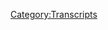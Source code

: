 {{DEFAULTSORT:
    #_TRANSCRIPT_0745:Formulaic Objections Part 10
}}{{Transcript
    | title         = [[745: Formulaic Objections Part 10]]
    | caption       = [https://knowledgefight.libsyn.com/745-formulaic-objections-part-10 Listen to this episode on Libsyn]
    | episodeNumber = [[745: Formulaic Objections Part 10|745]]
    | length        = 02:45:33
}}

{{MessageBox
    | header     = Warning: Bot Generated Content
    | text       = This transcript was automatically generated by transcription software and likely contains many mistakes and misattributions. Please check the audio for definitive quotes, attribution, and context.
    | image      = N3yvass4myg91.webp
    | imagewidth = 50px
    | id         = warning
}}

{{TranscriptBlock
    | name      = Alex Jones
    | timestamp = 00:00:04.000
    | text      = Red Alert. Red alert red alert. Red Alert knowledge five Dan and Jordan is a wedding knowledge party.com It's time to pray. I have great respect for knowledge like knowledge. I'm sick of them posing as if they're the good guys Shang V or the bad guy knowledge. Dan and Jordan knowledge fight need money Andy and Andy are stopping Andy and Cam handy in Kansas. Bray Andy in Kansas, you're on the airplane for a huge fan. I love your word. Knowledge by now knowledge fight.com
}}

{{TranscriptBlock
    | name      = Dan
    | timestamp = 00:00:59.000
    | text      = Hey, everybody, welcome back. No dread. I'm Dan. I'm Jordan. We're a couple dudes like sit around worship at the altar of saline and talk a little bit about Alex Zhu. Oh, indeed.
}}

{{TranscriptBlock
    | name      = Jordan
    | timestamp = 00:01:07.000
    | text      = We are Dan Jordan. Dan,
}}

{{TranscriptBlock
    | name      = Dan
    | timestamp = 00:01:09.000
    | text      = damn quick question for you. It's up to you. brightspot Buddy, my bright spot today, Jordan as well. We're recording this on Tuesday. And that means that as we're recording, I don't have to be watching Alex's live stream that I am drawn to like a moth to a flame. Nice. No, but seriously, my bright spot is cereal again. I have mentioned that I've been getting into cereals. Yes, I'm in a cereal phase.
}}

{{TranscriptBlock
    | name      = Jordan
    | timestamp = 00:01:33.000
    | text      = We've discussed cereals. Yes.
}}

{{TranscriptBlock
    | name      = Dan
    | timestamp = 00:01:34.000
    | text      = And so there have been some that have been a little bit off the wall. The frosty cereal the Wendy's frosty cereal? Sorry. What? Yeah, that was pretty good. Really? Yeah.
}}

{{TranscriptBlock
    | name      = Jordan
    | timestamp = 00:01:45.000
    | text      = Wow. That's amazing. Yeah,
}}

{{TranscriptBlock
    | name      = Dan
    | timestamp = 00:01:48.000
    | text      = there was a I think a frosted flakes, strawberry milkshake flavor cheeses,
}}

{{TranscriptBlock
    | name      = Jordan
    | timestamp = 00:01:53.000
    | text      = Christ's not good. Out of control. Yeah,
}}

{{TranscriptBlock
    | name      = Dan
    | timestamp = 00:01:56.000
    | text      = they've lost their mind. Flavors are out of control. Yeah. And so I got one, that it was a tricks, but it's like, I guess sort of Jurassic park themed or something shows with marshmallows. Okay, it's tricks, but with marshmallows that are also dinosaurs. Yeah, dinosaur footprints or something. Everybody is putting marshmallows in their cereal in a way that is inappropriate, right? I'm waiting for like, I don't know, kicks to throw marshmallows in or smacks but can't know marshmallow.
}}

{{TranscriptBlock
    | name      = Jordan
    | timestamp = 00:02:25.000
    | text      = Anybody puts a marshmallow and it's max is gonna get a smack for me kicking the vitamin, but
}}

{{TranscriptBlock
    | name      = Dan
    | timestamp = 00:02:31.000
    | text      = it's just constant. It's offensive. On some level, they just will stop putting marshmallows and
}}

{{TranscriptBlock
    | name      = Jordan
    | timestamp = 00:02:37.000
    | text      = they're gonna walk through the granola aisle next week, and there's gonna be I'm sure everything yeah, you're probably right.
}}

{{TranscriptBlock
    | name      = Dan
    | timestamp = 00:02:42.000
    | text      = So but I couldn't I couldn't resist trying this and I had forgotten the trick sucks. It's not a good cereal, even in that fruit. Sort of world. Yeah, oops, much better, right. Also, I was thinking about it as I was eating it. I hate tricks. Like just as a whole I hate the idea of it. I mean, it's an abusive cereal. The whole marketing campaign is about excluding this one rabbit
}}

{{TranscriptBlock
    | name      = Jordan
    | timestamp = 00:03:04.000
    | text      = I feel like you are in accidentally proving beyond a shadow of a doubt that tricks are for kids. Right? Because you're you're an adult man and you find them wrong.
}}

{{TranscriptBlock
    | name      = Dan
    | timestamp = 00:03:16.000
    | text      = I find it morally I find them not good. I find they're not good to think about. Yeah, so fuck them. Yeah, trick sucks. Tricks
}}

{{TranscriptBlock
    | name      = Jordan
    | timestamp = 00:03:24.000
    | text      = are tricks aren't even for kid Yeah, making that pronouncement now honey
}}

{{TranscriptBlock
    | name      = Dan
    | timestamp = 00:03:28.000
    | text      = comb but with with marshmallows. The fuck out of here. Oh, no. Absolutely not.
}}

{{TranscriptBlock
    | name      = Jordan
    | timestamp = 00:03:33.000
    | text      = So is your bread. So my bright spot is I got to hang out and see my old friend Lieberman last night. Oh, and we were talking and catching up yesterday at open mic. Catch it up. Old old timey style. I found out two things. One, Kelly Clarkson has a TV show. Whoa. And to Lea Berman was on it, baby. I
}}

{{TranscriptBlock
    | name      = Dan
    | timestamp = 00:03:58.000
    | text      = think I saw that on Twitter or something. Yeah, I'd be on Facebook. I saw like some stray post or something. I thought it was like Well, that's. I mean, I already knew Kelly Clarkson had a show. I did not know that. But yeah, so that she and some other folks were on it.
}}

{{TranscriptBlock
    | name      = Jordan
    | timestamp = 00:04:11.000
    | text      = Fantastic. Pretty cool. Hanging out with fucking Leno. Oh, he's 8000 years old now. I mean, yeah, he's hair used to be salt and pepper. And now his face is white. You know, like the whole thing. Sure. It's all taken care of. But isn't that really cool? Yeah, it's really cool.
}}

{{TranscriptBlock
    | name      = Dan
    | timestamp = 00:04:28.000
    | text      = I was trying to think of a Kelly Clarkson song Lia was waiting for a moment like that.
}}

{{TranscriptBlock
    | name      = Jordan
    | timestamp = 00:04:35.000
    | text      = Oh, yeah. Who did Since You've Been Gone? That was Kelly Clarkson. Okay, yeah, I thought that was weird. No,
}}

{{TranscriptBlock
    | name      = Dan
    | timestamp = 00:04:39.000
    | text      = no. Behind these hazel eyes. Really great song man. I am once again torn into pieces can't deny camper pretend. Just thought you were the world open up deep inside, but you don't get to see the tears I cry. All right, and these hazel eyes you Okay, now that
}}

{{TranscriptBlock
    | name      = Jordan
    | timestamp = 00:05:01.000
    | text      = one. I've never intentionally, Kelly Clarkson so I don't hook up. When did this happen? When did your 90s hip hop turn into 2000s?
}}

{{TranscriptBlock
    | name      = Dan
    | timestamp = 00:05:14.000
    | text      = Regular power concurrent? I loved a lot of pop along with my hip hop stuff. Um, fun fact about Kelly Clarkson. What's that for kids? Yeah, I watched one episode of the first season of American Idol. I turned it on saw Kelly Clarkson. I'm like, That's the winner, baby. I was right.
}}

{{TranscriptBlock
    | name      = Jordan
    | timestamp = 00:05:34.000
    | text      = That's nice. Nice.
}}

{{TranscriptBlock
    | name      = Dan
    | timestamp = 00:05:36.000
    | text      = I think I I'm not sure I watched one episode of another season. I think I might have called that one. Yeah, one of the later ones. Bo Bice when?
}}

{{TranscriptBlock
    | name      = Jordan
    | timestamp = 00:05:46.000
    | text      = I don't remember watching it, but yeah, Kelly Clarkson was clearly the person who had like that thing. Whatever. You know what it is? Yeah. Thing that like, oh,
}}

{{TranscriptBlock
    | name      = Dan
    | timestamp = 00:05:56.000
    | text      = the star power? Quality? Yes. Yeah. Justin Guarini. Did
}}

{{TranscriptBlock
    | name      = Jordan
    | timestamp = 00:06:00.000
    | text      = not have it. And I saw it from Justin
}}

{{TranscriptBlock
    | name      = Dan
    | timestamp = 00:06:03.000
    | text      = decal. So today. Yep. I think two or three times in the theater.
}}

{{TranscriptBlock
    | name      = Jordan
    | timestamp = 00:06:08.000
    | text      = While you were working? Yes. Yeah, I almost.
}}

{{TranscriptBlock
    | name      = Dan
    | timestamp = 00:06:14.000
    | text      = I watched I watched it. I also smoked a lot of weed back. I worked at a theater and I smoked a lot of wheat. So maybe laughed our asses off at that. Totally. Anyway, Jordan today, we will be singing the greatest hits of the 90s and 2000s. Of course, we're taking a break from Alex. acapella, No, today we're gonna be finishing up some Alex's deposition stuff. Excellent. So we are back in the Connecticut deposition. So we're going to be talking about day two here. We might do a wrap up of day three and fours. There is some stuff in there but this is enough for an episode quite frankly. So last we left off Alex was under oath. And yes, having to wrestle with the fact that he sent down but donde to Newtown and was pretending that I was connected to that at all. When I saw his reporting, I thought it was terrible. Yeah. But then he is complementing the reporting. On our
}}

{{TranscriptBlock
    | name      = Jordan
    | timestamp = 00:07:10.000
    | text      = overall summary. He did not have a good first day, like a read like, you know, when you have a first day at a new job, you make some mistakes. People are training you but that's par for the course. Right? So he's had his first day. He's really fucked it up. And now coming back for the second day to really buckle down and do his job. Right.
}}

{{TranscriptBlock
    | name      = Dan
    | timestamp = 00:07:28.000
    | text      = Yeah. Yeah. You know, like the first day he was off on a bad foot. Sure. Second day, he's coming in as Miss Independent. Absolutely.
}}

{{TranscriptBlock
    | name      = Jordan
    | timestamp = 00:07:37.000
    | text      = Nailed it. So he shared it. Before
}}

{{TranscriptBlock
    | name      = Dan
    | timestamp = 00:07:39.000
    | text      = we get down to business on this. Let's take a little moment. Say hello to some new ones. Oh, that's great idea. So first, Carl Barks the policy. Chuck, thank you so much for an hour policy walk.
}}

{{TranscriptBlock
    | name      = Alex Jones
    | timestamp = 00:07:48.000
    | text      = I'm a policy wonk.
}}

{{TranscriptBlock
    | name      = Jordan
    | timestamp = 00:07:49.000
    | text      = Thank you very much.
}}

{{TranscriptBlock
    | name      = Dan
    | timestamp = 00:07:50.000
    | text      = Next, Mr. And Mrs. Demon gins. Thank you so much. You're on our policy walk.
}}

{{TranscriptBlock
    | name      = Alex Jones
    | timestamp = 00:07:55.000
    | text      = I'm a policy wonk. Thank
}}

{{TranscriptBlock
    | name      = Jordan
    | timestamp = 00:07:56.000
    | text      = you very much.
}}

{{TranscriptBlock
    | name      = Dan
    | timestamp = 00:07:57.000
    | text      = Next Hey, right guy, I'm a freakin policy walk. Thank you so much. You are now a policy wonk.
}}

{{TranscriptBlock
    | name      = Alex Jones
    | timestamp = 00:08:02.000
    | text      = I'm a policy wonk, thank you very much.
}}

{{TranscriptBlock
    | name      = Dan
    | timestamp = 00:08:04.000
    | text      = Next bend to the third foot. Thank you so much. You're now a policy wonk.
}}

{{TranscriptBlock
    | name      = Alex Jones
    | timestamp = 00:08:08.000
    | text      = I'm a policy wonk,
}}

{{TranscriptBlock
    | name      = Jordan
    | timestamp = 00:08:09.000
    | text      = very much.
}}

{{TranscriptBlock
    | name      = Dan
    | timestamp = 00:08:10.000
    | text      = Thank you. And happy seven year anniversary to my wonky partner, Natalie from corndog. Thank you so much. You are now policy walk.
}}

{{TranscriptBlock
    | name      = Alex Jones
    | timestamp = 00:08:17.000
    | text      = I'm a policy. Thank
}}

{{TranscriptBlock
    | name      = Jordan
    | timestamp = 00:08:18.000
    | text      = you very much. You
}}

{{TranscriptBlock
    | name      = Dan
    | timestamp = 00:08:19.000
    | text      = know what the seven day anniversary is? Oh, gift wise.
}}

{{TranscriptBlock
    | name      = Jordan
    | timestamp = 00:08:23.000
    | text      = Is that the was that the plastic University? No, it's
}}

{{TranscriptBlock
    | name      = Dan
    | timestamp = 00:08:26.000
    | text      = a copper or wool. Traditionally, okay. Did you know that they also have a modern they have a modern version of they've
}}

{{TranscriptBlock
    | name      = Jordan
    | timestamp = 00:08:33.000
    | text      = got updated? Yeah. So this is like a thumb drive anniversary.
}}

{{TranscriptBlock
    | name      = Dan
    | timestamp = 00:08:37.000
    | text      = It's close to Desk Set.
}}

{{TranscriptBlock
    | name      = Jordan
    | timestamp = 00:08:41.000
    | text      = That's weird. That is That is strange. But
}}

{{TranscriptBlock
    | name      = Dan
    | timestamp = 00:08:44.000
    | text      = that's coming off of last year's modern gift for the sixth anniversary wood objects.
}}

{{TranscriptBlock
    | name      = Jordan
    | timestamp = 00:08:50.000
    | text      = Just that is a general.
}}

{{TranscriptBlock
    | name      = Dan
    | timestamp = 00:08:53.000
    | text      = That should be one of the traditional ones. Yeah, because the fifth anniversary traditionally is
}}

{{TranscriptBlock
    | name      = Jordan
    | timestamp = 00:08:58.000
    | text      = wood. Okay. Okay. Now, here's my problem. Who is deciding this?
}}

{{TranscriptBlock
    | name      = Dan
    | timestamp = 00:09:03.000
    | text      = Well, the traditional ones I think have been like long time.
}}

{{TranscriptBlock
    | name      = Jordan
    | timestamp = 00:09:08.000
    | text      = Like Ben Franklin like Farmers Almanac is that what was it Ben Franklin's? binfer. Okay.
}}

{{TranscriptBlock
    | name      = Dan
    | timestamp = 00:09:14.000
    | text      = And now yeah, they have the modern one. The modern ones are kind of dumb. I think actually desk set is the font like prop May. We may have lucked out seventh anniversary might be the best one in terms of being a bizarre gift.
}}

{{TranscriptBlock
    | name      = Jordan
    | timestamp = 00:09:27.000
    | text      = It's disappointing. I feel like it's it should be weird tech stuff as it goes on. And if it's modern times, I think obviously your 20th anniversary is like the dildo anniversary, where you're like we're gonna experiment you know. Weird anniversary. Yeah, exactly. Yeah, that's when it's time now it's
}}

{{TranscriptBlock
    | name      = Dan
    | timestamp = 00:09:43.000
    | text      = platinum. Fair enough. Unless you want to go traditional then it's,
}}

{{TranscriptBlock
    | name      = Jordan
    | timestamp = 00:09:47.000
    | text      = it's Oh, I was gonna say that one was built as a gun to my head. I
}}

{{TranscriptBlock
    | name      = Dan
    | timestamp = 00:09:50.000
    | text      = don't know what a desk set is. It's a set of deaths. Multiple desks, I
}}

{{TranscriptBlock
    | name      = Jordan
    | timestamp = 00:09:55.000
    | text      = would assume. So. For your employees. It's a test set for your ploy
}}

{{TranscriptBlock
    | name      = Dan
    | timestamp = 00:10:00.000
    | text      = we also technocrat omics, Jordan. So for all poll supports a technocracy that keeps the human horror out of fish people's eyes. Thank you so much. You are now technocrat.
}}

{{TranscriptBlock
    | name      = Alex Jones
    | timestamp = 00:10:09.000
    | text      = I'm a policy wonk. Intelligent brilliant someone someone sought him out and sent me a bucket of poop daddy sharp. Jar Jar Binks has a Caribbean black action. He's a loser. Little little teeny baby. I don't want to hate black people. I renounce Jesus Christ. Thank you so much.
}}

{{TranscriptBlock
    | name      = Jordan
    | timestamp = 00:10:30.000
    | text      = Thank you very much.
}}

{{TranscriptBlock
    | name      = Dan
    | timestamp = 00:10:31.000
    | text      = So this takes place the next day. I was incorrect. The they regroup for another, like ketchup for the deposition. I believe it was day three After Alex have gone on vacation. I got that mixed up. I thought it was between day one and two. But these are actually back to back days. And I have a couple of out of context drops because I couldn't pick one. So here here's the first one.
}}

{{TranscriptBlock
    | name      = Alex Jones
    | timestamp = 00:10:53.000
    | text      = You're a thoroughbred ambulance chaser. I'd call you vamper.
}}

{{TranscriptBlock
    | name      = Jordan
    | timestamp = 00:10:56.000
    | text      = Okay, okay, okay. Oh, all right.
}}

{{TranscriptBlock
    | name      = Dan
    | timestamp = 00:11:00.000
    | text      = You're gonna say to that fun.
}}

{{TranscriptBlock
    | name      = Jordan
    | timestamp = 00:11:02.000
    | text      = What a fun weird resigned like, Oh, here's something like that back at noon. Be like, Alright,
}}

{{TranscriptBlock
    | name      = Dan
    | timestamp = 00:11:07.000
    | text      = I guess I'm a thoroughbred ambulance chaser.
}}

{{TranscriptBlock
    | name      = Jordan
    | timestamp = 00:11:11.000
    | text      = I suppose that's who I am.
}}

{{TranscriptBlock
    | name      = Dan
    | timestamp = 00:11:12.000
    | text      = And here's the other one.
}}

{{TranscriptBlock
    | name      = Alex Jones
    | timestamp = 00:11:14.000
    | text      = Have you read the WikiLeaks? Wow, you really ought to
}}

{{TranscriptBlock
    | name      = Jordan
    | timestamp = 00:11:20.000
    | text      = read the WikiLeaks. Shit you have not? Oh, my God changed my life. Dude, you gotta read the wiki leaks. Yeah, it's
}}

{{TranscriptBlock
    | name      = Dan
    | timestamp = 00:11:29.000
    | text      = just the the structure of the characters. But
}}

{{TranscriptBlock
    | name      = Jordan
    | timestamp = 00:11:33.000
    | text      = Nishio Del Toro shows up and you're like, That guy's great. All right.
}}

{{TranscriptBlock
    | name      = Dan
    | timestamp = 00:11:37.000
    | text      = So we start off sort of catching up from something that happened the day before, which of course, was the Bloomberg email? Sure. Alex had discussed this. He did not have it. They're bringing it today. I thought maybe. But it turns out he didn't do anything even to try to find it. Nice.
}}

{{TranscriptBlock
    | name      = Chris Mattei
    | timestamp = 00:11:54.000
    | text      = Mr. Jones, do you recall during your testimony yesterday, you repeatedly referenced an email that you claimed Mike Bloomberg had sent the day before the Sandy Hook shooting, telling people to get ready.
}}

{{TranscriptBlock
    | name      = Alex Jones
    | timestamp = 00:12:04.000
    | text      = I'm at like one of the gun control groups. He was funding as
}}

{{TranscriptBlock
    | name      = Chris Mattei
    | timestamp = 00:12:08.000
    | text      = you recall that email, though, that you're
}}

{{TranscriptBlock
    | name      = Alex Jones
    | timestamp = 00:12:11.000
    | text      = gonna recall talking about? Okay.
}}

{{TranscriptBlock
    | name      = Chris Mattei
    | timestamp = 00:12:13.000
    | text      = And did you do anything last night to locate that email? No, I didn't. Okay. And you recall testifying yesterday and seeing videos of yourself claiming that you had records and emails showing that the Sandy Hook school was closed? prior to shooting?
}}

{{TranscriptBlock
    | name      = Alex Jones
    | timestamp = 00:12:33.000
    | text      = I said I'd seen articles and some evolution copy of analytics, but I can't remember the exact thing if I'd like to correct something.
}}

{{TranscriptBlock
    | name      = Chris Mattei
    | timestamp = 00:12:39.000
    | text      = Hold on a second. I didn't ask you. You're an attorney. By the way, he's gonna have a chance to ask you any questions. If you need to correct anything, I'm sure you can talk to them about that. I'm asking you specifically about the records and emails you claimed that you had showing that Sandy Hook Elementary School was closed prior to shooting? Did you do anything to locate either those emails or those records that you referenced?
}}

{{TranscriptBlock
    | name      = Alex Jones
    | timestamp = 00:13:02.000
    | text      = No, I didn't. Okay, that didn't get on to about seven was exhausted.
}}

{{TranscriptBlock
    | name      = Chris Mattei
    | timestamp = 00:13:07.000
    | text      = At six Central, right? Yes. And that's where your team is in Texas right.
}}

{{TranscriptBlock
    | name      = Alex Jones
    | timestamp = 00:13:14.000
    | text      = Right. Now that may go home about six
}}

{{TranscriptBlock
    | name      = Chris Mattei
    | timestamp = 00:13:19.000
    | text      = we had time to make a video yesterday about your deposition. And so you had time to do that but you didn't have time to go and look at these records in emails showing that the Sandy Hook school was closed.
}}

{{TranscriptBlock
    | name      = Alex Jones
    | timestamp = 00:13:30.000
    | text      = I shot a video in the parking lot hotel it's right.
}}

{{TranscriptBlock
    | name      = Chris Mattei
    | timestamp = 00:13:35.000
    | text      = And, and then you arranged for that to be spliced and broadcast on your website. Right.
}}

{{TranscriptBlock
    | name      = Alex Jones
    | timestamp = 00:13:43.000
    | text      = Okay. I don't think they call it splicing. Okay, well,
}}

{{TranscriptBlock
    | name      = Dan
    | timestamp = 00:13:48.000
    | text      = this is just like a guy falling down like a hill and hitting every rock and our way down. Yep. excuses like, so tired. It was at seven. Six Central. Yeah, I guess it is. That's where your team is right? They could have looked it up. You know, they all went home. Your time to shoot a video, didn't you? Yeah, I guess I did. Together. Right. They don't call it splice.
}}

{{TranscriptBlock
    | name      = Jordan
    | timestamp = 00:14:14.000
    | text      = appreciated. I appreciated his commitment to not letting up like not one second. Is it just gonna be fine? Nope. Nope. You explain every moment of your day yesterday, and when you lie to me, I'm gonna tell you what I saw I was there. Yeah.
}}

{{TranscriptBlock
    | name      = Dan
    | timestamp = 00:14:30.000
    | text      = You're Alex. You can't relent question one you know right here. You can't you can't get on your back foot because then if you do the whole rest shot Yeah,
}}

{{TranscriptBlock
    | name      = Jordan
    | timestamp = 00:14:41.000
    | text      = you open up kicking his ass and then he knows I'm not gonna have a good day.
}}

{{TranscriptBlock
    | name      = Dan
    | timestamp = 00:14:47.000
    | text      = Yeah, so Alex, he needed to splice that video together because he had two camera people with him.
}}

{{TranscriptBlock
    | name      = Chris Mattei
    | timestamp = 00:14:53.000
    | text      = You had two cameraman shooting that video. You did? Yes. Yes. Who were they?
}}

{{TranscriptBlock
    | name      = Alex Jones
    | timestamp = 00:15:00.000
    | text      = It was a it was Rob do. And it was race. I'm gonna get HIePRO pronounce his last name.
}}

{{TranscriptBlock
    | name      = Chris Mattei
    | timestamp = 00:15:07.000
    | text      = Why did you bring Rob do with you?
}}

{{TranscriptBlock
    | name      = Alex Jones
    | timestamp = 00:15:10.000
    | text      = He's a consultant, and he just goes on trips sometimes.
}}

{{TranscriptBlock
    | name      = Chris Mattei
    | timestamp = 00:15:14.000
    | text      = Rob do was another one of your employees who claimed that Sandy Hook was a hoax, correct? Yes. And so you could ask Rob do about those emails and records showing that the school was closed? Sure. Seems like it. Did you ask him? No. Okay. He didn't make any efforts at all to get those records and emails yesterday, right.
}}

{{TranscriptBlock
    | name      = Alex Jones
    | timestamp = 00:15:32.000
    | text      = I actually did a little bit myself. We were able to find some of the stuff you asked for, but not that particular thing. Are
}}

{{TranscriptBlock
    | name      = Chris Mattei
    | timestamp = 00:15:38.000
    | text      = you claiming that you yourself personally did something to locate the emails and records showing that synthetic schools closed? Yes. What did you personally do?
}}

{{TranscriptBlock
    | name      = Alex Jones
    | timestamp = 00:15:47.000
    | text      = I sat there at dinner with Rob and I said, we've got to try to locate that we didn't like the last time we tried.
}}

{{TranscriptBlock
    | name      = Dan
    | timestamp = 00:15:58.000
    | text      = Okay. Yeah, that's that's quite a bit of work. He did. I sat there at dinner. And I told Rob,
}}

{{TranscriptBlock
    | name      = Jordan
    | timestamp = 00:16:05.000
    | text      = Rob, we got to get this done, buddy. This has got to happen. All right.
}}

{{TranscriptBlock
    | name      = Dan
    | timestamp = 00:16:09.000
    | text      = It's fascinating to see this kind of like the way he's articulating this because he's didn't put any effort into finding it because he knows that this doesn't exist. Yeah. Isn't a real thing. Yeah. And so why waste your time with that? He still has to pretend like oh, yeah, we put in some work to try to find it's a real thing, right? Totally. We just can't find it.
}}

{{TranscriptBlock
    | name      = Jordan
    | timestamp = 00:16:28.000
    | text      = It is it is a bit like a you know that his childhood was different. Because I remember if I was trying to lie about how I didn't do something to like a second grade teacher, they saw me coming a mile away, because I was seven years old. Right? And he is still seven years old. And somehow he's just gonna keep going. You know, like when I was trying to lie in second grade, eventually I'd be like, You know what? You got me?
}}

{{TranscriptBlock
    | name      = Dan
    | timestamp = 00:16:51.000
    | text      = Yeah. Well, I think a teacher has a little bit more limited time than someone who has all day in a deposition. It's definitely true. I wouldn't let you spin those wheels. Because you're gonna end up saying something that contradicts yourself.
}}

{{TranscriptBlock
    | name      = Jordan
    | timestamp = 00:17:05.000
    | text      = He went from teacher to principal to psychiatrist
}}

{{TranscriptBlock
    | name      = Dan
    | timestamp = 00:17:09.000
    | text      = so we know that Rob do long for the trip. robbed us uncle also was a new town for that. Wolfgang Halbig press conference, donde went to right. Alex is asked whether or not he actually spoke to rob do his uncle. And it's weird. He seems to not know for sure.
}}

{{TranscriptBlock
    | name      = Jordan
    | timestamp = 00:17:29.000
    | text      = Can you not know?
}}

{{TranscriptBlock
    | name      = Chris Mattei
    | timestamp = 00:17:31.000
    | text      = I wanted to go back to the video that we looked at yesterday, kind of towards the end of the day. The video that you titled retired FBI agent investigate Sandy Hook and Megan massive cover up. You remember that? Yes. And that retired FBI agent was John Duke. Right? Yes. You've never spoken to the man. Right.
}}

{{TranscriptBlock
    | name      = Alex Jones
    | timestamp = 00:18:03.000
    | text      = I may have talked to him on the phone before.
}}

{{TranscriptBlock
    | name      = Chris Mattei
    | timestamp = 00:18:06.000
    | text      = Your testimony is you don't know what I don't remember. Okay. And you don't have any idea? What if anything he did to investigate Sandy Hook other than shown up at that freedom of information commission hearing, correct? Yes. And you've had no further conversations with Rob do about what his uncle may or may not have done related to Sandy Hook. I have had conversations with him. You have when were those conversations over
}}

{{TranscriptBlock
    | name      = Alex Jones
    | timestamp = 00:18:37.000
    | text      = the years and again last night I was you asked him about hey, we ought to try to talk to him about what he said. And I kind of asked him more about what specifically he said just basically the same thing that he never seen. Government people so tight lipped and so non willing to talk about anything.
}}

{{TranscriptBlock
    | name      = Chris Mattei
    | timestamp = 00:18:53.000
    | text      = This is what Rob You said to you last night that his own blood said to him? Yes. Same thing you said before, and how recently had robbed you spoken to his uncle about it? As as of today, okay. How recently did Rob do less speak to his uncle?
}}

{{TranscriptBlock
    | name      = Alex Jones
    | timestamp = 00:19:11.000
    | text      = He actually said he recently talked to him about Sandy Hook. Now he just said, oh, yeah, I'll just talk to another day. He's doing great. Okay.
}}

{{TranscriptBlock
    | name      = Chris Mattei
    | timestamp = 00:19:18.000
    | text      = Did he indicate that my office had reached out to his uncle? No. Okay. So that that Rob do didn't share with you.
}}

{{TranscriptBlock
    | name      = Alex Jones
    | timestamp = 00:19:27.000
    | text      = Now, he just said how is your uncle? He's, he's fine. Just talking to me today.
}}

{{TranscriptBlock
    | name      = Dan
    | timestamp = 00:19:31.000
    | text      = So if you're Alex, you gotta be a little bit confused by that because Maddie is saying that they reached out to rob do his uncle and this wasn't communicated by Rob to Alex. Now this could mean that the plaintiffs office had spoken to uncle do Yeah. Or it could mean that uncle do is avoiding them. And Alex should probably say, I don't know. I haven't talked to him in a while. I have no information about this. Yeah. Yeah, either either prospect isn't really great. Sort of optically. Right? Right, right. Yeah, actually, when you add to it the like, what we heard on our last episode about this, Alex's dad dodging subpoena? Yes, of course. There seems to be a pattern of people to talk to he's absolutely covered it.
}}

{{TranscriptBlock
    | name      = Jordan
    | timestamp = 00:20:19.000
    | text      = No. I mean, of course, I can't remember the last time I talked to Rob, whose uncle because last night I said, Hey, guys, let's pretend he doesn't exist and get him out of the country. You can't talk to anybody. Why would I tell you that? I'm committing witness tampering?
}}

{{TranscriptBlock
    | name      = Dan
    | timestamp = 00:20:35.000
    | text      = Yeah. robbed his uncle. Actually, he only speaks going on now.
}}

{{TranscriptBlock
    | name      = Jordan
    | timestamp = 00:20:39.000
    | text      = Yeah, I'm gonna be able to listen. Hey, we're the ones who are really hurt by him only speaking cling on. But remember the last time we got together for a family dinner didn't understand a word of what he's saying. So you think you're mad?
}}

{{TranscriptBlock
    | name      = Dan
    | timestamp = 00:20:52.000
    | text      = So a lot of the questions obviously at towards the end of day one had to do with Dan but donde, right? Because you know, the Kraken is really central to a lot of this. Yeah, he was. Yeah. And so this has explored a little bit more here like, well, let's get let's get into some of the dynamics of how Banani was doing what he did.
}}

{{TranscriptBlock
    | name      = Chris Mattei
    | timestamp = 00:21:13.000
    | text      = And then the next month in July of 2015, you sent Mr. Madani up there again, to be with Mr. Helbig. Right.
}}

{{TranscriptBlock
    | name      = Alex Jones
    | timestamp = 00:21:22.000
    | text      = I mean, I know I know. He went up there some I don't remember when or how.
}}

{{TranscriptBlock
    | name      = Chris Mattei
    | timestamp = 00:21:25.000
    | text      = Okay, but I'm saying you know that after that June hearing that we saw yesterday, you then set him up to Connecticut again, to report for Infowars Correct. I
}}

{{TranscriptBlock
    | name      = Alex Jones
    | timestamp = 00:21:36.000
    | text      = don't remember the refresh.
}}

{{TranscriptBlock
    | name      = Dan
    | timestamp = 00:21:39.000
    | text      = So to clarify just really quick the hearing month prior is being referred to is the one where Rob do his uncle was there and where the donde was yelling at people and Alex. In day one of his testimony, he said I saw that and fuck this, right? Like I was offended by this totally, totally
}}

{{TranscriptBlock
    | name      = Jordan
    | timestamp = 00:21:57.000
    | text      = no more.
}}

{{TranscriptBlock
    | name      = Dan
    | timestamp = 00:21:58.000
    | text      = So this is a month after that Gotcha.
}}

{{TranscriptBlock
    | name      = Chris Mattei
    | timestamp = 00:22:01.000
    | text      = When we pull up exhibit number 38.
}}

{{TranscriptBlock
    | name      = Chris Mattei
    | timestamp = 00:22:15.000
    | text      = You see this email from Rob do to Dan donde sent July 8 2015?
}}

{{TranscriptBlock
    | name      = Alex Jones
    | timestamp = 00:22:22.000
    | text      = Yes, we read it.
}}

{{TranscriptBlock
    | name      = Chris Mattei
    | timestamp = 00:22:24.000
    | text      = Okay, so you can tell from this email? Can you not that Mr. Do was actually telling Damn, but don't worry. There is more. Yeah. Would you like to see the rest? After good luck to go ahead. Sorry.
}}

{{TranscriptBlock
    | name      = Alex Jones
    | timestamp = 00:22:37.000
    | text      = Yeah, I see it. Thank you.
}}

{{TranscriptBlock
    | name      = Chris Mattei
    | timestamp = 00:22:40.000
    | text      = Okay. So you see there, mister do telling dama donde to livestream his coverage of the Halbig hearing to the Alex Jones channel will say yeah. Yep. And of course, Mr. Bidadi would not have any authority to livestream to one of your YouTube channels. Unless he was reporting for Info Wars, right? Yes.
}}

{{TranscriptBlock
    | name      = Alex Jones
    | timestamp = 00:23:06.000
    | text      = I mean, I told you I don't remember when and how was it following this? Rob was running
}}

{{TranscriptBlock
    | name      = Chris Mattei
    | timestamp = 00:23:09.000
    | text      = right. Well, your rods, boss? Yes.
}}

{{TranscriptBlock
    | name      = Alex Jones
    | timestamp = 00:23:14.000
    | text      = And we just saw, I'm not putting any responsibility off on Iran. I'm just telling you. I don't remember all this. Right. Right. But at
}}

{{TranscriptBlock
    | name      = Chris Mattei
    | timestamp = 00:23:19.000
    | text      = least we can agree having seen this email that as of this time, Mr. Madani was still working as a reporter for Infowars. Right. If you showed
}}

{{TranscriptBlock
    | name      = Dan
    | timestamp = 00:23:25.000
    | text      = me this yesterday, I would have said that that Yes. Heard it. Oh, my God, I now cannot deny this. Now I can answer that question. Because there is no way out for me.
}}

{{TranscriptBlock
    | name      = Jordan
    | timestamp = 00:23:36.000
    | text      = I do feel like I do feel like at dinner, we've clearly discussed the strategy of skipping from the like, I'll just deny something and then watch them play the video to Alex being like, I don't remember. Are you going to play the video now?
}}

{{TranscriptBlock
    | name      = Dan
    | timestamp = 00:23:51.000
    | text      = There are a couple points where he does that. But he does have the same like, there's still Alex, there were a couple times where it's like he like Maddie is using very specific terms. And if you're Alex and you hear those terms, and the way the question is being phrased, it's like, I'm just about to get hit with the video of me saying that. Oh, I know. Absolutely. But he doesn't seem to see it coming. Sometimes.
}}

{{TranscriptBlock
    | name      = Jordan
    | timestamp = 00:24:14.000
    | text      = Nobody else sounds like him when you ask. So if you ask him, Did you say something like crazy aliens are coming to kill everybody? And he's like, never heard of that. Well, then obviously, you're gonna play the clip of him saying crazy aliens are coming to kill everybody.
}}

{{TranscriptBlock
    | name      = Dan
    | timestamp = 00:24:27.000
    | text      = Yeah, yep. You just can't smell those traps sometimes. So Alex tries to play a little wiggle game here with donde and the timing of firing him. Just does not work. Of course not
}}

{{TranscriptBlock
    | name      = Chris Mattei
    | timestamp = 00:24:39.000
    | text      = you authorized Bidadi to go up there on your behalf. Earlier I guess I did. And Rob do your news director did here.
}}

{{TranscriptBlock
    | name      = Alex Jones
    | timestamp = 00:24:47.000
    | text      = Right. All I know is that some time I saw him yelling at people. And I said, That's horrible. And I don't like that and tell him stop. And I don't want to use them anymore. And I just That's what I remember. And that happened. Although that a few times, like why isn't Auntie back doing reporting? And they're like, well, he's doing better or whatever. That's My Vague Memory. And I'm being honest with you. And so that's what I remember.
}}

{{TranscriptBlock
    | name      = Chris Mattei
    | timestamp = 00:25:13.000
    | text      = I just want to make sure I understand is, are you, you seem to be saying, on the one hand, you're speculating. On the other hand, you have a vague memory of it. I don't remember exactly when I finished my question. Because I think you're anticipating me, and I appreciate it. I take it that your testimony is that although at some point, you believe you instructed people who work for you, that Danby donde should no longer be used. You don't know when you did that. Is that fair? Yes. Okay. And you don't know why you did that?
}}

{{TranscriptBlock
    | name      = Alex Jones
    | timestamp = 00:25:46.000
    | text      = No, I do. I told you. It's because of what he was doing that that's what Rob said last night. I said, When did I say to get stop using him? And he said when he went to those events, and he altered the people. That's what he remembers as well. I know you're gonna talk to him. He can tell you about it. But that's that's what the best I remember. Okay. Rob knew at dinner. He backed me up. He's
}}

{{TranscriptBlock
    | name      = Dan
    | timestamp = 00:26:04.000
    | text      = exactly the same thing that I'm saying.
}}

{{TranscriptBlock
    | name      = Jordan
    | timestamp = 00:26:08.000
    | text      = I do like all the documents and all the evidence has gone for Alex to just be in like, Rob do agreed with me.
}}

{{TranscriptBlock
    | name      = Dan
    | timestamp = 00:26:14.000
    | text      = I've dinner last night. Yeah, that's, do you need more proof? You know, in my culture, dinner is sworn testimony. Is that true? In the Patriot community, you cannot lie at dinner,
}}

{{TranscriptBlock
    | name      = Jordan
    | timestamp = 00:26:25.000
    | text      = you break bread with the man you share salt, you cannot lie to him. How do you not know this
}}

{{TranscriptBlock
    | name      = Dan
    | timestamp = 00:26:30.000
    | text      = case closed? So Alex seems to be trying to I don't know if it's intentional, or if he just doesn't understand the video that was streamed on Alex's channel. Yes. Was the second time which is after the video of Madonna yelling at Pete. Right. Alex seems to want to make it the first one, right? Because it looks better. Yeah,
}}

{{TranscriptBlock
    | name      = Jordan
    | timestamp = 00:26:53.000
    | text      = it looks way better. It looks less guilty. Yes. Several years difference between the two does not look
}}

{{TranscriptBlock
    | name      = Dan
    | timestamp = 00:27:00.000
    | text      = good. And so Maddie is trying to explain to him, this is the second one right? You didn't? I don't know if Alex is picking up on it.
}}

{{TranscriptBlock
    | name      = Chris Mattei
    | timestamp = 00:27:07.000
    | text      = We have text messages that I'm going to show you shortly in 2016, in which your staff is at that time, telling them that donde that he should no longer represent himself as an Infowars reporter in 2016. I know it went on for a while. Well, it seems as though you had the footage from a month before this hearing in July, in which Mr. Madani was costing people. And a month later, he had permission to livestream a similar hearing over your YouTube channel. So it probably wasn't after you saw that footage right.
}}

{{TranscriptBlock
    | name      = Alex Jones
    | timestamp = 00:27:41.000
    | text      = Now, I'm just saying I remember getting upset that he still kept popping up in there. And then I remember Rob saying he's not officially working with us now. You know, he's just he's, it was just basically feeling sorry for him. And it's not good. I've already said that. You gave
}}

{{TranscriptBlock
    | name      = Chris Mattei
    | timestamp = 00:27:55.000
    | text      = them a donde access to livestream material to millions of people over your YouTube channel. Do you feel sorry for her?
}}

{{TranscriptBlock
    | name      = Alex Jones
    | timestamp = 00:28:04.000
    | text      = By this time, memory serves? Like I like to correct something. I thought Robin was that event. That's how my memory is all messed up on this
}}

{{TranscriptBlock
    | name      = Chris Mattei
    | timestamp = 00:28:13.000
    | text      = probably shouldn't testify under oath if your memory is all messed up.
}}

{{TranscriptBlock
    | name      = Dan
    | timestamp = 00:28:17.000
    | text      = So Alex is trying to sort of change the subject. Like I need to correct something about that I said about Rob being totally I understand is a good tactic. I think if you're if you're sitting there and you know, I think I think that every lawyer kind of has different things. Sure. And if I had said something, and Maddie responded with well. All right. All right. Put the handcuffs on.
}}

{{TranscriptBlock
    | name      = Jordan
    | timestamp = 00:28:46.000
    | text      = Well, I do like the explanation of their business, right? It's exactly like banks, you know, you know how when you fire a bank teller, they have to run the bank for a day before they can leave. It makes perfect sense. For them fire. Yeah, absolutely.
}}

{{TranscriptBlock
    | name      = Dan
    | timestamp = 00:28:59.000
    | text      = A couple months later, a year later, they just get a couple hours
}}

{{TranscriptBlock
    | name      = Jordan
    | timestamp = 00:29:03.000
    | text      = to show up and be like, hey, this bank is cool. Yeah, that's the way you do it. Who by? That's what they do.
}}

{{TranscriptBlock
    | name      = Dan
    | timestamp = 00:29:09.000
    | text      = Very weird. Yeah. So we get to talking a little bit about Alex's payment and how much money he made in certain years prior. And so the year 2015 comes up, and here's Alex's monetary situation, then
}}

{{TranscriptBlock
    | name      = Chris Mattei
    | timestamp = 00:29:23.000
    | text      = in 2015, you yourself had a another good year, you drew 8.3 million in compensation from your company, right? I did. Let me just see the document. Let's pull up exhibit 25. Looking at 2015 Do you see your draw in 2015 was $8.3 million. Yes. Thank you. And you took a salary on top of that of $97,000. Right? Yes. All right. And then in addition to that you received a distribution As a result of your interest in P L, Jr, correct? I don't know. Okay. We talked a little bit about PL Jr. Yesterday. And I think your testimony yesterday was you weren't quite sure what it was. But let me ask you a few more questions about that.
}}

{{TranscriptBlock
    | name      = Dan
    | timestamp = 00:30:18.000
    | text      = So there'll be some questions about this, but just sort of the brief version of it is free speech systems is the parent company that Infowars is actually right free speech isms as the name of the actual company, presumably, it's where you incorporate Yeah, and so they sell supplements that are sold by like, from PQ, PR, right, which is owned by like Alex and his parents. Right. Then P L. Jr. is another company on top of that, that owns PQ PR, right? It's owned by Alex and his mom. Okay. And then there's a EJ Trust, which has like a large interest holding a NPL Jr. It sure basically all of it is just the sort of nesting doll thing, right. But all just businesses, Alex and his family, right, right. So that's the dynamic, sort of the brief version of it. It is
}}

{{TranscriptBlock
    | name      = Jordan
    | timestamp = 00:31:08.000
    | text      = it is like, the dumbest way of doing a Cayman Islands tax dodge or something like it because it feels like you're doing this to hide who owns it. But it took like five minutes to be like, well, well, you own this and you own this and the owners of the A E J. Drust. Buddy. Yeah,
}}

{{TranscriptBlock
    | name      = Dan
    | timestamp = 00:31:26.000
    | text      = it's your initials, too. Yeah. You might as well have called it thick neck tech.
}}

{{TranscriptBlock
    | name      = Jordan
    | timestamp = 00:31:35.000
    | text      = Oh, you know, we found out that we found all Ceausescu's money because it was his initials on the goddamn account.
}}

{{TranscriptBlock
    | name      = Dan
    | timestamp = 00:31:45.000
    | text      = I just imagine him going to like his accountant and being like, give me a Swiss bank. Those, those are what you think they do.
}}

{{TranscriptBlock
    | name      = Jordan
    | timestamp = 00:31:51.000
    | text      = That's not how this works. So there's a put my money where the Nazi gold is.
}}

{{TranscriptBlock
    | name      = Dan
    | timestamp = 00:31:59.000
    | text      = So Alex has an accountant named Lydia Hernandez. And she is somebody who's kind of an all purpose player. It Info Wars, she handled a lot of different things throughout a quite a quite a stretch of their their business time. An email from her comes up as it relates to PL Jr. And it's so weird how Alex seems very reluctant to praise her.
}}

{{TranscriptBlock
    | name      = Chris Mattei
    | timestamp = 00:32:25.000
    | text      = Do you see this email from Lydia Hernandez to your father? Dr. Jones, you see that? Yes. She says Dr. Jones, I printed out some of the reports and placed them on your desk in an envelope marked personal and confidential. And do you see that attached to this email is in a spreadsheet? Titled 2015 to current distribution worksheet? You see that? Yes. All right. Now, Lydia? Hernandez is your former free speech systems accountant, correct? Yes. Okay. She also had a number of other jobs. She did some HR work right? For you. Yes. She was kind of an all round troubleshooter, correct? Yes. One of the best you ever had?
}}

{{TranscriptBlock
    | name      = Alex Jones
    | timestamp = 00:33:06.000
    | text      = I mean, she was a nice lady. Yeah.
}}

{{TranscriptBlock
    | name      = Chris Mattei
    | timestamp = 00:33:08.000
    | text      = I mean, you've called her amazing, right?
}}

{{TranscriptBlock
    | name      = Alex Jones
    | timestamp = 00:33:09.000
    | text      = I don't remember that.
}}

{{TranscriptBlock
    | name      = Chris Mattei
    | timestamp = 00:33:10.000
    | text      = Okay, what you'd agree with it? She's a nice lady. What? Is there some reason you don't want to acknowledge that at some point, at least you thought that she was an amazing employee.
}}

{{TranscriptBlock
    | name      = Alex Jones
    | timestamp = 00:33:21.000
    | text      = I think she's a very nice lady as well, as you said.
}}

{{TranscriptBlock
    | name      = Dan
    | timestamp = 00:33:24.000
    | text      = Just a nice lady.
}}

{{TranscriptBlock
    | name      = Jordan
    | timestamp = 00:33:25.000
    | text      = I genuinely don't know why I say that.
}}

{{TranscriptBlock
    | name      = Dan
    | timestamp = 00:33:29.000
    | text      = She's like, really competent and good as an accountant in case I need to throw her under a bus. That's what he's doing. Yeah, I don't know exactly where these questions are going. And I might have right off the bat.
}}

{{TranscriptBlock
    | name      = Jordan
    | timestamp = 00:33:41.000
    | text      = If you're asking me to confirm that I think she's amazing. That suggests to me that there's some sort of crime that I need to blame on her.
}}

{{TranscriptBlock
    | name      = Dan
    | timestamp = 00:33:48.000
    | text      = Yeah. And it seems like since she's come up, yeah, this is an this is gonna be a great opportunity to Oh, bus throw. Yeah, totally. But I can I can walk it back. If I just say she's a nice lady. She's
}}

{{TranscriptBlock
    | name      = Jordan
    | timestamp = 00:34:00.000
    | text      = a nice lady. I told you she was a nice lady. Early criminal as the day is long, but it's nice. Late criminals can be nice. Everybody knows that. They're nice. Yeah, come on.
}}

{{TranscriptBlock
    | name      = Dan
    | timestamp = 00:34:09.000
    | text      = So Alex doesn't know anything about any of these numbers, and he never heard resents the simulation that he does.
}}

{{TranscriptBlock
    | name      = Chris Mattei
    | timestamp = 00:34:16.000
    | text      = And we're gonna go to the tab of this spreadsheet that says distribution. And do you see here Mr. Jones? On the column A, it was 2015. And then in column C, it shows dates of distributions paid out of peak QPR. All right. And those distributions went to two other entities JL Jr. and PL Jr. Correct?
}}

{{TranscriptBlock
    | name      = Alex Jones
    | timestamp = 00:34:52.000
    | text      = I think so. I mean,
}}

{{TranscriptBlock
    | name      = Chris Mattei
    | timestamp = 00:34:54.000
    | text      = are you familiar with this distribution scheme you have here where PQ PR is making distributions of its proceeds to two corporate entities, one of which you control objection as to form.
}}

{{TranscriptBlock
    | name      = Alex Jones
    | timestamp = 00:35:10.000
    | text      = I mean, I don't really follow all this the accountants in the CPA to it. So.
}}

{{TranscriptBlock
    | name      = Dan
    | timestamp = 00:35:14.000
    | text      = Okay, that seems just impossible to believe.
}}

{{TranscriptBlock
    | name      = Jordan
    | timestamp = 00:35:19.000
    | text      = You know, like most business owners, he's not really interested in whether or not there's money here or there. He got somebody else's bro
}}

{{TranscriptBlock
    | name      = Dan
    | timestamp = 00:35:29.000
    | text      = he texts him for his day every day asking for sales number sure and but he's not really all that money in fact he has no idea what these companies even are that are like if he Oh God, like if that were true, which it's not sure if it were true, he would be the perfect Mark. Yeah, give me just take him for everything totally, it would be so easy if you had no idea what all of this structure existed for Holy shit. I
}}

{{TranscriptBlock
    | name      = Jordan
    | timestamp = 00:36:00.000
    | text      = mean, frankly, if this were true, then Lydia Hernandez should have taken several 100 million dollars
}}

{{TranscriptBlock
    | name      = Dan
    | timestamp = 00:36:06.000
    | text      = from she could have Yeah, would not have been difficult. Yeah. Nice lady, though
}}

{{TranscriptBlock
    | name      = Jordan
    | timestamp = 00:36:11.000
    | text      = I put it in LH trust. And so.
}}

{{TranscriptBlock
    | name      = Dan
    | timestamp = 00:36:15.000
    | text      = Yeah, I think that if Alex didn't actually understand any of this or didn't know any of this, right, and like this lawsuit was going on, and his lawyers were meeting with him. It would be an emergency. Totally, it would be like, Alex, do you understand that? This is set up it and it wouldn't all be set up entirely to the exact perfect structure for him. Sure. Sure. To be sneaky. Yeah. But anyway, he's so confused. He doesn't know I never heard of it. I don't even know
}}

{{TranscriptBlock
    | name      = Jordan
    | timestamp = 00:36:47.000
    | text      = what numbers are what our numbers.
}}

{{TranscriptBlock
    | name      = Chris Mattei
    | timestamp = 00:36:49.000
    | text      = But as you look at this spreadsheet, you'll see that according to this, the distributions from PQ PR, and that's the company that you claim sells the supplements on your website, right? That J L Jr. is has two members, David and Carol. Right. Those your parents and P L Jr. has two members. Alex and Carol. That's you and your mom. Right? And you have a 90% objections to it. timing matters. Okay, well, I'm talking about 2015 here, okay. In 2016, because that's reflected on this as well. So we're talking about 2015 and 2016. And according to this spreadsheet, as a result of your nine 90% interest in PL Jr. You received in 2015 80% of the total of P QPR distributions of 3.4 million. Right. Objection. All right. And so that's 3.4 million distribution on top of the 8.3 million that you drew down from free speech systems, right.
}}

{{TranscriptBlock
    | name      = Alex Jones
    | timestamp = 00:38:07.000
    | text      = I'm not the accountant because some of it pays the other thing and back and watch advertising and
}}

{{TranscriptBlock
    | name      = Chris Mattei
    | timestamp = 00:38:14.000
    | text      = the other thing, okay, this has nothing to this spreadsheet. You don't see anything on here about advertising, right.
}}

{{TranscriptBlock
    | name      = Alex Jones
    | timestamp = 00:38:22.000
    | text      = I don't understand all these numbers.
}}

{{TranscriptBlock
    | name      = Dan
    | timestamp = 00:38:24.000
    | text      = Okay. I don't know numbers. I'm baffled. I made like $12 million. But I don't know anything about anything. It was an accident. Honestly, I just. I don't know, I fucked around and accidentally made over $10 million
}}

{{TranscriptBlock
    | name      = Jordan
    | timestamp = 00:38:37.000
    | text      = among us hasn't tripped and fallen into several 100 pounds of money. I mean, it's silly. It's silly. We've all been there. Yeah. dark alley trip. There's a bag filled with money. Yeah, nothing you can do
}}

{{TranscriptBlock
    | name      = Dan
    | timestamp = 00:38:49.000
    | text      = happens to the best and worst. Oh, totally. So when your mind when you think of the common man, you think of what comes to mind for you?
}}

{{TranscriptBlock
    | name      = Jordan
    | timestamp = 00:39:00.000
    | text      = I don't know. I just think it's on average, everybody makes about 10 million a year. I think that's I think Alex is the common man. I think he represents the Everyman.
}}

{{TranscriptBlock
    | name      = Dan
    | timestamp = 00:39:09.000
    | text      = Do you say that? Because Alex thinks that.
}}

{{TranscriptBlock
    | name      = Chris Mattei
    | timestamp = 00:39:12.000
    | text      = Well, I noticed in your video yesterday that you posted about this deposition that you told and what you later published on your website that you told your audience that you're a common man, right? Yep. And you said that Connecticut is really a bedroom community for all the richest people in New York, right?
}}

{{TranscriptBlock
    | name      = Alex Jones
    | timestamp = 00:39:32.000
    | text      = Yeah, billionaires and people like Larry thank and folks that have robbed the country for trillions.
}}

{{TranscriptBlock
    | name      = Chris Mattei
    | timestamp = 00:39:36.000
    | text      = Yeah, but but you're the counting man, right? Yeah, I am calling Where did you fly into the airport? It wasn't Kennedy or LaGuardia or Bradley. Did you fly commercial? No. I
}}

{{TranscriptBlock
    | name      = Alex Jones
    | timestamp = 00:39:51.000
    | text      = flew to private plane private plane.
}}

{{TranscriptBlock
    | name      = Chris Mattei
    | timestamp = 00:39:53.000
    | text      = Okay. Because I also saw in your video that you put out yesterday that you were kind of saying you've never seen so many private planes in your life. When you landed No, right? But you weren't even
}}

{{TranscriptBlock
    | name      = Alex Jones
    | timestamp = 00:40:02.000
    | text      = one of the more. I've told my letters out form a small private client. Oh, my God.
}}

{{TranscriptBlock
    | name      = Chris Mattei
    | timestamp = 00:40:06.000
    | text      = And one of the reasons you're able to fly in small private planes is because you earn over $11 million in 2015. Right? A million since Correct?
}}

{{TranscriptBlock
    | name      = Alex Jones
    | timestamp = 00:40:16.000
    | text      = No, that's not why that was that was used to buy my ex wife out of the business. That's what we had to do that that was for that. Oh, Mr.
}}

{{TranscriptBlock
    | name      = Chris Mattei
    | timestamp = 00:40:23.000
    | text      = Jones, you just finished testifying that you have no idea what to tell me. Now, you want to tell me that this has to do with a payout to your wife objects. There's other volunteers. Right now there isn't right. Oh.
}}

{{TranscriptBlock
    | name      = Jordan
    | timestamp = 00:40:39.000
    | text      = That's rough. Oh, bad. Every time. He's like, No, if I offer up this information, it will make more sense.
}}

{{TranscriptBlock
    | name      = Dan
    | timestamp = 00:40:46.000
    | text      = Yeah, this is exculpatory. Ah, I figured out Oh, that is kind of one of the things that's really interesting. If you watch these depositions, you really do get a sense that one of Alex's just innate traits that he cannot stop himself from is trying to make explanations holdings totally, he's trying constantly to wiggle around and find the way that this works out in his best interest. Yeah. So previously, that money was I don't know anything about this, right? Then he comes up with like, oh, wait, I had to buy my wife out of the business. That's why there's so much money totally. And so he offers that up not realizing this contradicts the what he had said previously, and it doesn't really help. It raises more questions than it answers. Yeah, but he can't stop himself. And we're gonna see like, a grotesque example of that. Yeah. Towards the end of this episode, but like, it's just, it's just his psychology. It is.
}}

{{TranscriptBlock
    | name      = Jordan
    | timestamp = 00:41:42.000
    | text      = It is like those those a shows or, you know, like the cop shows where there's the criminal mastermind, who's also a psychopath who can just get in, get on the witness stand, and they'll just charm and be so you know, those things. Like, it is kind of funny, because they never choose a really incompetent psychopath who lost a billion dollars, you know? Exactly.
}}

{{TranscriptBlock
    | name      = Dan
    | timestamp = 00:42:07.000
    | text      = I'm saying, Alex, in the Connecticut case, I probably he probably thought that too.
}}

{{TranscriptBlock
    | name      = Jordan
    | timestamp = 00:42:13.000
    | text      = What do you think? Yeah. Like, I can get my way out of it.
}}

{{TranscriptBlock
    | name      = Dan
    | timestamp = 00:42:18.000
    | text      = I can call this a struggle session, and then everything will be fine. Yeah.
}}

{{TranscriptBlock
    | name      = Jordan
    | timestamp = 00:42:21.000
    | text      = It's amazing. Cool. It is amazing. The insanity required.
}}

{{TranscriptBlock
    | name      = Dan
    | timestamp = 00:42:26.000
    | text      = Yeah. So in the course of the trial itself, we learned that the Bitcoin donations that Alex got the millions, right went straight to his own wallet. You know, it wasn't your business wallet. You know, granted, it's a save Info Wars type of match advertising, of course. And of course, Alex says that all that money went to the Legal Defense Fund. Of course it did. Who knows? Maybe it did, maybe it didn't. But asking some of these questions about other donations and such that go to the Legal Defense Fund looks a little bit wishy washy. cagey about that a little bit.
}}

{{TranscriptBlock
    | name      = Chris Mattei
    | timestamp = 00:43:01.000
    | text      = You separately raised money from your audience for your own, what you claim is the defensive Infowars. Right. Yes. Okay. And people can give to that. Is there a specific link for that for the Infowars? Legal Defense? There's a website, there's a specific website. And when people give through that website, where does it go?
}}

{{TranscriptBlock
    | name      = Alex Jones
    | timestamp = 00:43:24.000
    | text      = It is it is put in an account and accounted for in as an account. It's a
}}

{{TranscriptBlock
    | name      = Chris Mattei
    | timestamp = 00:43:29.000
    | text      = free speech systems that account it's accounted for as who set it up.
}}

{{TranscriptBlock
    | name      = Jordan
    | timestamp = 00:43:37.000
    | text      = Say, Lydia,
}}

{{TranscriptBlock
    | name      = Alex Jones
    | timestamp = 00:43:38.000
    | text      = I may throw her under the bus so badly, you'll count and again, then one goes ahead and the other one went, and that's that's putting the ledger as that and then, last time I checked, I think it's been spent on legal.
}}

{{TranscriptBlock
    | name      = Chris Mattei
    | timestamp = 00:43:49.000
    | text      = When was last time you checked?
}}

{{TranscriptBlock
    | name      = Alex Jones
    | timestamp = 00:43:50.000
    | text      = I checked it last week.
}}

{{TranscriptBlock
    | name      = Chris Mattei
    | timestamp = 00:43:52.000
    | text      = Okay. And your sworn testimony here is that every penny that was deposited into the account you just described for me, went to your lawyers.
}}

{{TranscriptBlock
    | name      = Jordan
    | timestamp = 00:44:03.000
    | text      = I went on Wendy's. I mean, I can't
}}

{{TranscriptBlock
    | name      = Alex Jones
    | timestamp = 00:44:05.000
    | text      = I haven't done all the accounting myself. But that's that's my general belief. And that's what the money is
}}

{{TranscriptBlock
    | name      = Chris Mattei
    | timestamp = 00:44:11.000
    | text      = for. And there's also a link on your website just for people to donate. Right? Yes. And that money just goes right into the Free Speech systems general fund
}}

{{TranscriptBlock
    | name      = Alex Jones
    | timestamp = 00:44:18.000
    | text      = right. Absolutely goes to war fund.
}}

{{TranscriptBlock
    | name      = Chris Mattei
    | timestamp = 00:44:21.000
    | text      = The war fund are you at war with somebody I am
}}

{{TranscriptBlock
    | name      = Alex Jones
    | timestamp = 00:44:24.000
    | text      = with the globalist and all their crime crime syndicates. Okay.
}}

{{TranscriptBlock
    | name      = Jordan
    | timestamp = 00:44:27.000
    | text      = Okay. All right. Okay. All right.
}}

{{TranscriptBlock
    | name      = Dan
    | timestamp = 00:44:31.000
    | text      = It's it sounds better on his show.
}}

{{TranscriptBlock
    | name      = Jordan
    | timestamp = 00:44:34.000
    | text      = It really does. It really does. There aren't there are too many sarcastic Yeah, good for you boy.
}}

{{TranscriptBlock
    | name      = Dan
    | timestamp = 00:44:41.000
    | text      = Yeah, the the just the notion of having a war chest or a war fun is silly outside of the context of his performance. Right,
}}

{{TranscriptBlock
    | name      = Jordan
    | timestamp = 00:44:49.000
    | text      = right. Right. in a in a deposition. You're like you understand that we're human beings in the world and not fictional. We're fighting a war situation with demons It's just us, you and me real people
}}

{{TranscriptBlock
    | name      = Dan
    | timestamp = 00:45:02.000
    | text      = just trying to get answers. Yeah. Shitty actions.
}}

{{TranscriptBlock
    | name      = Jordan
    | timestamp = 00:45:06.000
    | text      = Yep. You're a piece of shit. Yep.
}}

{{TranscriptBlock
    | name      = Dan
    | timestamp = 00:45:08.000
    | text      = So the question comes up, Alex, is it war with these globalists? Naturally? Who are the globalist? Well, are the parents of these children? It's gonna be the family members, the Sandy Hook victims, globalists
}}

{{TranscriptBlock
    | name      = Chris Mattei
    | timestamp = 00:45:18.000
    | text      = are my clients. globalists.
}}

{{TranscriptBlock
    | name      = Alex Jones
    | timestamp = 00:45:23.000
    | text      = No, but most of the Sandy Hook parents, once you have are you're using them, an HBO, The New York Times its whole globalist conglomerate to try to silence the populace voices and dissent. And they're just being used as pawns by you.
}}

{{TranscriptBlock
    | name      = Chris Mattei
    | timestamp = 00:45:38.000
    | text      = So the Sandy Hook families that have decided to sue, you are just pawns in a much larger battle is that you're saying
}}

{{TranscriptBlock
    | name      = Alex Jones
    | timestamp = 00:45:47.000
    | text      = I'm not going to speak for them in my view. They're being used by you. And Senator Blumenthal and others as pawns,
}}

{{TranscriptBlock
    | name      = Chris Mattei
    | timestamp = 00:45:54.000
    | text      = okay, by me their lawyer. I mean, you're an
}}

{{TranscriptBlock
    | name      = Alex Jones
    | timestamp = 00:45:58.000
    | text      = ambulance chaser Democrat, anti free speech, anti gun tyrant.
}}

{{TranscriptBlock
    | name      = Chris Mattei
    | timestamp = 00:46:02.000
    | text      = Okay. All right. So I'm a tyrant. And so I need to be stopped. Right?
}}

{{TranscriptBlock
    | name      = Alex Jones
    | timestamp = 00:46:05.000
    | text      = Well, I mean, people people understand that that America is going to stand firm against the bullying the censorship, the delisting the D banning and all of it and we're never going to stop resisting
}}

{{TranscriptBlock
    | name      = Chris Mattei
    | timestamp = 00:46:16.000
    | text      = so I but I'm, you just refer to me family's lawyer as a tyrant. That's right.
}}

{{TranscriptBlock
    | name      = Alex Jones
    | timestamp = 00:46:21.000
    | text      = They referred to me yesterday, as as filing fraudulent documents on purpose about financial story
}}

{{TranscriptBlock
    | name      = Chris Mattei
    | timestamp = 00:46:27.000
    | text      = advise you is that the judge had found that and it's ridiculous, okay. All these documents pending
}}

{{TranscriptBlock
    | name      = Dan
    | timestamp = 00:46:37.000
    | text      = a couple times, just pop it up. It shut the fuck up. There's no reason to be talking right now. I swear, like listening to some of this. Like if this was available to the jury. Yeah. I you know, I think that a billion He's lucky. If not, I know. So lucky.
}}

{{TranscriptBlock
    | name      = Jordan
    | timestamp = 00:46:55.000
    | text      = It is it is kind of bad. It is kind of like I understand why we had to have a trial with a jury there. And we did the whole thing. And it was very satisfying. But there is a part of me that's like, you could have just played the deposition for the jurors. And they'd have been like one Balian.
}}

{{TranscriptBlock
    | name      = Dan
    | timestamp = 00:47:08.000
    | text      = Let's get out. I think they may have had access to it in the Yeah, chambers
}}

{{TranscriptBlock
    | name      = Jordan
    | timestamp = 00:47:13.000
    | text      = chamber room. But it's four days of depositions. You know, they're not we they didn't watch. Obviously, they didn't watch four days of deposition.
}}

{{TranscriptBlock
    | name      = Dan
    | timestamp = 00:47:19.000
    | text      = But they also had the transcript True. True. I don't know. It's it listening to this. It's it's really it's bad. I was just there. Pawns your tie. Really?
}}

{{TranscriptBlock
    | name      = Jordan
    | timestamp = 00:47:31.000
    | text      = Yeah. Yeah, I will say if they skimmed it, they would have gotten more than enough. Yeah, yeah, for sure. Yeah.
}}

{{TranscriptBlock
    | name      = Dan
    | timestamp = 00:47:38.000
    | text      = I don't think anybody needs to. Well, there are some masochists in our audience who have now decided they want to watch out for depositions. But other than me, I don't I don't know if anybody needs to subject themselves. We got
}}

{{TranscriptBlock
    | name      = Jordan
    | timestamp = 00:47:49.000
    | text      = it. We got to play a game with these depositions where we just fast forward and then click play on a certain spot and just see what the next 10 seconds are.
}}

{{TranscriptBlock
    | name      = Dan
    | timestamp = 00:47:59.000
    | text      = Some of it, some of it might that might be fruitful. There are I mean, look, they're long stretches, where it's a lot of the same stuff that we've we've heard and talked about a bunch of times before it like there's a long stretch in this episode or this deposition about you know, all the various anomalies in quotes. And we've talked about that 100 times. It's just basically him. Maddie pointing out to Alex, right? This was wrong, right? Wrong. If you could, if you just randomly dropped in it could be that or could be gold could never know could be.
}}

{{TranscriptBlock
    | name      = Jordan
    | timestamp = 00:48:32.000
    | text      = It is it is him. You know, I do think that hidden his mind calling them ambulance chasers is a good is a good thing because it it draws the image of the lawyer who's got somebody scrupulous. Yeah, with the head bandage and the arm in a sling. That's actually fine. And I get that. But that's kind of the problem here. A lot of the times that ambulance chaser does have to be using somebody who doesn't really have that much of a problem. We've never been like that ambulance chaser representing the families of victims of the the children of one of the worst massacres in the history of the United States, right? Yeah, that's a little bit different. If you say ambulance chaser there, it makes you look like a piece of shit.
}}

{{TranscriptBlock
    | name      = Dan
    | timestamp = 00:49:20.000
    | text      = It's embedded in there in a way that Alex I don't think recognize it. Yeah. But there's also like, it's just like shifting the accusation onto the lawyer is really just the way that Alex is trying to take. He's trying to deny it without denying well, more or less. Yeah, and trying to take agency away from the parents while attacking them. It's like all of this sucks. All of this is fake, right? Oh, the poor parents. They're being mis misled by these lawyers. Right. Which makes no sense. No, yeah. No, and it's shitty. Yep. So the discussion of the Child Exploitation material that was in the email right got sent to the plaintiff's attorneys by Alex's lawyers comes up. And here's a little conversation about it. That ends with a probably an unfortunate moment for Alex.
}}

{{TranscriptBlock
    | name      = Chris Mattei
    | timestamp = 00:50:12.000
    | text      = So, I'm a tyrant. I'm one of the people that needs to be stopped because I represent the Sandy Hook families in this plot against you, right?
}}

{{TranscriptBlock
    | name      = Alex Jones
    | timestamp = 00:50:22.000
    | text      = I mean, your overall Democrat Party plot against America, okay?
}}

{{TranscriptBlock
    | name      = Chris Mattei
    | timestamp = 00:50:26.000
    | text      = Now, the first time you ever met me was yesterday, right? But I'm well aware of who you are. Well, I know you've talked about me in the past on your show. In fact, you put a million dollar bounty on me for having my head on a pipe right
}}

{{TranscriptBlock
    | name      = Alex Jones
    | timestamp = 00:50:40.000
    | text      = now. I said, Whoever sent the child porn that's very clear.
}}

{{TranscriptBlock
    | name      = Chris Mattei
    | timestamp = 00:50:43.000
    | text      = And whose photo Did you pound when you were offering that penalty?
}}

{{TranscriptBlock
    | name      = Alex Jones
    | timestamp = 00:50:48.000
    | text      = Your photo was there and I just cut to a wide shot of that.
}}

{{TranscriptBlock
    | name      = Chris Mattei
    | timestamp = 00:50:52.000
    | text      = Thought it was right in front of you and then played I did until the camera got on my photo and then pounded my picture right. Right. You know, you're doing need to share my video. But you recall that you did that, right.
}}

{{TranscriptBlock
    | name      = Alex Jones
    | timestamp = 00:51:08.000
    | text      = I talked about the fact that I was suspicious of an anti Alex Jones Sandy Hook email sent with embedded child porn that we never opened. And the headlines in the news are Alex Jones says child porn to J hook families what's not true somebody sent me an email that was anti Alex Jones. We never opened it. You got it. You went and scanned it. Using the system for whatever little little needle in the haystack you seem to know was there and and then ran headlines seem to know I had sent child porn to people. Boy, I mean, that right there is just unbelievably dirty and deceptive and not true.
}}

{{TranscriptBlock
    | name      = Chris Mattei
    | timestamp = 00:51:42.000
    | text      = Mr. Jones, I just want to like, clarify a few things here for you. The child pornography that your lawyers transmitted to my office was found by a third party vendor. And it's a question. Yeah. Well, no, it's timoni. But yeah, I don't know how to get to
}}

{{TranscriptBlock
    | name      = Alex Jones
    | timestamp = 00:52:05.000
    | text      = goodness. Just nobody bought. Nobody bought it.
}}

{{TranscriptBlock
    | name      = Chris Mattei
    | timestamp = 00:52:07.000
    | text      = Mr. Jones, who was the first person to ever publicize in any way that your lawyers had sent? materials containing child pornography to my office? Who was the first person to ever say anything?
}}

{{TranscriptBlock
    | name      = Alex Jones
    | timestamp = 00:52:22.000
    | text      = I don't remember exactly who but I know the media was calling. Mr. Jones.
}}

{{TranscriptBlock
    | name      = Chris Mattei
    | timestamp = 00:52:25.000
    | text      = Objection. Do you don't remember who the first person was to state publicly that this whole issue of child pornography and your company providing it to your lawyers and then sending it to us? Was you
}}

{{TranscriptBlock
    | name      = Alex Jones
    | timestamp = 00:52:38.000
    | text      = objection? That's a deceptive statement that our company provided it was unopened email. It wasn't
}}

{{TranscriptBlock
    | name      = Chris Mattei
    | timestamp = 00:52:42.000
    | text      = opening I'm not disputing.
}}

{{TranscriptBlock
    | name      = Dan
    | timestamp = 00:52:46.000
    | text      = Poor Alex hub boy doesn't realize that he did this to themselves by trying to get out ahead of a store. I know. He was drunk hanging out with Norm this happened. And then he was like, I gotta get out of this boy got on air started screaming about it. There's no there were headlines that were being put out by nefarious globalists. Definitely
}}

{{TranscriptBlock
    | name      = Jordan
    | timestamp = 00:53:06.000
    | text      = not Chris himself. No, which was what Alex was saying the headlines you put out
}}

{{TranscriptBlock
    | name      = Dan
    | timestamp = 00:53:12.000
    | text      = Oh, you did it. Alex did this
}}

{{TranscriptBlock
    | name      = Jordan
    | timestamp = 00:53:15.000
    | text      = man, that's one of those things that I really, I really just hate that, you know, for a number of billion reasons. I hate that happened. Not least of which just because it muddied so much. It's just like, it doesn't do anyone any good. You know, it's just awful all
}}

{{TranscriptBlock
    | name      = Dan
    | timestamp = 00:53:35.000
    | text      = all around anytime, you know, you know, Child Exploitation materials around it's it's bad disk. But yeah, in terms of this, I do think that if Alex hadn't done what he did, then this would have been handled quite differently. Like no one would have gotten sanctioned over this. There wouldn't have been any kind of like charges brought against the lawyers or Alex, it would be very easily understood. And this was something that was sent to them. It wasn't opened. Alex made a much bigger deal out of this by trying to make a narrative out of every spin something to accuse these lawyers of setting him up, right.
}}

{{TranscriptBlock
    | name      = Jordan
    | timestamp = 00:54:16.000
    | text      = Every every article, every headline that he had embedded his of him saying these things true. It's not like they, yeah, that's crazy.
}}

{{TranscriptBlock
    | name      = Dan
    | timestamp = 00:54:27.000
    | text      = Um, so Alex rambles quite a bit, and then finally gets to just stating directly that he believes that the families are pawns in a plot against him smart.
}}

{{TranscriptBlock
    | name      = Chris Mattei
    | timestamp = 00:54:39.000
    | text      = Getting back to my point about are my questions about the what you see as a really kind of life and death struggle between you, your audience that supports you, and this movement to this globalist movement that you've described, right? You consider the plaintiffs to be basically unwitting pawns in that attack against you.
}}

{{TranscriptBlock
    | name      = Alex Jones
    | timestamp = 00:55:09.000
    | text      = I mean, there's no doubt the corporate media on the system is using the lawsuit to try to get rid of the First Amendment for the general public. They admit that I New York Times headline saying, you know, time to get rid of the First Amendment and don't research things. So
}}

{{TranscriptBlock
    | name      = Chris Mattei
    | timestamp = 00:55:19.000
    | text      = would you just answer my question? I think what you're justifying is that you consider my clients to be unwitting pawns in the plot against you
}}

{{TranscriptBlock
    | name      = Alex Jones
    | timestamp = 00:55:31.000
    | text      = what I see it as is that misrepresentations when I've apologized, claims that I'm going after people when I wasn't. And I've just seen really a lot of sad people that lost their children using me to keep the story of their children in the news and gun control in the news. And so the and then I see the accusations by you guys, that I made all this money off Sandy Hook when I know I didn't. Social media was exploding, then that's when it basically began was around 2012. And sort of getting any grew. Everybody grew with it. And Barack Obama grew all the conservative media just like Trump grew liberal media. I mean, this I know that it's well known. It's like asking what to tide comes in, the tide goes out, you're saying, here and there, Sandy Hook, but
}}

{{TranscriptBlock
    | name      = Chris Mattei
    | timestamp = 00:56:20.000
    | text      = it's just not true. Okay, so getting back to my question. Yeah. Just see if you can answer this question. Do you consider my clients now to be unwitting pawns in this overarching conspiracy? against you in the free world?
}}

{{TranscriptBlock
    | name      = Alex Jones
    | timestamp = 00:56:45.000
    | text      = Absolutely. Okay. Thank you much. So I see 1000s of articles. I mean, I mean,
}}

{{TranscriptBlock
    | name      = Chris Mattei
    | timestamp = 00:56:48.000
    | text      = thank you. Thank you for your answer.
}}

{{TranscriptBlock
    | name      = Dan
    | timestamp = 00:56:50.000
    | text      = Don't elaborate.
}}

{{TranscriptBlock
    | name      = Jordan
    | timestamp = 00:56:51.000
    | text      = Wow. Wow.
}}

{{TranscriptBlock
    | name      = Dan
    | timestamp = 00:56:52.000
    | text      = Yep. Wrong answer, boy.
}}

{{TranscriptBlock
    | name      = Jordan
    | timestamp = 00:56:56.000
    | text      = Boy, oh, no. You just couldn't couldn't not know. Just couldn't not know.
}}

{{TranscriptBlock
    | name      = Dan
    | timestamp = 00:57:03.000
    | text      = In a much like the well, in a situation like this. If you give an answer. And then the lawyer says, Thank you for your answer. Yeah, you just really screwed yourself a lawyer. Thanks
}}

{{TranscriptBlock
    | name      = Jordan
    | timestamp = 00:57:13.000
    | text      = you for anything that isn't money. You're fucked. Yeah,
}}

{{TranscriptBlock
    | name      = Dan
    | timestamp = 00:57:17.000
    | text      = you should be really worried. So the question comes up about whether or not Alex contacted any of the families and whether he ever was in touch with anybody whether he
}}

{{TranscriptBlock
    | name      = Jordan
    | timestamp = 00:57:29.000
    | text      = ever had some sort of background report on anybody that nobody seems to know that doesn't
}}

{{TranscriptBlock
    | name      = Dan
    | timestamp = 00:57:34.000
    | text      = come up. Okay. But this is this is just a nice setup and spike. If you ever
}}

{{TranscriptBlock
    | name      = Chris Mattei
    | timestamp = 00:57:41.000
    | text      = spoken with any my clients
}}

{{TranscriptBlock
    | name      = Alex Jones
    | timestamp = 00:57:49.000
    | text      = now that are a member,
}}

{{TranscriptBlock
    | name      = Chris Mattei
    | timestamp = 00:57:51.000
    | text      = have you ever spoken with any family members? Have any buddy who was killed at Sandy Hook? No, we've invited them on the show. You've never personally spoken to them? Not that I know. And nobody on your behalf, as far as you know, has spoken to them. Not that I'm wrong. Okay. Have you ever sent letters to any family members of anybody who was killed at Sandy Hook?
}}

{{TranscriptBlock
    | name      = Alex Jones
    | timestamp = 00:58:20.000
    | text      = We responded back to Posner.
}}

{{TranscriptBlock
    | name      = Chris Mattei
    | timestamp = 00:58:23.000
    | text      = You sent a letter to Mr. Posner.
}}

{{TranscriptBlock
    | name      = Alex Jones
    | timestamp = 00:58:25.000
    | text      = I believe when he emailed us, we emailed him back. Okay,
}}

{{TranscriptBlock
    | name      = Chris Mattei
    | timestamp = 00:58:28.000
    | text      = putting putting that aside in by the way you did, I'm gonna show you that when you say we you're talking about Mr. Watson, email them back, right. I believe that was in 2013. I believe so. Okay. But other than Mr. Posner, you've never sent a letter to any family members that people were killed at Sandy Hook?
}}

{{TranscriptBlock
    | name      = Alex Jones
    | timestamp = 00:58:46.000
    | text      = No. Okay. Madeleine Albright in the city letters of 500,000 She killed in Iraq.
}}

{{TranscriptBlock
    | name      = Chris Mattei
    | timestamp = 00:58:52.000
    | text      = Doesn't seem like you want to compare yourself to Madeleine Albright.
}}

{{TranscriptBlock
    | name      = Alex Jones
    | timestamp = 00:58:54.000
    | text      = I'm not a hero like her. I'm the villain. She's the hero. I'm not a hero,
}}

{{TranscriptBlock
    | name      = Chris Mattei
    | timestamp = 00:59:00.000
    | text      = Mr. Jones represent that. This is a video that was produced to us by free speech systems. In 2018, but 89 is the cliff Golden
}}

{{TranscriptBlock
    | name      = Alex Jones
    | timestamp = 00:59:21.000
    | text      = State Warriors in Texas, Connecticut, the both have strong anti slap provisions for attorneys fees and damages. And I'm like sitting there with my lawyers last week, the one I know we've got slapped back and got to decouple lessons and stuff on fixes. And I don't want to sue these families. They shouldn't be, but they'd have manipulated. So we've been sending letters to the families and that's why they got another crop of families. We've been talking to him and saying really show me the clip where I said that
}}

{{TranscriptBlock
    | name      = Chris Mattei
    | timestamp = 00:59:58.000
    | text      = so obviously that was false. We do Hold your audience that you have been sending letters and getting on the phone with the families and talking to them correct?
}}

{{TranscriptBlock
    | name      = Alex Jones
    | timestamp = 01:00:04.000
    | text      = No, I don't know the context of this. And I'm sorry, what that means somebody that represented what I was talking to. I mean, I can't remember the times. But I would like saying that it wasn't true.
}}

{{TranscriptBlock
    | name      = Chris Mattei
    | timestamp = 01:00:16.000
    | text      = Well, you just testified completely opposite to so which is true. I barely
}}

{{TranscriptBlock
    | name      = Alex Jones
    | timestamp = 01:00:20.000
    | text      = remembered the positive thing I said, there could have been more. I don't know. I don't remember this.
}}

{{TranscriptBlock
    | name      = Jordan
    | timestamp = 01:00:26.000
    | text      = Man. That is maybe the best example of holding two contradictory ideas inside your head at the same time. Yeah. And Alex is a master of doing that. I will give him that. I will give him that.
}}

{{TranscriptBlock
    | name      = Dan
    | timestamp = 01:00:39.000
    | text      = It's nothing is real. It is quite
}}

{{TranscriptBlock
    | name      = Jordan
    | timestamp = 01:00:44.000
    | text      = certain. There's a certain place I get I get.
}}

{{TranscriptBlock
    | name      = Dan
    | timestamp = 01:00:50.000
    | text      = I mean, look, it's fun to talk shit on your show, of course, and being like, we've talked to these people, and they're all dropping the suit. Fantastic. It's great. It just you shouldn't things are recorded. Your shows, it's
}}

{{TranscriptBlock
    | name      = Jordan
    | timestamp = 01:01:06.000
    | text      = fine. To not be there later.
}}

{{TranscriptBlock
    | name      = Dan
    | timestamp = 01:01:07.000
    | text      = Yeah, man. Anyway,
}}

{{TranscriptBlock
    | name      = Jordan
    | timestamp = 01:01:11.000
    | text      = we should really destroy every episode of something immediately after doing it. No evidence of anything ever.
}}

{{TranscriptBlock
    | name      = Dan
    | timestamp = 01:01:19.000
    | text      = So there's a discussion, pretty long discussion about Alex's video of his final statement on Sandy Hook. And a lot of the conversation surrounds the various anomalies that are incorrect, right. So I'm not going to play a ton of that. But here's one clip of the discussion about the Bloomberg email. And the reason I kept this in is just because it's so funny to hear Alex talk about his own ideas this way.
}}

{{TranscriptBlock
    | name      = Chris Mattei
    | timestamp = 01:01:48.000
    | text      = And I'll ask you to pause it intermittently through this.
}}

{{TranscriptBlock
    | name      = Unknown Speaker
    | timestamp = 01:01:52.000
    | text      = Any notes you write down scribble?
}}

{{TranscriptBlock
    | name      = Chris Mattei
    | timestamp = 01:02:07.000
    | text      = Listening there is almost your yourself saying number one, on the day before the shooting an email sent out by Bloomberg anti gun group, right. And you pull up on the screen as you're saying that Infowars article, correct? Yes. Okay. In that Infowars headline is exposed how Bloomberg plan to seize upon gun tragedy, right? Yes. And it's dated March 13 2013. Correct? Yes. Read by Aaron dikes right. Yeah, she was a writer of years ago. Yes. Okay. And you pulled up this article as evidence of the fact that Mr. Bloomberg organization had in fact sent out an email the day before the shooting, as you just said,
}}

{{TranscriptBlock
    | name      = Alex Jones
    | timestamp = 01:02:49.000
    | text      = correct? Well, I didn't pull it up. Someone put it on this video. But that's why you put it there. I've I guess. So.
}}

{{TranscriptBlock
    | name      = Chris Mattei
    | timestamp = 01:02:55.000
    | text      = I mean, nobody spontaneously decided to do that. That was pre loaded right.
}}

{{TranscriptBlock
    | name      = Alex Jones
    | timestamp = 01:02:59.000
    | text      = Now, a lot of times, they just put stuff up on the show, but I don't know. Are you
}}

{{TranscriptBlock
    | name      = Chris Mattei
    | timestamp = 01:03:03.000
    | text      = claiming that? Sorry, what are you claiming that this was not published? In the middle of your statement as evidence for your claim?
}}

{{TranscriptBlock
    | name      = Alex Jones
    | timestamp = 01:03:14.000
    | text      = I haven't seen three seconds of this clip. I don't know what I'm looking at here. All right.
}}

{{TranscriptBlock
    | name      = Chris Mattei
    | timestamp = 01:03:19.000
    | text      = Go ahead. Keep playing it.
}}

{{TranscriptBlock
    | name      = Alex Jones
    | timestamp = 01:03:21.000
    | text      = Saying preparing for a big but the biggest.
}}

{{TranscriptBlock
    | name      = Chris Mattei
    | timestamp = 01:03:26.000
    | text      = So you said that Mayor Bloomberg had sent out an email the day before the shooting saying prepare for a big event. Right. Right. And we talked about that yesterday as being evidence to support your claim that Sandy Hook was a hoax because Mr. Bloomberg would have had foreknowledge of the event coming
}}

{{TranscriptBlock
    | name      = Alex Jones
    | timestamp = 01:03:42.000
    | text      = right? Or they were saying get ready to use a tragedy,
}}

{{TranscriptBlock
    | name      = Chris Mattei
    | timestamp = 01:03:45.000
    | text      = right. But you said he jumped the gun, meaning that he released that email early, intending to send it after the fact knowing that there was going to be a hoax. Correct.
}}

{{TranscriptBlock
    | name      = Alex Jones
    | timestamp = 01:03:57.000
    | text      = That's the type you played earlier. And that's what you meant by it. You could imply that
}}

{{TranscriptBlock
    | name      = Chris Mattei
    | timestamp = 01:04:05.000
    | text      = you'd agree with me that that's what you meant. When you said blew me you jumped the gun. You sent this email out early, knowing that there was going to be a hoax, right? Yes. Is that a yes. Mr. Jones? Yes. Okay. Thank you.
}}

{{TranscriptBlock
    | name      = Dan
    | timestamp = 01:04:20.000
    | text      = That's a possible interpretation. My thoughts that
}}

{{TranscriptBlock
    | name      = Jordan
    | timestamp = 01:04:23.000
    | text      = was a roller coaster ride of one clip that was insane. Yeah,
}}

{{TranscriptBlock
    | name      = Dan
    | timestamp = 01:04:27.000
    | text      = I like to scribble.
}}

{{TranscriptBlock
    | name      = Jordan
    | timestamp = 01:04:31.000
    | text      = Immediately that changed everything in my mind. I went from being a desk situation very much like you and I right now to being Alex as one of those children who had just had a traumatic event, sitting there with the cops with a crayon scribbling down as the cops ask questions about what happened. That's what's going on here. Yeah.
}}

{{TranscriptBlock
    | name      = Dan
    | timestamp = 01:04:50.000
    | text      = My mind even goes to like a kid at a desk. Like one of those desks that has like the pocket on Oh yeah. Where you put all your supply is little bit too small for Alex, and he's sitting there not paying attention in class, drawing the s, I could see that that's always the
}}

{{TranscriptBlock
    | name      = Jordan
    | timestamp = 01:05:07.000
    | text      = s. Yeah.
}}

{{TranscriptBlock
    | name      = Dan
    | timestamp = 01:05:09.000
    | text      = So yeah. This is another thing that comes up pretty repeatedly in terms of Alex's evasions, and that is that, Oh, someone put that email or that story up on like in editing or something, and host Yeah. And oh, that's not the right thing told are supposed to be there as evidence of the claims that I'm making. But somebody else put this together. And it's not the right thing.
}}

{{TranscriptBlock
    | name      = Jordan
    | timestamp = 01:05:33.000
    | text      = You know what, I'm not mad at the crew, right? That that's the story for this deposition.
}}

{{TranscriptBlock
    | name      = Dan
    | timestamp = 01:05:37.000
    | text      = That ends up being an excuse for at least a couple of things, you could imply
}}

{{TranscriptBlock
    | name      = Jordan
    | timestamp = 01:05:41.000
    | text      = that is an amazing misdirect from a thing you were implying, like, Ah, I was applying it, but you could imply that I was implying
}}

{{TranscriptBlock
    | name      = Dan
    | timestamp = 01:05:50.000
    | text      = you could imply that this is a claim that I made
}}

{{TranscriptBlock
    | name      = Jordan
    | timestamp = 01:05:52.000
    | text      = you could you implausible, yes.
}}

{{TranscriptBlock
    | name      = Dan
    | timestamp = 01:05:59.000
    | text      = What a dork. Anyway, Alex, just like he's in deflection mode. He's just hey, what about the media? They make mistakes, buddy? Fine.
}}

{{TranscriptBlock
    | name      = Chris Mattei
    | timestamp = 01:06:09.000
    | text      = You know, I've, I've heard you say several times this morning. And yesterday that you got things wrong, made mistakes. Right. And I appreciate you saying that,
}}

{{TranscriptBlock
    | name      = Alex Jones
    | timestamp = 01:06:21.000
    | text      = like the New York Times. So there were WMDs in Iraq, they knew and Lionel habits and killed millions people. I didn't kill anybody. Honestly, I know they're liberal. They're good. All right. I'm the bad guy.
}}

{{TranscriptBlock
    | name      = Chris Mattei
    | timestamp = 01:06:32.000
    | text      = Okay. I just, I really, really give you an opportunity here. And you're not going to get any debate for me that media makes mistakes all the time, including some that have grievous consequences of projection. But do you acknowledge that what you claim are mistakes that you made regarding the worst school shooting in history? Where you claimed that it was a hoax in order to as part of a plot to disarm the public? That that had real consequences for the people who you claimed were part of that hoax. You?
}}

{{TranscriptBlock
    | name      = Alex Jones
    | timestamp = 01:07:24.000
    | text      = Adam Lanza is dead. I didn't kill their children. No, you didn't.
}}

{{TranscriptBlock
    | name      = Chris Mattei
    | timestamp = 01:07:27.000
    | text      = Oh,
}}

{{TranscriptBlock
    | name      = Dan
    | timestamp = 01:07:29.000
    | text      = that's a shit. Response.
}}

{{TranscriptBlock
    | name      = Jordan
    | timestamp = 01:07:32.000
    | text      = Yeah.
}}

{{TranscriptBlock
    | name      = Dan
    | timestamp = 01:07:33.000
    | text      = Yeah. Do you recognize that the mistakes and things that you were engaged in surrounding this have consequences for people to kill? The guy didn't kill anybody? Yeah, he's dead.
}}

{{TranscriptBlock
    | name      = Jordan
    | timestamp = 01:07:44.000
    | text      = Yeah, it is. It is very much. It is very much you can you can just like something. Something I read Trump said the other day was, if the candidates that I support win, then all of the glory should go to me. Right? They lose. No one should blame me for anything, of course. And it is so like, that's just encapsulated in what Alex does. Yeah, but
}}

{{TranscriptBlock
    | name      = Dan
    | timestamp = 01:08:09.000
    | text      = that makes sense. Yeah,
}}

{{TranscriptBlock
    | name      = Jordan
    | timestamp = 01:08:11.000
    | text      = no, it does make sense. Yeah, yeah. Yeah, totally. What is responsibility? If it's not just claiming credit for things? It's credit?
}}

{{TranscriptBlock
    | name      = Dan
    | timestamp = 01:08:18.000
    | text      = Yeah. So Yeah, Alex is asked about this idea that the audience comes to him for truth. Interesting. This is weird. He has a weird response. There's a little bit of grandstanding. Okay.
}}

{{TranscriptBlock
    | name      = Chris Mattei
    | timestamp = 01:08:33.000
    | text      = I just want to see if you understand that when you tell your audience that comes to you for the truth, because that's what you tell them you're giving them right.
}}

{{TranscriptBlock
    | name      = Alex Jones
    | timestamp = 01:08:46.000
    | text      = Unlike the Supreme Court nominee, I can say what a woman is yes, you're in that's what they expect for there are two genders.
}}

{{TranscriptBlock
    | name      = Chris Mattei
    | timestamp = 01:08:54.000
    | text      = Oh, my God genders and I don't want to play games with your I'm talking about my clients. I
}}

{{TranscriptBlock
    | name      = Alex Jones
    | timestamp = 01:08:59.000
    | text      = don't go mainstream media says there's not two genders. I mean, that's people you guys, Mr. Jones.
}}

{{TranscriptBlock
    | name      = Chris Mattei
    | timestamp = 01:09:04.000
    | text      = I what you're trying to do right now is distract from the question I'm asking you. So I just want you to answer my question. Okay. I didn't think it was going to be hard for you acknowledge that your audience comes to you for the truth. Would you just agree with me on that? Yes, I'm gonna make mistakes and you make mistakes fine. You and I can disagree all day long about whether you made mistakes or whether you lied on purpose. All right. But
}}

{{TranscriptBlock
    | name      = Alex Jones
    | timestamp = 01:09:26.000
    | text      = the but what am I what am i What's the stupid stuff just wasn't paying attention. What about
}}

{{TranscriptBlock
    | name      = Chris Mattei
    | timestamp = 01:09:29.000
    | text      = this? You agree with me that at a minimum, you were reckless in the statements you made about Sandy Hook or
}}

{{TranscriptBlock
    | name      = Unknown Speaker
    | timestamp = 01:09:37.000
    | text      = objection?
}}

{{TranscriptBlock
    | name      = Alex Jones
    | timestamp = 01:09:39.000
    | text      = No, I believe I believe that were real anomalies. And I was and I was wrong. I said that you're
}}

{{TranscriptBlock
    | name      = Chris Mattei
    | timestamp = 01:09:43.000
    | text      = you weren't reckless in the statements you made about Sandy Hook object detection. last film, a video yesterday in which you said you were reckless objection.
}}

{{TranscriptBlock
    | name      = Dan
    | timestamp = 01:09:56.000
    | text      = Do we have the clip? Oh, have you responded to exactly what I think is like the most important under? Like it just it's there. Yeah, it's moved past but Alex saying I wasn't paying attention. Amazing. is dark astonishing. It's it's such a blip, you know, in terms of things that are said in this deposition. Yeah. But to me, it's so important because it is just like Alex thinks he can absolve himself of this wrongdoing and the pain that he causes people because like, I wasn't even paying attention. Yeah. Like, no, that's not better. Yeah. It's like when he was in the grand Greenwald interview, and he said, like, he was driving
}}

{{TranscriptBlock
    | name      = Jordan
    | timestamp = 01:10:37.000
    | text      = drunk. Yeah, I was just drunk. When I was saying doesn't make this better. They said, when I hit your son with a car, I was drunk, and I wasn't paying attention. So leave me alone.
}}

{{TranscriptBlock
    | name      = Dan
    | timestamp = 01:10:49.000
    | text      = Well, that's actually a really good sort of way to look at it. It's like, I ran over your kid, but I was drunk when I did it. So I'm not a bad person. I didn't mean to hit your kid. Exactly. Now, you did decide to drink and drive, right, which is something that maybe makes you a less of a good person. The decision point was earlier. Yeah. So for Alex, if he's like, I wasn't paying attention when I made all this bullshit up and threw it around about these grieving parents. Like, no, no, no, that the act of saying the thing you're trying to absolve yourself as irrelevant. Yeah, the decision to behave in that way and operate your news outlet, right, like you're a drunk driver is the problem. And that doesn't make you a bad person.
}}

{{TranscriptBlock
    | name      = Jordan
    | timestamp = 01:11:32.000
    | text      = Right? When you made the decision to drive drunk, you said something, and that was I don't partake. I know that this is a possibility, maybe even a high possibility. And I don't care. Yeah. And if your kid dies, I know that could happen. But it's less valuable to me. It's just getting home without taking
}}

{{TranscriptBlock
    | name      = Dan
    | timestamp = 01:11:53.000
    | text      = more expedient for me to drive drunk. And for Alex, it's more expedient to like make shit up. Because it's sensational. And his audience enjoys it.
}}

{{TranscriptBlock
    | name      = Jordan
    | timestamp = 01:12:03.000
    | text      = Did you not hear that? I made $11 million. Of course, I wasn't paying attention when I was lying about why a lot of money
}}

{{TranscriptBlock
    | name      = Dan
    | timestamp = 01:12:11.000
    | text      = is crippling the business. Yeah, exactly. So this next clip really got me thinking. I don't believe a good bit of this. But there's a interesting level of false introspection that's going on. Okay.
}}

{{TranscriptBlock
    | name      = Chris Mattei
    | timestamp = 01:12:25.000
    | text      = I mean, I've developed and learned a lot. 48 Okay. So how old were you? When Sandy Hook happened? I would be 38. Okay, broadcasting to an audience and millions. I mean, we saw the numbers, right? Conjunction.
}}

{{TranscriptBlock
    | name      = Alex Jones
    | timestamp = 01:12:38.000
    | text      = So, if I don't want to believe anything, I'm allowed to believe it. And I'm allowed to have free speech to not win as a gun owner, I'm being blamed for something people then basically have a form of resistance to that to just didn't believe no, it didn't happen, because it's a terrible thing that happened. When you when it's wrongfully being accused on all gun owners. People then start knowing that that's a fraud. And so the mind then starts finding ways to, to absolutely then vilify the media and the groups that are saying and doing that. And that's what you were doing as well. Well, I mean, I've tried to analyze myself, and I've got I've gotten some some therapy over it, actually. And now,
}}

{{TranscriptBlock
    | name      = Jordan
    | timestamp = 01:13:18.000
    | text      = how to tell her the therapist.
}}

{{TranscriptBlock
    | name      = Alex Jones
    | timestamp = 01:13:22.000
    | text      = It's been helpful.
}}

{{TranscriptBlock
    | name      = Chris Mattei
    | timestamp = 01:13:23.000
    | text      = Well, I think you should be commended for that. But I also want to say, motion to strike. I also want though, to ask you whether in that reflection, you've come to realize that the statements you made that were wrong, that you claim were mistakes, hurt people. Objection,
}}

{{TranscriptBlock
    | name      = Alex Jones
    | timestamp = 01:13:41.000
    | text      = objection. Just like the judge lying and saying that we gave you false documents are you lying in court is hurtful objection. When you lie to liberal and loving, and when you guys blow up countries, it's liberal and loving. But you said pedophiles directly storytime is liberal and loving
}}

{{TranscriptBlock
    | name      = Unknown Speaker
    | timestamp = 01:13:56.000
    | text      = motion. It all has consequences. It all has consequences. But
}}

{{TranscriptBlock
    | name      = Alex Jones
    | timestamp = 01:13:59.000
    | text      = you guys have done that no one believes anything.
}}

{{TranscriptBlock
    | name      = Chris Mattei
    | timestamp = 01:14:01.000
    | text      = And in in what you say as consequences. Okay. And you don't dispute that the families who you claimed were actors suffered as a result of that. Do you object to that? And that's fine. That's your objection. You don't dispute it?
}}

{{TranscriptBlock
    | name      = Alex Jones
    | timestamp = 01:14:24.000
    | text      = Or you let me talk here. Yeah. I don't think the level of pain I went through losing their children being a father myself before children, having four and a half year old daughter, I don't think going through that level of pain and horror, the worst thing happened in the world even comes in any comparison things I did in my own mistakes and my own delusions.
}}

{{TranscriptBlock
    | name      = Dan
    | timestamp = 01:14:45.000
    | text      = So I think it's really admirable of Maddie to not take the bait that Alex was throwing out there with all the liberal in loving so much, you know, because what he's doing is trying to derail the point of attention which is threatening To him, which is you did cause this pain, yeah. And hurt to these people. And so when he's confronted with that, he says, like, oh, yeah, just like this. And if you just ignore that you'd like, Yeah, fine. But you are just like that, then you're agreeing with you cause me you're trying to, like muddy the waters by bringing in outside grievances that you have. But focusing just straight on what we're talking about. Your answer is yes, yeah,
}}

{{TranscriptBlock
    | name      = Jordan
    | timestamp = 01:15:29.000
    | text      = absolutely. You jerk. No, what you tried to do was agree with me, and then throw keys off into the cornfield and be like, don't you want to chase those
}}

{{TranscriptBlock
    | name      = Dan
    | timestamp = 01:15:38.000
    | text      = key? Yeah. And it's, you know, obviously, some of the keys that he throws are repulsive. And, you know, they are things that, you know, you'd want to correct or be like, Hey, hold on now. But in a setting like this, it's, you know, it's key just to stay on point. And that that's difficult to do with a distraction artists like Alex
}}

{{TranscriptBlock
    | name      = Jordan
    | timestamp = 01:15:56.000
    | text      = No, absolutely. And it is such an endurance test, you know, like, I genuinely as as I'm listening to this, you know, this one in the last one, it's like, I could not do this, if the judgment was in doubt. Do you know what I'm saying? Like, now that it's over, and I know that he loses and all this stuff, then I could listen to him in this deposition telling me these things, because I've got a big smile in the back of my mind. Sure. But in this situation, where you don't know yet, you know, you're gonna, you've already won and all that stuff, but you don't know if it's going to go the way you really want it to get, like the idea that he can just say that shit to you. Yeah. And then not get consequences for worrying. It's terrifying. Yeah, the endurance of not like, because again, that's what Alex does. He gives you as much emotion as he can to override your ability to
}}

{{TranscriptBlock
    | name      = Dan
    | timestamp = 01:16:47.000
    | text      = think or trying to elicit that emotion in you to get you off track. Absolutely. But also, I think that this clip offers a really good insight into Alex's mind and how these conspiracies work. Because if you look at it, it's basically exactly what we say pretty regularly is what he's articulating. He sees an event that's threatening to his ideology, and he knows that he has no actual argument about it, and that the people on the other side of the issue have points that he cannot in any way rebut. Instead of recognizing that and working on strengthening his arguments or attempting to find a compromise solution. Alex takes a shortcut of saying that this threatening event didn't happen. When there's a mass shooting, all gun owners aren't blamed for it. But Alex feels like they are because to him discussion of gun regulation isn't a matter of making better public policy. It's something that's being done to punish people who have guns. This is obviously inaccurate, but it serves as a launching pad for Alex to make the leap to where he wants to go, which is to say that the shooting itself is fake. So there's no reason to punish gun owners, which would not happening to begin with. If Alex had to counter the actual arguments, people who propose gun regulation are making he would fall flat. He showed all he has when he went on Piers Morgan show like it's just a bunch of yelling and aggressive statements, but there's no actual substance there. This is all just intellectual cowardice. Alex can't stand up to the actual ideas in the arena like he likes to think he can. So he takes the shortcut of taking world events personally and then insisting they didn't happen. The event didn't happen because the globalists who are really just trying to punish me to begin with, so they fake this event in order to give them a justification to do it. You can easily see how this allows Alex to sidestep any actual policy discussions because he's not equipped to have them. Also, no therapist would allow this kind of justification to stand without further exploration absurd. It's just a case of clear projection and rationalization that you'd have to have a normal level therapist in order to accept and move past That's outrageous. Yeah,
}}

{{TranscriptBlock
    | name      = Jordan
    | timestamp = 01:18:46.000
    | text      = no. Oh,
}}

{{TranscriptBlock
    | name      = Dan
    | timestamp = 01:18:49.000
    | text      = I mean, I know that Alex has gone to some therapists just because of court order stuff with his divorce and custody stuff, but oh, it was a while back
}}

{{TranscriptBlock
    | name      = Jordan
    | timestamp = 01:18:56.000
    | text      = and putting a poor therapist or this. This is this is the one time where there's just not enough money. What
}}

{{TranscriptBlock
    | name      = Dan
    | timestamp = 01:19:03.000
    | text      = reboot of The Sopranos. There we go. Looks at the therapist.
}}

{{TranscriptBlock
    | name      = Jordan
    | timestamp = 01:19:08.000
    | text      = Yeah, you would have to have a gun to the therapist had to pull
}}

{{TranscriptBlock
    | name      = Dan
    | timestamp = 01:19:11.000
    | text      = that. We reboot Dr. Katz? Okay. All? Oh, no, no, no. Roger Stone, who's the Infowars personalities as Dr. Katz's patients. Yeah,
}}

{{TranscriptBlock
    | name      = Jordan
    | timestamp = 01:19:23.000
    | text      = and we could get Louie CK back because he's also they're all pieces of shit. See?
}}

{{TranscriptBlock
    | name      = Dan
    | timestamp = 01:19:31.000
    | text      = I feel like I feel like we could be onto something a everyone out there listening. Don't tell anyone.
}}

{{TranscriptBlock
    | name      = Jordan
    | timestamp = 01:19:35.000
    | text      = Don't tell anybody. We will pull this off.
}}

{{TranscriptBlock
    | name      = Dan
    | timestamp = 01:19:39.000
    | text      = Yeah. So Maddie points out here. There's something that's very important. And that is that like if you believe that these people are actors, and you know, they've just pulled off this fake thing in order to take everyone's guns. You should expose them. Right? That would be the right thing to do the way to do it right.
}}

{{TranscriptBlock
    | name      = Chris Mattei
    | timestamp = 01:19:56.000
    | text      = If you you have somebody who is fake their child's As part of a political agenda to disarm the American public, those people should be exposed for what they are action to.
}}

{{TranscriptBlock
    | name      = Alex Jones
    | timestamp = 01:20:09.000
    | text      = Some of them some of the parents, and I understand that I can imagine their pain, got sounds descendancy troll and advocacy. And now some of them have done quite well in that advocacy. And so became, you know, political operatives in that very early on. And they're now in a political arena. And so that's, that's what's gonna happen.
}}

{{TranscriptBlock
    | name      = Mario Cerame
    | timestamp = 01:20:30.000
    | text      = I move to strike the colloquy counsels tone seems calculated to
}}

{{TranscriptBlock
    | name      = Chris Mattei
    | timestamp = 01:20:33.000
    | text      = Mario. Objection. So why don't we wait until the end of the break? And you can make your objection.
}}

{{TranscriptBlock
    | name      = Dan
    | timestamp = 01:20:40.000
    | text      = So Alex is basically saying exactly what Maddie would hope he'd say, yeah. 100% Because he's saying they have entered the political arena. Yep. Just kind of making the argument that they're fair game. Yeah. And so this turns into a bit of chaos. And
}}

{{TranscriptBlock
    | name      = Jordan
    | timestamp = 01:21:02.000
    | text      = if I understand correctly, what he's saying is if you survive, or experience a massive tragedy and tell people about it, then it is fine to abuse you.
}}

{{TranscriptBlock
    | name      = Dan
    | timestamp = 01:21:12.000
    | text      = Well, yes. Unless you tell people about it in a way that Alex like, yes. You're a monster. Yeah. If you are assaulted at all. Yeah. So yeah, chaos, man.
}}

{{TranscriptBlock
    | name      = Chris Mattei
    | timestamp = 01:21:27.000
    | text      = Form objection. So why don't we wait until the end of the break? And you can make your objection.
}}

{{TranscriptBlock
    | name      = Unknown Speaker
    | timestamp = 01:21:32.000
    | text      = It's a 1330. Objection. i Okay. You know that you are antagonizing the witness. That's my objection. That's what I want to know. It's terrible.
}}

{{TranscriptBlock
    | name      = Chris Mattei
    | timestamp = 01:21:39.000
    | text      = Can you you guys can all talk at the same time? They had it coming didn't
}}

{{TranscriptBlock
    | name      = Alex Jones
    | timestamp = 01:21:44.000
    | text      = know that's a terrible objection. Why that? I said, How dare you say the parents had a coming didn't? Well, you just said that. Didn't you harass them? The parents were saying they had it coming.
}}

{{TranscriptBlock
    | name      = Chris Mattei
    | timestamp = 01:21:58.000
    | text      = I think you know what I met Mr. Joe, which is you just said shame. They stepped in. They stepped into
}}

{{TranscriptBlock
    | name      = Unknown Speaker
    | timestamp = 01:22:05.000
    | text      = public and we have you noticed.
}}

{{TranscriptBlock
    | name      = Chris Mattei
    | timestamp = 01:22:08.000
    | text      = They stepped into the public arena. And so they got what they got. Right.
}}

{{TranscriptBlock
    | name      = Alex Jones
    | timestamp = 01:22:12.000
    | text      = You put more Toronto Parker's
}}

{{TranscriptBlock
    | name      = Chris Mattei
    | timestamp = 01:22:14.000
    | text      = up into the public arena.
}}

{{TranscriptBlock
    | name      = Alex Jones
    | timestamp = 01:22:16.000
    | text      = He did and I think he's a good man. And did he ever anti gun agenda? minutes? were used for an anti gun agenda.
}}

{{TranscriptBlock
    | name      = Chris Mattei
    | timestamp = 01:22:23.000
    | text      = You'd Robbie Robbie Parker ever said a word about guns? Objection? No.
}}

{{TranscriptBlock
    | name      = Alex Jones
    | timestamp = 01:22:28.000
    | text      = No, what I'm sorry for any any pain that I might others cause Mr. Parker? Are we done here?
}}

{{TranscriptBlock
    | name      = Chris Mattei
    | timestamp = 01:22:36.000
    | text      = The website? Are you objecting his answer? No more?
}}

{{TranscriptBlock
    | name      = Unknown Speaker
    | timestamp = 01:22:40.000
    | text      = Your tone I should move to strike.
}}

{{TranscriptBlock
    | name      = Dan
    | timestamp = 01:22:42.000
    | text      = Yeah, this is chaos.
}}

{{TranscriptBlock
    | name      = Jordan
    | timestamp = 01:22:44.000
    | text      = Marya? I don't like your tone, sir.
}}

{{TranscriptBlock
    | name      = Dan
    | timestamp = 01:22:48.000
    | text      = Yeah, I get where he's coming from. And I think a lot of the objections that are flying around, not necessarily in this clip, but throughout some of this are like things that are being said as statements. Right, you know, or at least appear to be saying being said a statement.
}}

{{TranscriptBlock
    | name      = Jordan
    | timestamp = 01:23:02.000
    | text      = Yeah, if I understand correctly. I mean, obviously, I don't understand correctly. But if what I think if I understand is that these depositions, the transcripts that go to the jury, if the objection is sustained, then that section is cut out. Yeah, right. Yeah. So so it's possible that the transcripts from the jury, none of this section was in what they got?
}}

{{TranscriptBlock
    | name      = Dan
    | timestamp = 01:23:26.000
    | text      = I would assume that most of it is Yeah, well,
}}

{{TranscriptBlock
    | name      = Jordan
    | timestamp = 01:23:30.000
    | text      = I mean, of course,
}}

{{TranscriptBlock
    | name      = Dan
    | timestamp = 01:23:31.000
    | text      = I think I don't think a lot of these objections are I think a lot of them are just sort of like, maybe
}}

{{TranscriptBlock
    | name      = Jordan
    | timestamp = 01:23:37.000
    | text      = that's that's kind of what I'm saying is that a lot of people have asked like, why is he still answering questions after objection? If there's no kind of thing? And it's because that's an after the fact right, the judge wouldn't, you know, everybody would determine the
}}

{{TranscriptBlock
    | name      = Dan
    | timestamp = 01:23:48.000
    | text      = Alex would. And there are a couple of instances where this happens. And we'll I think we'll leave in here. One or two of them were enormous, like I'm advising you not to answer. Yeah, of course. And that's when Alex doesn't answer right. Like that will that will happen, but these are sort of objections that are like the roll of the dice.
}}

{{TranscriptBlock
    | name      = Jordan
    | timestamp = 01:24:05.000
    | text      = I do appreciate the attempt to to bring like, oh, the lawyers tone is a problem. I appreciate that.
}}

{{TranscriptBlock
    | name      = Dan
    | timestamp = 01:24:12.000
    | text      = But dude, if I were if I were the lawyers on Alex's side, I totally would probably do the same thing. Objective time not I think Maddie stone is great. It's fantastic. So the question of Rob Jacobson comes up, longtime Infowars employee who testified in this case, he had a deposition about his time working there. And uh, Don Salazar had said, also under oath that Rob said, Hey, shouldn't be covering Sandy Hook, right? This stuff right? And so Aleksa has some pretty shitty things to say about Rob Jacobson.
}}

{{TranscriptBlock
    | name      = Alex Jones
    | timestamp = 01:24:50.000
    | text      = But it is a lie. To say that I made more than 1% of the money even in the times I whole shows I covered Sandy Hook. In fact, I got a lot lot of heat from friends and family, and folks that work to the office. And people like Paul Watson when we did cover it, and Watson threatened to quit it. We didn't stop covering it. And just a few times we did. And when did he threaten to quit? I don't remember exactly. But I mean, and
}}

{{TranscriptBlock
    | name      = Chris Mattei
    | timestamp = 01:25:17.000
    | text      = do you remember a conversation with Rob Jacobson, where he told you that? You shouldn't be covering Sandy Hook,
}}

{{TranscriptBlock
    | name      = Alex Jones
    | timestamp = 01:25:25.000
    | text      = like, in the case of Rob,
}}

{{TranscriptBlock
    | name      = Chris Mattei
    | timestamp = 01:25:28.000
    | text      = he is I just want to know if you remember that conversation. I
}}

{{TranscriptBlock
    | name      = Alex Jones
    | timestamp = 01:25:31.000
    | text      = know he's claimed that and it's the opposite. He was the guy that believes Sandy Hook was
}}

{{TranscriptBlock
    | name      = Chris Mattei
    | timestamp = 01:25:35.000
    | text      = he's used lying about warning you against covering Sandy Hook, man.
}}

{{TranscriptBlock
    | name      = Unknown Speaker
    | timestamp = 01:25:41.000
    | text      = Just just absolutely.
}}

{{TranscriptBlock
    | name      = Chris Mattei
    | timestamp = 01:25:43.000
    | text      = Because you know that your your employee Don Salazar acknowledged that he had a conversation with Rob Jacobs and told him that you should not be relying on how big
}}

{{TranscriptBlock
    | name      = Alex Jones
    | timestamp = 01:25:53.000
    | text      = I no later he but but throughout most of it, he was the one bringing up saying he thought it was staged. And then I do remember it on saying later, he thought that he also thought that David Knight was a alien reptile and had really serious breakdown. And I'm really sad for Rob and the fact he's being exploited by you guys. Just disgusting. He is seriously mentally ill in my view. The you know that you know what happened? The deposition? Very sad. All right. I mean, seriously,
}}

{{TranscriptBlock
    | name      = Chris Mattei
    | timestamp = 01:26:25.000
    | text      = I really, I just, I don't want to come back for a third day, if you can avoid it. But
}}

{{TranscriptBlock
    | name      = Alex Jones
    | timestamp = 01:26:31.000
    | text      = I've answered all your questions.
}}

{{TranscriptBlock
    | name      = Chris Mattei
    | timestamp = 01:26:32.000
    | text      = I think I
}}

{{TranscriptBlock
    | name      = Norm Pattis
    | timestamp = 01:26:33.000
    | text      = suggest a five minute break for a moment with my client pleased. And in the interest of maximizing the time today, just only five minutes, we're supposed to go to lunch anyway, no lunches at 1230. It's about 11.
}}

{{TranscriptBlock
    | name      = Dan
    | timestamp = 01:26:45.000
    | text      = So they end up getting cheese steaks, but I have not watched the ROB Jacobson deposition yet. I don't have that one. But hopefully, we'll be able to cover that in the future. But Alex's lawyers got sanctioned. Because of their behavior in that deposition. It was ruled to be abusive. And they were really, really shitty Alex's lawyer. Yes, yes. They were abusive, yes. And got sanctioned because of their behavior. With Rob, and I think Alex is referring to that. But as a whole, objective eyes look at that deposition as a real bad thing for Alex's case. Yeah, that sounds right. But Alex is viewing it as as we showed, we showed Yeah,
}}

{{TranscriptBlock
    | name      = Jordan
    | timestamp = 01:27:31.000
    | text      = that's that's an amazing, that's amazing to look at it in a glass half full way. Like that makes
}}

{{TranscriptBlock
    | name      = Dan
    | timestamp = 01:27:37.000
    | text      = sense. Yeah. So Alex is the real victim, when you really think about it. I don't know if that's true. What do you think about the whole Sandy Hook thing? Alex is the victim? Well, you gotta look at it through Alex's. Alright, that's a good point.
}}

{{TranscriptBlock
    | name      = Alex Jones
    | timestamp = 01:27:50.000
    | text      = Yeah. And and was mine being wrong about things hurtful to people? Absolutely. It was not done consciously. And I apologize for that. And I have learned that by becoming very, very famous, you know, how important it is when you do have power. And the same time I have suffered by being D platformed, demonized, threatened, attacked, for what I said about Sandy Hook, and I had been punished a lot. And that's why I'm not even I mean, this whole fiasco of a trial and, and, and all the media stuff. Is is is is, you know, to me, not gonna be cathartic for the families. And it's certainly not gonna be fun for me. But we'll make an ice HBO documentary for everybody. So that's just the way it is. Do you?
}}

{{TranscriptBlock
    | name      = Chris Mattei
    | timestamp = 01:28:31.000
    | text      = Um, do you feel that you are a victim of that you've been unfairly victimized as a result of the statements you've made about Sandy Hook.
}}

{{TranscriptBlock
    | name      = Alex Jones
    | timestamp = 01:28:53.000
    | text      = Let's just say this, I wish that I knew what I know. Now. It's been very, very retrospective for me. And I mean, I've been honest to people say like, don't tell them you were delusional. Like somebody saying, oh, reasonable insanity. I mean, I, I really believed all that stuff that I was saying, and I was wrong about that. Because so much other stuff have been proven and documented. And then you start thinking, everything's a lie. And I've explained that and, and that's the fact.
}}

{{TranscriptBlock
    | name      = Dan
    | timestamp = 01:29:23.000
    | text      = Alex won't own his position of it. He views himself as like the Oh, woe is me. person in this whole circumstance. I've been kicked off social media. I've been marginalized. Oh, and all these people lied to me that made me say these things. And the media tricked me with being wrong all the time. And so I thought everything was fake. And oh, look at me. What would you think of the poor Alex Jones is not only just shithead?
}}

{{TranscriptBlock
    | name      = Jordan
    | timestamp = 01:29:50.000
    | text      = Yeah, yeah, he was wrong on a lot of counts. But most especially it was cathartic. Turns out I think so. Yeah, I think was quite cathartic and see how he would think it wouldn't. Yeah, he's like, Well, I lost so nobody should be happy. Right. Well,
}}

{{TranscriptBlock
    | name      = Dan
    | timestamp = 01:30:08.000
    | text      = and his, he's required to have a position that they're not really that upset about. Yeah, that's true. So he would think that whatever catharsis would they would feel would be fake.
}}

{{TranscriptBlock
    | name      = Jordan
    | timestamp = 01:30:18.000
    | text      = Yeah, it's not real. Yeah. Oh, yeah. So
}}

{{TranscriptBlock
    | name      = Dan
    | timestamp = 01:30:22.000
    | text      = yeah, of course, he would think it wouldn't be that big a deal.
}}

{{TranscriptBlock
    | name      = Jordan
    | timestamp = 01:30:24.000
    | text      = I do like how you accidentally or, you know, he was like, people said, Don't say you're delusional or something, which is like, clearly, this was a conversation you had with your lawyers about how to lie to this. Can I say, what if I said, I was crazy. Do you think that would work? I believe
}}

{{TranscriptBlock
    | name      = Dan
    | timestamp = 01:30:39.000
    | text      = temporary insanity. It went over a couple of years. So that's gonna be tough. No heat of the moment. Yeah.
}}

{{TranscriptBlock
    | name      = Jordan
    | timestamp = 01:30:45.000
    | text      = It's a crime of passion. No,
}}

{{TranscriptBlock
    | name      = Dan
    | timestamp = 01:30:50.000
    | text      = so Megan Kelly came to interview Alex. Sure. And he, presumably and he definitely claimed this on air a number of times that he had like it the whole thing recorded. Oh, yeah. He was secretly got all of it.
}}

{{TranscriptBlock
    | name      = Jordan
    | timestamp = 01:31:05.000
    | text      = I remember when we covered that he made that very clear.
}}

{{TranscriptBlock
    | name      = Dan
    | timestamp = 01:31:08.000
    | text      = Yeah. Turns out that never was true. And there was a funny reason. Oh, it was shows
}}

{{TranscriptBlock
    | name      = Chris Mattei
    | timestamp = 01:31:13.000
    | text      = I want to show you a video that that you published June of 2017. And you recall that this was around the time. You did an interview with Megyn. Kelly. Yes, yes. And you had a lot of complaints about how she presented that interview. When it broadcast Correct? Yes. You thought you it was unfair to you?
}}

{{TranscriptBlock
    | name      = Alex Jones
    | timestamp = 01:31:55.000
    | text      = Would you? Yes. It was a lot of jump cuts. I told her I thought standing what happened she goes will tell me about the anomalies. So then it can be lucky she's denying it again. And I hope you can get that raw tape from her because she said I'm not going to talk about Sandy Hook when I come and all that stuff. And of course she was there all day long. And then for the main interview at night was all about Sandy Hook
}}

{{TranscriptBlock
    | name      = Chris Mattei
    | timestamp = 01:32:19.000
    | text      = down. The Have you ever seen the raw footage from that interview?
}}

{{TranscriptBlock
    | name      = Alex Jones
    | timestamp = 01:32:24.000
    | text      = No. And I told one of my crew to tape it on iPhone of course the course they didn't just somebody called their phone minutes into it and stopped the recording. That's the the
}}

{{TranscriptBlock
    | name      = Chris Mattei
    | timestamp = 01:32:34.000
    | text      = what happened to that employee?
}}

{{TranscriptBlock
    | name      = Alex Jones
    | timestamp = 01:32:38.000
    | text      = They're no wonder it was it was my sister. And then of course I love everybody. It's like those millions episode in my house. I feel like I'm a Despicable Me.
}}

{{TranscriptBlock
    | name      = Dan
    | timestamp = 01:32:55.000
    | text      = He's like the minions. Oh, boy.
}}

{{TranscriptBlock
    | name      = Jordan
    | timestamp = 01:33:00.000
    | text      = I just I just you know, every time you think that there's going to be just a very simple explanation for something. A foible occurs in Alex lives a permanent farce. Yeah, you know, every time he enters a door, he goes out a different room. You know
}}

{{TranscriptBlock
    | name      = Dan
    | timestamp = 01:33:17.000
    | text      = who screwed up that recording as my
}}

{{TranscriptBlock
    | name      = Jordan
    | timestamp = 01:33:19.000
    | text      = sister they're no longer it was my sister was trying to throw someone under the bus until he remembered it was his sister. Yeah,
}}

{{TranscriptBlock
    | name      = Dan
    | timestamp = 01:33:27.000
    | text      = probably. Also if his life is like the minions then he is a villain. Right? I believe he minions work for
}}

{{TranscriptBlock
    | name      = Jordan
    | timestamp = 01:33:34.000
    | text      = villains. Minions work for villains? They are canonically evil cool analogy. Yes. Anyway.
}}

{{TranscriptBlock
    | name      = Dan
    | timestamp = 01:33:41.000
    | text      = Remember where this came up a little bit on the on day one? The notion that the Koskoff firm or the mafia, right? Right, this comes back up what we're gonna do and norm is really wanting Alex to shut
}}

{{TranscriptBlock
    | name      = Jordan
    | timestamp = 01:33:55.000
    | text      = up. Yeah, that'd be nice.
}}

{{TranscriptBlock
    | name      = Chris Mattei
    | timestamp = 01:33:56.000
    | text      = And this is called Sandy Hook vampires exposed. You remember that? Yes. Did you title that video?
}}

{{TranscriptBlock
    | name      = Alex Jones
    | timestamp = 01:34:04.000
    | text      = I did
}}

{{TranscriptBlock
    | name      = Chris Mattei
    | timestamp = 01:34:07.000
    | text      = it by vampire. You're referring to people who you claim get energy in goodwill as a result of being associated with the tragedy, correct? Yes. And I suspect you put my law firm in that category. While you? I mean, yes. Okay. So let's go ahead. And now this was obviously before any lawsuit was filed. So you couldn't have been referring to us then. Right.
}}

{{TranscriptBlock
    | name      = Alex Jones
    | timestamp = 01:34:37.000
    | text      = But I mean, I think that's a fair category for you now, okay.
}}

{{TranscriptBlock
    | name      = Chris Mattei
    | timestamp = 01:34:43.000
    | text      = You don't dispute that the families have a right to hire a lawyer if they choose Correct.
}}

{{TranscriptBlock
    | name      = Alex Jones
    | timestamp = 01:34:48.000
    | text      = No, but I mean, I think I'm a you're a thoroughbred ambulance chaser. I'd call you a vampire.
}}

{{TranscriptBlock
    | name      = Chris Mattei
    | timestamp = 01:34:53.000
    | text      = Okay. So that's even separate from Sandy Hook just because I'm a lawyer.
}}

{{TranscriptBlock
    | name      = Alex Jones
    | timestamp = 01:34:56.000
    | text      = I mean, I think it's a cause called farm was known as bad as you know, I mean, like, as the mafia around here,
}}

{{TranscriptBlock
    | name      = Chris Mattei
    | timestamp = 01:35:03.000
    | text      = okay, so in addition to being ambulance chasers were the mafia.
}}

{{TranscriptBlock
    | name      = Alex Jones
    | timestamp = 01:35:08.000
    | text      = I was once told that by a member,
}}

{{TranscriptBlock
    | name      = Chris Mattei
    | timestamp = 01:35:11.000
    | text      = Jackson. Well, no, no, no, no, no objection. There's no answer.
}}

{{TranscriptBlock
    | name      = Norm Pattis
    | timestamp = 01:35:15.000
    | text      = There's a confidentiality. Confidentiality Agreement with your firm. I tried to discuss this with your use there. I'd like an opportunity to do so off the record for a moment.
}}

{{TranscriptBlock
    | name      = Chris Mattei
    | timestamp = 01:35:22.000
    | text      = You have a confidentiality agreement with my firm as to
}}

{{TranscriptBlock
    | name      = Unknown Speaker
    | timestamp = 01:35:25.000
    | text      = the source of this comment. I'd
}}

{{TranscriptBlock
    | name      = Chris Mattei
    | timestamp = 01:35:26.000
    | text      = like to discuss it with you. I'm not aware of any agreement.
}}

{{TranscriptBlock
    | name      = Norm Pattis
    | timestamp = 01:35:29.000
    | text      = I am the way it was with Josh, there was a context in which we met and agreed not to discuss things this is coming from. I'm not going to have Mr. Jones testify about an agreement he signed with your I'm an officer of the court, I'm telling you this happened. I'd like an opportunity to speak with you for one minute.
}}

{{TranscriptBlock
    | name      = Chris Mattei
    | timestamp = 01:35:49.000
    | text      = Or retract your testimony and claim to have heard in some sort of setting that you're worried about.
}}

{{TranscriptBlock
    | name      = Norm Pattis
    | timestamp = 01:36:00.000
    | text      = Enter any questions about what took place?
}}

{{TranscriptBlock
    | name      = Jordan
    | timestamp = 01:36:04.000
    | text      = Yeah. All right. So Norm called you guys the mafia. That is an issue.
}}

{{TranscriptBlock
    | name      = Dan
    | timestamp = 01:36:10.000
    | text      = May be Yeah, that could be. Oh, or conversely. Yeah. Yeah, the converse side of this is not not realistic. I don't think and Alex would know if he signed something. confidentiality. That seems like a problem. And the like, so he's saying that Josh Koskoff signed this right. Some sort of weird confidentiality. Sure. And you would think that they would know about this team on this case, and yeah, this is all bullshit. But good on you norm jumping up to and this comes back up later. Oh, of course, Norm being like, we want to strike all of this. Go to strike Eddie mentioned of the mafia stuff.
}}

{{TranscriptBlock
    | name      = Jordan
    | timestamp = 01:37:02.000
    | text      = You know, I think I think Chris is doing a fantastic job here. But that one moment, I really feel like I want build a tag in and just sit there and chew on a gummy worm as norm keeps being like, No, I agreed with Josh. Yeah. Oh, really? Let me call him. Yeah, let's go ahead and do that right now. Yeah.
}}

{{TranscriptBlock
    | name      = Dan
    | timestamp = 01:37:20.000
    | text      = So one of the other things I think Chris is really good with is being serious about unserious things like the who is a vampire. Right, this question right? So wants you to know if the judge is a vampire here.
}}

{{TranscriptBlock
    | name      = Chris Mattei
    | timestamp = 01:37:32.000
    | text      = Mr. Jones is the judge presiding over this case? Do you also consider her a vampire? sainthood? Objection.
}}

{{TranscriptBlock
    | name      = Alex Jones
    | timestamp = 01:37:42.000
    | text      = I I know that we didn't provide fraudulent financials. And I know we gave you guys everything you said we'd have nothing
}}

{{TranscriptBlock
    | name      = Chris Mattei
    | timestamp = 01:37:48.000
    | text      = Do you consider the judge? Presiding over this case of sanity? Vampire? Same way you consider me as any vampire?
}}

{{TranscriptBlock
    | name      = Alex Jones
    | timestamp = 01:37:55.000
    | text      = No, I wouldn't put it in the vampire category.
}}

{{TranscriptBlock
    | name      = Dan
    | timestamp = 01:37:58.000
    | text      = Okay. Do you? Probably a demon right.
}}

{{TranscriptBlock
    | name      = Jordan
    | timestamp = 01:38:04.000
    | text      = Yeah. What do we do it? Categories families
}}

{{TranscriptBlock
    | name      = Chris Mattei
    | timestamp = 01:38:07.000
    | text      = who lost loved ones at Sandy Hook. Don't have a right to seek relief through a lawyer.
}}

{{TranscriptBlock
    | name      = Alex Jones
    | timestamp = 01:38:16.000
    | text      = No, I think that the media and the media and the people that they're actually always hyping it up, claiming that I became successful off of it, which is not true. And while they're the ones becoming successful off of it, that they're the vampires
}}

{{TranscriptBlock
    | name      = Chris Mattei
    | timestamp = 01:38:29.000
    | text      = so if you did become successful off Sandy Hook, you'd consider yourself a vampire. Right?
}}

{{TranscriptBlock
    | name      = Alex Jones
    | timestamp = 01:38:34.000
    | text      = And I know you're misrepresenting the truth I know that it was a small part of what we did and that my opposition to Barack Obama during that period is what exploded the show
}}

{{TranscriptBlock
    | name      = Chris Mattei
    | timestamp = 01:38:43.000
    | text      = but if if a jury were to conclude that actually you did Garner audience and revenue as a result of your lies about Sandy Hook they could fairly conclude according to your logic that you yourself were Sandy Hook vampire objection
}}

{{TranscriptBlock
    | name      = Unknown Speaker
    | timestamp = 01:38:55.000
    | text      = as to before
}}

{{TranscriptBlock
    | name      = Alex Jones
    | timestamp = 01:38:59.000
    | text      = we were negligible revenue we've not really been able to recover almost seen it like $300 off articles or something. No, I mean that I can tell you that Sandy Hook was not a revenue generator for us. In fact, it was people a lot of our listeners didn't like it at the time was very controversial to question it. And I still did things like that just to get an eye on weather and I've explained that to
}}

{{TranscriptBlock
    | name      = Chris Mattei
    | timestamp = 01:39:21.000
    | text      = the audience members of yours who harassed my clients they they liked what you said and action has to perform
}}

{{TranscriptBlock
    | name      = Alex Jones
    | timestamp = 01:39:30.000
    | text      = there have been claims that those are my listeners and much of that some of the people that I saw on the news that did go harass some people were not my listeners even though the media said that
}}

{{TranscriptBlock
    | name      = Dan
    | timestamp = 01:39:38.000
    | text      = haha, No True Scotsman. I mean, no listener of mine would
}}

{{TranscriptBlock
    | name      = Jordan
    | timestamp = 01:39:42.000
    | text      = harass. It's been a while since I've heard a good word. I've heard a good No True Scotsman.
}}

{{TranscriptBlock
    | name      = Dan
    | timestamp = 01:39:47.000
    | text      = And unfortunately, Alex is a vampire.
}}

{{TranscriptBlock
    | name      = Jordan
    | timestamp = 01:39:50.000
    | text      = I wanted him to stop and be like,
}}

{{TranscriptBlock
    | name      = Alex Jones
    | timestamp = 01:39:54.000
    | text      = how did you do that?
}}

{{TranscriptBlock
    | name      = Jordan
    | timestamp = 01:39:55.000
    | text      = Because you made my words turned back on me and I don't I don't know how to do that
}}

{{TranscriptBlock
    | name      = Dan
    | timestamp = 01:39:59.000
    | text      = to people. Never since Bill made Owen Troyer admit that he's the mainstream media has a definition gone so arrived
}}

{{TranscriptBlock
    | name      = Jordan
    | timestamp = 01:40:08.000
    | text      = is so funny. They just don't understand how words work.
}}

{{TranscriptBlock
    | name      = Dan
    | timestamp = 01:40:12.000
    | text      = They do not. So Alex gets to talk in here as getting asked a question about Owens video where he defamed Neil Heslin. Right and relied on the Zero Hedge article, right. Alex doesn't seem to understand what the issue is there.
}}

{{TranscriptBlock
    | name      = Chris Mattei
    | timestamp = 01:40:29.000
    | text      = Now, I don't have to play the full video for you, Mr. Jones. I may just ask you some questions about it and see what you recall of the broadcast where Mr. Shroyer claimed that contrary to what Neil Hudson said during his interview with Megyn Kelly, it was not possible for him to have held his son after his son had been murdered. You recall that? Yes. Okay. Did I fairly characterize what Owens said on that video?
}}

{{TranscriptBlock
    | name      = Alex Jones
    | timestamp = 01:40:54.000
    | text      = He was reading a Zero Hedge article. So that's a fair characterization.
}}

{{TranscriptBlock
    | name      = Chris Mattei
    | timestamp = 01:40:58.000
    | text      = Okay. You think that that claim came from the Zero Hedge article?
}}

{{TranscriptBlock
    | name      = Alex Jones
    | timestamp = 01:41:02.000
    | text      = That's what I remember. He was reading a Zero Hedge article when he talked about AI. And, and he could have been reading something about, I dropped him off at school with a book bag picked him up in a body bag. And then people said, well, he actually wasn't picked up the body bag that day. So technically, that was hyperbole, which I was like, Yeah. And
}}

{{TranscriptBlock
    | name      = Chris Mattei
    | timestamp = 01:41:21.000
    | text      = I was like it was there's nothing on shores comments about a body bag at all. I asked him in another clip, and I asked you about Mr. shores claim that it was not possible for Mr. Heslin to have held his son in his arms after son was murdered. Do you recall him saying
}}

{{TranscriptBlock
    | name      = Alex Jones
    | timestamp = 01:41:41.000
    | text      = objection? In the context of the body backstory,
}}

{{TranscriptBlock
    | name      = Chris Mattei
    | timestamp = 01:41:46.000
    | text      = okay, well, let's just play it. Let's just play through.
}}

{{TranscriptBlock
    | name      = Dan
    | timestamp = 01:41:48.000
    | text      = So Alex seems to be wanting to make the point like, or the argument that it was exaggeration. Oh, and was accusing them of exaggeration that to the issue. Of course, it wasn't technically a body bag. That's the whole thing, really just trying to clear up the record. I
}}

{{TranscriptBlock
    | name      = Jordan
    | timestamp = 01:42:03.000
    | text      = just gotta make sure everybody knows this is all a big misunderstanding.
}}

{{TranscriptBlock
    | name      = Dan
    | timestamp = 01:42:07.000
    | text      = That's very weird. Because if that's Alex's understanding, it can't possibly be Oh, no, no, it may be is something that sounds like maybe this will make us sound less malicious.
}}

{{TranscriptBlock
    | name      = Jordan
    | timestamp = 01:42:17.000
    | text      = I'll call it the Zero Hedge article. I won't say that it doesn't matter what he was reading, because he said things that weren't true and weren't in the article. So
}}

{{TranscriptBlock
    | name      = Dan
    | timestamp = 01:42:26.000
    | text      = that so they play some of this. And then it comes up that app shortly after this, this video that Owen made got taken off YouTube, right was a strike on it. Right. And Alex is asked whether or not that freaked him out. Oh, and that's a specific language that maybe should be assigned for
}}

{{TranscriptBlock
    | name      = Jordan
    | timestamp = 01:42:46.000
    | text      = lawyer says, did that freak you out? Do you think the lawyer says Oh, at freaked me out all the
}}

{{TranscriptBlock
    | name      = Dan
    | timestamp = 01:42:53.000
    | text      = time? That's not gonna be in his vernacular. No.
}}

{{TranscriptBlock
    | name      = Chris Mattei
    | timestamp = 01:42:56.000
    | text      = Now on July 20 of 2017. So, a little over three weeks from Owens broadcast there. You recall that YouTube removed that video?
}}

{{TranscriptBlock
    | name      = Alex Jones
    | timestamp = 01:43:12.000
    | text      = I believe we talked about this earlier. You refresh my memory of it.
}}

{{TranscriptBlock
    | name      = Chris Mattei
    | timestamp = 01:43:16.000
    | text      = Okay. And that freak you out. Right? Objection? No. Okay. You were perfectly you know, by it. Okay, but you know, you weren't freaked out.
}}

{{TranscriptBlock
    | name      = Alex Jones
    | timestamp = 01:43:29.000
    | text      = I might have been I don't remember. Okay.
}}

{{TranscriptBlock
    | name      = Chris Mattei
    | timestamp = 01:43:31.000
    | text      = Well, why don't we pull up exhibit number 107. I will represent you Mr. Jones, that this has been produced to us as a text message exchange between Raju and Miko, hasta. And that Nico, on July 20. texts. Mr. Do AJ freaking out about the YouTube stream? Try it strike. What's your ETA to the office? You see that? No. Okay. Does that refresh your memory about what your reaction was to this?
}}

{{TranscriptBlock
    | name      = Alex Jones
    | timestamp = 01:44:09.000
    | text      = No, I just know I told people not talking about Sandy. I'm sure I didn't say what the hell are you doing?
}}

{{TranscriptBlock
    | name      = Chris Mattei
    | timestamp = 01:44:14.000
    | text      = Oh, you think you were upset about oh, in publishing that video?
}}

{{TranscriptBlock
    | name      = Alex Jones
    | timestamp = 01:44:19.000
    | text      = I'm telling I don't remember. But I know I didn't want people covering I told you that.
}}

{{TranscriptBlock
    | name      = Chris Mattei
    | timestamp = 01:44:23.000
    | text      = Mr. Jones. Do you know that you rebroadcast personally wins broadcast that YouTube is struck? Angry right, objection.
}}

{{TranscriptBlock
    | name      = Alex Jones
    | timestamp = 01:44:40.000
    | text      = I don't remember. I don't know what you're talking about. No, yeah.
}}

{{TranscriptBlock
    | name      = Dan
    | timestamp = 01:44:42.000
    | text      = I can't know what your I can't know what you're talking about. This is. Yeah, there's really no answer for me to hear.
}}

{{TranscriptBlock
    | name      = Jordan
    | timestamp = 01:44:47.000
    | text      = I vividly remember so many Mr. Magoo cartoons, because of the manner in which it was almost a Rube Goldberg that wasn't working, you know, everything he wandered through without being hit by anything. Yeah. What if he was dead and just got beaten by sticks for
}}

{{TranscriptBlock
    | name      = Dan
    | timestamp = 01:45:04.000
    | text      = hours this mighty I'd like to introduce you to my lovely wife my coat right? Yes, exactly. What in hell is going on my only Mr. Magoo, Joe. Yeah, he's married to Okay.
}}

{{TranscriptBlock
    | name      = Jordan
    | timestamp = 01:45:14.000
    | text      = Well, I can't see very well. That's right. That's kind of the thing. So the Las Vegas
}}

{{TranscriptBlock
    | name      = Dan
    | timestamp = 01:45:17.000
    | text      = shooting comes up. Now, strap it in. Oh boy, Alex says a conspiracy. Oh, God, no, the
}}

{{TranscriptBlock
    | name      = Chris Mattei
    | timestamp = 01:45:26.000
    | text      = Las Vegas shooting was the deadliest mass shooting in US history. Correct. You know, there wasn't. I'm not sure if it was your call it 60 people were killed by do 111 wounded initially.
}}

{{TranscriptBlock
    | name      = Alex Jones
    | timestamp = 01:45:41.000
    | text      = I don't have the numbers from a
}}

{{TranscriptBlock
    | name      = Chris Mattei
    | timestamp = 01:45:43.000
    | text      = massive death, right. Jerusha.
}}

{{TranscriptBlock
    | name      = Alex Jones
    | timestamp = 01:45:51.000
    | text      = That's terrible. Yes.
}}

{{TranscriptBlock
    | name      = Chris Mattei
    | timestamp = 01:45:54.000
    | text      = And on that day, just as you done with Sandy Hook, you indicated that it was staged by the government. Correct? Objection.
}}

{{TranscriptBlock
    | name      = Alex Jones
    | timestamp = 01:46:07.000
    | text      = Yes, that day before it happened. I said right. At the end of my show, I said they'll probably attack rock concert or something. Very soon. I said, I said HubSpot like 10 o'clock at night or something like that did say before that day.
}}

{{TranscriptBlock
    | name      = Chris Mattei
    | timestamp = 01:46:23.000
    | text      = You said before the shooting even happened. You told your audience that they'd likely attack a rock concert or who would likely attack a rock concert?
}}

{{TranscriptBlock
    | name      = Alex Jones
    | timestamp = 01:46:31.000
    | text      = The the the globalist.
}}

{{TranscriptBlock
    | name      = Unknown Speaker
    | timestamp = 01:46:33.000
    | text      = Say it predicted.
}}

{{TranscriptBlock
    | name      = Alex Jones
    | timestamp = 01:46:35.000
    | text      = I remember was it was a Sunday show. You guys can find that if you want to run to the show.
}}

{{TranscriptBlock
    | name      = Chris Mattei
    | timestamp = 01:46:39.000
    | text      = But your testimony is you. You predicted it would happen? Yes. Yes. Okay. And then because you had predicted it, you knew that it was actually staged by the American government, correct?
}}

{{TranscriptBlock
    | name      = Alex Jones
    | timestamp = 01:46:55.000
    | text      = Well, no criminal elements working in with one or the other Saudi factions of civil
}}

{{TranscriptBlock
    | name      = Chris Mattei
    | timestamp = 01:47:00.000
    | text      = war, criminal elements in the American government, criminal,
}}

{{TranscriptBlock
    | name      = Alex Jones
    | timestamp = 01:47:03.000
    | text      = almost American government. We're working with the Saudi Arabian faction in Saudi Arabia,
}}

{{TranscriptBlock
    | name      = Chris Mattei
    | timestamp = 01:47:09.000
    | text      = in which department? I'm sorry, American government?
}}

{{TranscriptBlock
    | name      = Alex Jones
    | timestamp = 01:47:15.000
    | text      = Well, I mean, obviously, the some elements of the CIA are different factions. And I'm sorry, some of those organizations, and they had the
}}

{{TranscriptBlock
    | name      = Chris Mattei
    | timestamp = 01:47:24.000
    | text      = organizations within the CIA. Yes. Which one
}}

{{TranscriptBlock
    | name      = Alex Jones
    | timestamp = 01:47:27.000
    | text      = was allotted for factions? Of different clandestine splinter groups? What are they? All those type of groups don't have names.
}}

{{TranscriptBlock
    | name      = Chris Mattei
    | timestamp = 01:47:40.000
    | text      = splinter groups within the CIA. You know that they were involved in staging the murder of 60 people at a concert in Las Vegas 60 of 60. Americans? Yes, I
}}

{{TranscriptBlock
    | name      = Unknown Speaker
    | timestamp = 01:47:56.000
    | text      = mean, for what purpose? Did they do that?
}}

{{TranscriptBlock
    | name      = Alex Jones
    | timestamp = 01:47:59.000
    | text      = It was a way to embarrass Trump and to do a test and into and that's why Trump basically launched a covert US invasion with South Saudi allies on the second what, and then took out the government and then put the new government in and took out the Saudi government took out the large faction that was involved. Yes.
}}

{{TranscriptBlock
    | name      = Chris Mattei
    | timestamp = 01:48:21.000
    | text      = And he did that in response to it, by the way did and your source for this is what No.
}}

{{TranscriptBlock
    | name      = Alex Jones
    | timestamp = 01:48:29.000
    | text      = I mean, this was this. A lot of this came out in pieces, the news, also people involved.
}}

{{TranscriptBlock
    | name      = Chris Mattei
    | timestamp = 01:48:33.000
    | text      = So I know that was involved. Well, that's, that's
}}

{{TranscriptBlock
    | name      = Alex Jones
    | timestamp = 01:48:35.000
    | text      = immediate of sources and things like that. Who is the source for you in this? You can't give up sources and I in the journalistic capacity to journalists, if you weren't journalist my sources?
}}

{{TranscriptBlock
    | name      = Chris Mattei
    | timestamp = 01:48:49.000
    | text      = Well, okay, I guess we're gonna have to move to compel you to disclose for scores for this horrible crime committed by the United States government that you described,
}}

{{TranscriptBlock
    | name      = Alex Jones
    | timestamp = 01:49:04.000
    | text      = well, pieces of information that I then came to that conclusion. Yes. Okay. Well, we'll
}}

{{TranscriptBlock
    | name      = Chris Mattei
    | timestamp = 01:49:08.000
    | text      = move to compel that
}}

{{TranscriptBlock
    | name      = Dan
    | timestamp = 01:49:09.000
    | text      = there's, there's not going to be an
}}

{{TranscriptBlock
    | name      = Jordan
    | timestamp = 01:49:12.000
    | text      = I'm going to be I'm going to
}}

{{TranscriptBlock
    | name      = Dan
    | timestamp = 01:49:14.000
    | text      = tell you, you're going to be so the what's going on here is that Alex is combining the Las Vegas shooting and when MBS took power, Saudi Arabia when he held people that the Ritz Carlton named Yeah, there was that purge in the in the government. So Alex has turned the Las Vegas shooting into a prelude to that. And then Trump orchestrated, I guess, a regime change in Saudi Arabia. So I mean, as somebody who has Alex's political set and his beliefs, he's should be totally cool with that. He should be totally fine with Trump secretly installing a different government share in a sovereign country. Yeah. He's into that kind of thing regime change or what have you. Yeah. And it's worked out really well for the like things that Alex values in a free society. Totally, totally. So it all was for the good. Yeah, like Yes.
}}

{{TranscriptBlock
    | name      = Jordan
    | timestamp = 01:50:13.000
    | text      = I don't know if I can get over some of the these groups have no names. Yeah, that delivery of salt. That is maybe the best way to answer that question. There's no other answer, because you're either gonna make up a name great, or you're just gonna say, I don't know, but coming in with, they have no names like fucking Batman, why would You're a fool? You're an idiot, sir. You are the fool yourself.
}}

{{TranscriptBlock
    | name      = Dan
    | timestamp = 01:50:41.000
    | text      = sound dumb. Ask for name.
}}

{{TranscriptBlock
    | name      = Jordan
    | timestamp = 01:50:45.000
    | text      = Trump installed a new Saudi regime because he was practicing to do die. I
}}

{{TranscriptBlock
    | name      = Dan
    | timestamp = 01:50:50.000
    | text      = know that I've heard Alex say some of that stuff, like on his show, and what have you, but it's weird to hear it in deposition. It
}}

{{TranscriptBlock
    | name      = Jordan
    | timestamp = 01:50:57.000
    | text      = feels like he really thinks that's how it happened. That is a thing. He believed
}}

{{TranscriptBlock
    | name      = Dan
    | timestamp = 01:51:03.000
    | text      = his tone has like more of a like, I think you're actually saying this. Yeah, yeah. Then a lot of his other client.
}}

{{TranscriptBlock
    | name      = Jordan
    | timestamp = 01:51:09.000
    | text      = He's on comfortable ground. And he's saying
}}

{{TranscriptBlock
    | name      = Dan
    | timestamp = 01:51:13.000
    | text      = it has the tone that he feels proud that he
}}

{{TranscriptBlock
    | name      = Jordan
    | timestamp = 01:51:16.000
    | text      = knows he knows this when other people don't? Yeah. Poor guy. Yeah.
}}

{{TranscriptBlock
    | name      = Dan
    | timestamp = 01:51:20.000
    | text      = So he, the topic of pizza gate comes up. Sure. And Alex discusses this a tiny bit, and then is a little bit wishy washy about whether or not that shooting actually even happened. All right. Are you familiar
}}

{{TranscriptBlock
    | name      = Chris Mattei
    | timestamp = 01:51:32.000
    | text      = with a gentleman named Edgar Maddison? Welch? No. Would it refresh your recollection? If I told you that? That's the gentleman who opened fire on pizzeria in Washington DC.
}}

{{TranscriptBlock
    | name      = Alex Jones
    | timestamp = 01:51:50.000
    | text      = If you said that was his name?
}}

{{TranscriptBlock
    | name      = Chris Mattei
    | timestamp = 01:51:53.000
    | text      = Well, you covered that fairly extensively, didn't you? Yes. And you had broadcasts over many show shows your claim that a restaurant called Comet Ping Pong in Washington DC, was actually being used by high level Democrats as a site for sexual trafficking of children. Correct.
}}

{{TranscriptBlock
    | name      = Alex Jones
    | timestamp = 01:52:25.000
    | text      = I covered the news covering it was nowhere near creating that story.
}}

{{TranscriptBlock
    | name      = Chris Mattei
    | timestamp = 01:52:30.000
    | text      = Did you ever assert to your audience that that was in fact true that the Comet Ping Pong was in fact being used as a location for child sex trafficking?
}}

{{TranscriptBlock
    | name      = Alex Jones
    | timestamp = 01:52:42.000
    | text      = No, I did talk about some of the people there, like Tony Podesta, and others that are well known for their their tastes and things.
}}

{{TranscriptBlock
    | name      = Chris Mattei
    | timestamp = 01:52:56.000
    | text      = And how was the restaurant connected to that?
}}

{{TranscriptBlock
    | name      = Alex Jones
    | timestamp = 01:53:00.000
    | text      = They did fundraisers there, there was a lot of art, weird things, but there was also stories that weren't true about basements and all the rest of that stuff. And we picked up and covered some of those stories were first on 4chan hn, and picked up by the mainstream news. We then debated and covered whether debated that was true or not and wild. And that's what happened.
}}

{{TranscriptBlock
    | name      = Chris Mattei
    | timestamp = 01:53:21.000
    | text      = Whether what was true.
}}

{{TranscriptBlock
    | name      = Alex Jones
    | timestamp = 01:53:24.000
    | text      = Whether or not that that place was being used for the child trafficking, that is discussed in the WikiLeaks,
}}

{{TranscriptBlock
    | name      = Chris Mattei
    | timestamp = 01:53:31.000
    | text      = in your testimony is that you never stated that it was in fact being used for that purpose.
}}

{{TranscriptBlock
    | name      = Alex Jones
    | timestamp = 01:53:39.000
    | text      = We did reports on it and
}}

{{TranscriptBlock
    | name      = Chris Mattei
    | timestamp = 01:53:41.000
    | text      = I did reports on it, but I'm just asking you, I'm just asking you what your what your testimony is. Are you testifying today that you never asserted on your show that the Comet Ping Pong was a child sex trafficking location?
}}

{{TranscriptBlock
    | name      = Alex Jones
    | timestamp = 01:53:57.000
    | text      = I never said from under myself that that that was certainly happening. Okay. Wow.
}}

{{TranscriptBlock
    | name      = Chris Mattei
    | timestamp = 01:54:02.000
    | text      = You said amazing. When you say you never said it was certainly happening. Did you ever say it was happening? Not to my memory. Okay. But, um, gentleman named Edgar Madison Welsh went and shot off that pizzeria Correct.
}}

{{TranscriptBlock
    | name      = Alex Jones
    | timestamp = 01:54:19.000
    | text      = That's what we're told.
}}

{{TranscriptBlock
    | name      = Chris Mattei
    | timestamp = 01:54:21.000
    | text      = And you you have doubts about that.
}}

{{TranscriptBlock
    | name      = Alex Jones
    | timestamp = 01:54:27.000
    | text      = I'll just use a shot up.
}}

{{TranscriptBlock
    | name      = Chris Mattei
    | timestamp = 01:54:28.000
    | text      = I mean, he opened fire in the pizzeria. Do you agree that was he like shot? No, I know. I'm shot.
}}

{{TranscriptBlock
    | name      = Alex Jones
    | timestamp = 01:54:35.000
    | text      = I think don't think he like shot into doors a wall.
}}

{{TranscriptBlock
    | name      = Chris Mattei
    | timestamp = 01:54:39.000
    | text      = Okay. So you agree that he shot into the restaurant? He went into the
}}

{{TranscriptBlock
    | name      = Alex Jones
    | timestamp = 01:54:43.000
    | text      = restaurant reportedly and opened
}}

{{TranscriptBlock
    | name      = Chris Mattei
    | timestamp = 01:54:44.000
    | text      = fire? Yes. That's, that's what I heard. Okay. And you believe that to be true?
}}

{{TranscriptBlock
    | name      = Alex Jones
    | timestamp = 01:54:50.000
    | text      = I don't. You know,
}}

{{TranscriptBlock
    | name      = Dan
    | timestamp = 01:54:52.000
    | text      = it's very bizarre. That's a That's a strange level of just knee jerk.
}}

{{TranscriptBlock
    | name      = Jordan
    | timestamp = 01:55:01.000
    | text      = Yeah, that's that one's just complete. Like,
}}

{{TranscriptBlock
    | name      = Dan
    | timestamp = 01:55:03.000
    | text      = I just refuse to agree with you on principle. Yeah, it's defiance for its own sake. Yeah.
}}

{{TranscriptBlock
    | name      = Jordan
    | timestamp = 01:55:09.000
    | text      = I'm Alex Jones. I'm not just gonna say this happen. Okay. You're gonna need to really fight me before I will just be like, yes. Yeah, I've
}}

{{TranscriptBlock
    | name      = Dan
    | timestamp = 01:55:16.000
    | text      = walked into too many rakes today. Stand up a little. Yeah. So no, that didn't happen.
}}

{{TranscriptBlock
    | name      = Jordan
    | timestamp = 01:55:23.000
    | text      = Yeah, you know, it interests me. It interests me what he said debates is because I do feel like, the more I hear them continually talk about it, the more I think that they believe they were having debates, not on the show, but they believe their show is in conversation with the rest of the mainstream media.
}}

{{TranscriptBlock
    | name      = Dan
    | timestamp = 01:55:44.000
    | text      = That's interesting. You know what I'm saying? I, I wonder if you're overriding it. That is an interesting way to look at it from an outside perspective. Yeah. That that is an argument that he could make sure it would be bad for him still not a good idea. No, if he viewed himself as being in debate with the mainstream media, or what are his perception of the mainstream media, then that's fine. But
}}

{{TranscriptBlock
    | name      = Jordan
    | timestamp = 01:56:13.000
    | text      = it doesn't excuse or absolve him of his his actions even in the slightest.
}}

{{TranscriptBlock
    | name      = Dan
    | timestamp = 01:56:17.000
    | text      = No. And it also is really surreal to have like his him saying that, like I was reporting on things that 4chan and eight chan were saying that the mainstream media reported on well, you just reporting on things. Unfortunately, you're not like, The New York Times was using 4chan as a source.
}}

{{TranscriptBlock
    | name      = Jordan
    | timestamp = 01:56:36.000
    | text      = Now they tend to not do that. They try not to do that. It's usually a good idea.
}}

{{TranscriptBlock
    | name      = Dan
    | timestamp = 01:56:41.000
    | text      = But that is his perception of like, the mainstream media. Yeah, I guess. Yeah. So distortive. Yeah,
}}

{{TranscriptBlock
    | name      = Jordan
    | timestamp = 01:56:46.000
    | text      = it is a fascinating thing to me, because he really does you know, it normally it wouldn't make sense. But I do think he thinks he's talking to the TV. He makes Oh, he thinks he's talking to him. Well, that's your know what you are correct. Well,
}}

{{TranscriptBlock
    | name      = Dan
    | timestamp = 01:57:00.000
    | text      = but here's the thing, I think that you have an interesting, like, sort of textual analysis
}}

{{TranscriptBlock
    | name      = Jordan
    | timestamp = 01:57:07.000
    | text      = of dude, a historians Java.
}}

{{TranscriptBlock
    | name      = Dan
    | timestamp = 01:57:09.000
    | text      = Yeah. I don't think that's how Alex is expressing it. I think he's really just trying to evade responsibility for the things he's saying by pretending that they were just talking about, right. Is this possible? Yeah.
}}

{{TranscriptBlock
    | name      = Jordan
    | timestamp = 01:57:21.000
    | text      = And I'm sure he's trying to think of more like, you know, we had climate debates where we had an expert who said this and then we said this, you know,
}}

{{TranscriptBlock
    | name      = Dan
    | timestamp = 01:57:29.000
    | text      = it's kind of just the standard evasion, right? Of like, we just listened to all sides right now.
}}

{{TranscriptBlock
    | name      = Jordan
    | timestamp = 01:57:37.000
    | text      = I'm trying to get deeper inside their brain.
}}

{{TranscriptBlock
    | name      = Dan
    | timestamp = 01:57:40.000
    | text      = Can you believe that people shit on us for having these conversations are so important. Joe Rogan talking to Matt Walsh,
}}

{{TranscriptBlock
    | name      = Jordan
    | timestamp = 01:57:47.000
    | text      = you just leave out the part where there's other ideas, right? To use, or
}}

{{TranscriptBlock
    | name      = Dan
    | timestamp = 01:57:51.000
    | text      = they're mean, they're so tired,
}}

{{TranscriptBlock
    | name      = Jordan
    | timestamp = 01:57:53.000
    | text      = we lose debates. So we have debates without the other side. Yeah, that's the way we do it.
}}

{{TranscriptBlock
    | name      = Dan
    | timestamp = 01:57:57.000
    | text      = So really interesting, that line of discussion comes up and that is whether or not Alex's audience should trust him. And I agree with Alex here.
}}

{{TranscriptBlock
    | name      = Chris Mattei
    | timestamp = 01:58:07.000
    | text      = I want to just see if you can answer this one question before we take a break. You want your audience to trust you right?
}}

{{TranscriptBlock
    | name      = Alex Jones
    | timestamp = 01:58:21.000
    | text      = You know, I just get up there and say what I think I really actually don't try to get people to love me or hate me or any of that. I just don't
}}

{{TranscriptBlock
    | name      = Chris Mattei
    | timestamp = 01:58:29.000
    | text      = get them to trust you. Objection.
}}

{{TranscriptBlock
    | name      = Alex Jones
    | timestamp = 01:58:33.000
    | text      = Now I'm gonna creeper van right to get people to trust me. I'm just I'm just out there. Firing all my guns that wants to try to explode into space. Wow.
}}

{{TranscriptBlock
    | name      = Chris Mattei
    | timestamp = 01:58:45.000
    | text      = So you don't care? Your audience trust your objection.
}}

{{TranscriptBlock
    | name      = Alex Jones
    | timestamp = 01:58:50.000
    | text      = No, I really don't. I really just tried to be truthful. And just try to put some of what I do is, is having fun. So a bit satire, smoke news, some of its punditry, some of its anger and rage. I mean, it's just real.
}}

{{TranscriptBlock
    | name      = Chris Mattei
    | timestamp = 01:59:06.000
    | text      = So if so, I guess then. Should your audience trust you? Or should they not trust you?
}}

{{TranscriptBlock
    | name      = Unknown Speaker
    | timestamp = 01:59:16.000
    | text      = Sorry, objection.
}}

{{TranscriptBlock
    | name      = Alex Jones
    | timestamp = 01:59:18.000
    | text      = I think the audience should trust God. No, I don't think you should trust me. I think my audience should research everything I say, because I'm trying to tell the truth. But I'm a little crazy.
}}

{{TranscriptBlock
    | name      = Dan
    | timestamp = 01:59:29.000
    | text      = I think that his audience shouldn't trust him. Yeah, I agree. Yeah. I mean, during simple, yeah. Now, this introduces an interesting problem for Alex does. And so when you ask, you know, this is just a great question for the lawyer to be asking, right? Should your audience trust you? And if you say, yes, they should trust me then now that you're telling them that these people are actors, and you know, they should just take you at your word at this. You're misleading people and but if you say no, then it becomes a thing. Well, you were saying these people are actors, if they don't trust you, but you want them to look into this stuff, where does that lead us? And so Alex just starts ranting and dodging because he realizes he's, he's fun.
}}

{{TranscriptBlock
    | name      = Jordan
    | timestamp = 02:00:13.000
    | text      = He's in a truck. And he got trapped by words,
}}

{{TranscriptBlock
    | name      = Alex Jones
    | timestamp = 02:00:15.000
    | text      = in general, like Ron Reagan said, Trust, but verify,
}}

{{TranscriptBlock
    | name      = Chris Mattei
    | timestamp = 02:00:18.000
    | text      = right? So go, go verify what I'm saying is what you mean. When you say go, let's investigate.
}}

{{TranscriptBlock
    | name      = Alex Jones
    | timestamp = 02:00:23.000
    | text      = I wasn't consciously trying to say that, you know, somebody should go be mean to somebody. But that was even really directing people to a specific place. And that's all part of your, your, your narrative. What would
}}

{{TranscriptBlock
    | name      = Chris Mattei
    | timestamp = 02:00:35.000
    | text      = you say? Let's investigate Sandy Hook, you are in telling them.
}}

{{TranscriptBlock
    | name      = Alex Jones
    | timestamp = 02:00:40.000
    | text      = More people already investigating on Sanyo? Obviously, counsel, asked for documents. That's your right. That's what transparency is all about. And
}}

{{TranscriptBlock
    | name      = Chris Mattei
    | timestamp = 02:00:46.000
    | text      = some of those people ended up believing you that my clients were crisis actors, and they wanted to unmask them for being involved in a hoax, right?
}}

{{TranscriptBlock
    | name      = Alex Jones
    | timestamp = 02:00:56.000
    | text      = I mean, there's been a lot of examples of stuff you guys have said about me in the news that I know is not true. And it's meant to make people hate me. And if some crazy person shoots me, is it going to be the fault of you guys? And no, it's not going to be. That's that person in their actions. It's up to them. It's an authoritarian system, where your neighbor does something wrong. So you go to jail to, or Oh, the Democrats are all over here talking about mostly peaceful protests, go out and confront people. If Trump wins, we're not going to accept it. And then when Republicans do it, it's the worst thing ever. But Democrats, that's the whole thing about what you don't get it. Everyone knows I've got problems. people tune in, because they know it's a train wreck sometimes, but it's real. And they know I've got problems. And I get delusional, just like they do just like the left does. None of us are perfect. We're
}}

{{TranscriptBlock
    | name      = Chris Mattei
    | timestamp = 02:01:42.000
    | text      = the people you listen to you damn problems, too, right? Yeah, they're crazy, too. And they're not sanctimonious, like the left, and they're crazy to what is a woman and they're losing to right, Mr. Jones,
}}

{{TranscriptBlock
    | name      = Alex Jones
    | timestamp = 02:01:52.000
    | text      = a woman is a biological female of the mammal species. Look at the camera. No, because because it's like, you can't even say what a woman is. And you're telling me that you're not crazy. You know, what,
}}

{{TranscriptBlock
    | name      = Chris Mattei
    | timestamp = 02:02:01.000
    | text      = what about what you're doing right now? Instead of answering the
}}

{{TranscriptBlock
    | name      = Unknown Speaker
    | timestamp = 02:02:08.000
    | text      = question, Mr. Jones answered the question, thank you,
}}

{{TranscriptBlock
    | name      = Unknown Speaker
    | timestamp = 02:02:11.000
    | text      = Mr. Pass,
}}

{{TranscriptBlock
    | name      = Dan
    | timestamp = 02:02:13.000
    | text      = this all spiraled out of control, because Alex realizes that no matter where you go with the question of trust, especially when he was saying, trust, but verify these things, no matter what angle he takes, he's fucked. It leads down a road where the lawyer is going to have him pinned down on something he does not want to be involved in. So he starts throwing around the what is a woman thing? You know, because that is meant to elicit an emotional response in the person that he's talking to? And generally, he can get out of any of these tight situations with that shiny key. Yeah. And it just doesn't work.
}}

{{TranscriptBlock
    | name      = Jordan
    | timestamp = 02:02:48.000
    | text      = Yeah, I mean, it, he might as well have screamed free Charles Manson. Like it is like, Well, I told somebody to do something, and then they did it. That's not my fault.
}}

{{TranscriptBlock
    | name      = Dan
    | timestamp = 02:02:59.000
    | text      = Well, by some logic,
}}

{{TranscriptBlock
    | name      = Jordan
    | timestamp = 02:03:01.000
    | text      = I mean, it. He's, it is so funny, because he does suddenly realize like, Oh, if they trust me, I said that they weren't real. They were crisis actors. And then they went and behaved that way. And if they didn't trust me, they went to investigate, because I told them that they were crisis actor. And I told people that we should look into this. And you said, we have to, if trust but verify. How do you verify that exactly?
}}

{{TranscriptBlock
    | name      = Dan
    | timestamp = 02:03:26.000
    | text      = Screwed? Yep. So they take a break. And turns out that Alec shot a little video during the break.
}}

{{TranscriptBlock
    | name      = Jordan
    | timestamp = 02:03:33.000
    | text      = He can't stop themselves needs
}}

{{TranscriptBlock
    | name      = Dan
    | timestamp = 02:03:34.000
    | text      = to get some feeling bad, you know, like he's having a bad time in there. So he poured something that I get when he gets to yell. Yeah.
}}

{{TranscriptBlock
    | name      = Chris Mattei
    | timestamp = 02:03:42.000
    | text      = I understand that. During the lunch break, you made another video to be broadcast over your website about your deposition. Correct? No. Sorry. What? Did you make another video? No. Okay. Did you give an interview to the press? Yes. And during that interview with the press, you stated that the plaintiffs had asked that your deposition be designated confidential. Correct.
}}

{{TranscriptBlock
    | name      = Alex Jones
    | timestamp = 02:04:13.000
    | text      = I just said I wasn't I'm talking about the deposition.
}}

{{TranscriptBlock
    | name      = Chris Mattei
    | timestamp = 02:04:17.000
    | text      = Just listening to the interview. And am I correct that you said that the plaintiffs had asked that your deposition be marked confidential.
}}

{{TranscriptBlock
    | name      = Alex Jones
    | timestamp = 02:04:25.000
    | text      = I just know you guys had asked for depositions to be confidential. I've been told that before. We're not talking about depositions. Now you want to public
}}

{{TranscriptBlock
    | name      = Chris Mattei
    | timestamp = 02:04:34.000
    | text      = I haven't designated your deposition confidentially. Well, we
}}

{{TranscriptBlock
    | name      = Alex Jones
    | timestamp = 02:04:37.000
    | text      = want to confidential just like you did.
}}

{{TranscriptBlock
    | name      = Chris Mattei
    | timestamp = 02:04:40.000
    | text      = Well, Mr. Jones, you can talk about that with your lawyer. Why do you want the deposition to be confidential?
}}

{{TranscriptBlock
    | name      = Alex Jones
    | timestamp = 02:04:46.000
    | text      = I know you guys want to take snippets out of it part of your carpet bombing campaign to bias any jury and I'd like to present a trial or if you're gonna do like Banksy has done in Texas. I'm sure you will release it. So like pieces of it.
}}

{{TranscriptBlock
    | name      = Chris Mattei
    | timestamp = 02:05:00.000
    | text      = Well, why don't Didn't Mr. Bankston publish your entire deposition? Is
}}

{{TranscriptBlock
    | name      = Alex Jones
    | timestamp = 02:05:06.000
    | text      = not not what they put on YouTube, they put up edited versions.
}}

{{TranscriptBlock
    | name      = Chris Mattei
    | timestamp = 02:05:10.000
    | text      = Well, Mr. Jones yesterday, you discussed your deposition to your audience, right.
}}

{{TranscriptBlock
    | name      = Alex Jones
    | timestamp = 02:05:19.000
    | text      = I mean, I discussed the fact that you were like denying there's a new world order. Okay.
}}

{{TranscriptBlock
    | name      = Chris Mattei
    | timestamp = 02:05:27.000
    | text      = You've been claiming to your audience for years that this litigation is part of an effort to silence you, correct? Yes. Okay. But when you have an opportunity to give testimony in the case to defend yourself, you want to keep that confidential, right.
}}

{{TranscriptBlock
    | name      = Alex Jones
    | timestamp = 02:05:43.000
    | text      = I mean, I think I mean, I think the better if it was capital trial. I mean, we can ask, you know, the judge about that side issue, maybe?
}}

{{TranscriptBlock
    | name      = Dan
    | timestamp = 02:05:53.000
    | text      = Also, I think Alex is talking about us.
}}

{{TranscriptBlock
    | name      = Jordan
    | timestamp = 02:05:54.000
    | text      = Yeah, totally. 100%. That was us. Yeah. But clips are the only it's just us.
}}

{{TranscriptBlock
    | name      = Dan
    | timestamp = 02:06:03.000
    | text      = Boy. So Alex quoted heavily from a piece about himself in Rolling Stone, for his bio, right. And so this comes up, as Maddie is reading out Alex's bio. And there's something else in that Rolling Stone article that may be Alex should not know about
}}

{{TranscriptBlock
    | name      = Chris Mattei
    | timestamp = 02:06:27.000
    | text      = it. So you obviously read that Rolling Stone article?
}}

{{TranscriptBlock
    | name      = Alex Jones
    | timestamp = 02:06:29.000
    | text      = I didn't know that reminded Yes, sorry.
}}

{{TranscriptBlock
    | name      = Chris Mattei
    | timestamp = 02:06:31.000
    | text      = And so you're aware that that article also described a gentleman named Byron Williams, who was arrested following a gun battle with California police, and was a avid listener of yours. Do you recall that?
}}

{{TranscriptBlock
    | name      = Alex Jones
    | timestamp = 02:06:49.000
    | text      = I don't remember that.
}}

{{TranscriptBlock
    | name      = Chris Mattei
    | timestamp = 02:06:52.000
    | text      = So you don't remember that the article described Mr. Williams, as a devotee of yours, who was arrested when he was on his way to shoot up an organization called the Tides Foundation.
}}

{{TranscriptBlock
    | name      = Alex Jones
    | timestamp = 02:07:02.000
    | text      = Can I read about that? Can I say? Well,
}}

{{TranscriptBlock
    | name      = Chris Mattei
    | timestamp = 02:07:05.000
    | text      = that's this is do you have that on your website? You probably wouldn't have featured a fan of yours is going to shoot up. The Tides Foundation, would you? Objection?
}}

{{TranscriptBlock
    | name      = Alex Jones
    | timestamp = 02:07:19.000
    | text      = I don't see that part.
}}

{{TranscriptBlock
    | name      = Chris Mattei
    | timestamp = 02:07:21.000
    | text      = Yeah, no, no, it's not on your website.
}}

{{TranscriptBlock
    | name      = Alex Jones
    | timestamp = 02:07:23.000
    | text      = I'm saying Can you can you show me the quotes what you're talking about?
}}

{{TranscriptBlock
    | name      = Chris Mattei
    | timestamp = 02:07:25.000
    | text      = I don't have the article as an exhibit. No, I'm saying you don't remember that part of the article.
}}

{{TranscriptBlock
    | name      = Alex Jones
    | timestamp = 02:07:30.000
    | text      = Now the shirking what you're saying, I'm just the Tides Foundation. Now the big thing I was covering that's what
}}

{{TranscriptBlock
    | name      = Dan
    | timestamp = 02:07:37.000
    | text      = it was more of a Glenn Beck thing. Actually, Alex is right. And that's such an amazing memory. He has to be able to recall so easily that Glenn Beck was the one who is obsessed with the Tides Foundation. He is bad at this. Alex isn't totally off the hook though, because his conspiracy stuff feeds into backs and backs whole thing about the Tides Foundation traced back to just being another Soros puppet master narrative, right. So it's all basically the same shit with slightly different labels. Byron Williams was also a reader of Infowars. In his jailhouse confession, he said, quote, I'm actually mad at Fox, I'm mad at them, because they go on to something else. It's like they drop the issue, and it lands on a shelf somewhere to collect dust. And that's what's happening to the truth. It's going out and collecting dust. I say, you're not going to let these people get away with this stuff. You can't let them get away with it. So this was my action because of foxes neglect. This isn't an insane perspective. This is the logical endpoint of the narratives that people like Alex and Beck disseminate. This guy is expressing an understandable disappointment that these people who claim to have uncovered the truth in these grand conspiracies, they just move on to some other topic, and they never actually do anything. Seems weird, doesn't it? Obviously, it's not rational to shoot up a foundation. But it makes total sense for someone who believes in someone like Alex or beck to get to the point where they've had enough with the inaction. Why isn't anybody doing anything? It's that tension state. Yeah, that Alex and Glenn Beck's propaganda is meant to keep people totally. And some people will inevitably break under that, that that amount of tension, right. It's designed, that's a feature,
}}

{{TranscriptBlock
    | name      = Jordan
    | timestamp = 02:09:14.000
    | text      = you're essentially telling me that the only way to save the world is to do something and then the next day, you're moving on to a different thing. Yeah. How is that possible? Yeah. And it's like we will Yeah, he's, the problem is he's making rational choices within a framework of insanity. Yeah. You know,
}}

{{TranscriptBlock
    | name      = Dan
    | timestamp = 02:09:32.000
    | text      = well, yeah. Yeah. Yeah. Yeah. So Maddie brings up Matthew Mills, the guy who Alex had on his show, and then ended up harassing people at the Soto family Memorial run. And here's a clip of Alex failing to answer if he knew that Matthew Mills was a listener of his show.
}}

{{TranscriptBlock
    | name      = Alex Jones
    | timestamp = 02:09:51.000
    | text      = I mean, I don't remember all the details. I remember having an eye on that got a Super Bowl. But when
}}

{{TranscriptBlock
    | name      = Chris Mattei
    | timestamp = 02:09:55.000
    | text      = you said though, he's a listener of the transmission.
}}

{{TranscriptBlock
    | name      = Alex Jones
    | timestamp = 02:09:57.000
    | text      = He must have told us that I'm guessing Almost speculating.
}}

{{TranscriptBlock
    | name      = Chris Mattei
    | timestamp = 02:10:01.000
    | text      = That's what you meant, though. You said that he was a listener. I
}}

{{TranscriptBlock
    | name      = Alex Jones
    | timestamp = 02:10:04.000
    | text      = don't remember this. I remember vague amounts of it's odd to see it
}}

{{TranscriptBlock
    | name      = Chris Mattei
    | timestamp = 02:10:07.000
    | text      = well. Shows are you doodling? Well, I'm asking you questions.
}}

{{TranscriptBlock
    | name      = Alex Jones
    | timestamp = 02:10:11.000
    | text      = I am what you know,
}}

{{TranscriptBlock
    | name      = Chris Mattei
    | timestamp = 02:10:12.000
    | text      = I don't want to see it. I'd like you to just
}}

{{TranscriptBlock
    | name      = Alex Jones
    | timestamp = 02:10:14.000
    | text      = pay attention to my questions. It's just I'm relaxing with CJ.
}}

{{TranscriptBlock
    | name      = Chris Mattei
    | timestamp = 02:10:17.000
    | text      = I get the feeling that you're not taking this very seriously, if you're doodling throughout the
}}

{{TranscriptBlock
    | name      = Unknown Speaker
    | timestamp = 02:10:21.000
    | text      = inspection contest.
}}

{{TranscriptBlock
    | name      = Alex Jones
    | timestamp = 02:10:24.000
    | text      = I'm doing this just to relax. Okay, it doesn't take much brainpower to doodle.
}}

{{TranscriptBlock
    | name      = Chris Mattei
    | timestamp = 02:10:28.000
    | text      = Okay. Well, I'd like you to focus more planning your brainpower to telling me what you meant when you said he is a listener of the transmission doesn't
}}

{{TranscriptBlock
    | name      = Dan
    | timestamp = 02:10:36.000
    | text      = take much brainpower to doodle?
}}

{{TranscriptBlock
    | name      = Jordan
    | timestamp = 02:10:38.000
    | text      = I mean, honestly, in my in my understanding, I think it is him being he's better able to answer your questions. I think if he is doodling at the same
}}

{{TranscriptBlock
    | name      = Dan
    | timestamp = 02:10:48.000
    | text      = time, right? Like if he had his blanket? Yeah,
}}

{{TranscriptBlock
    | name      = Jordan
    | timestamp = 02:10:50.000
    | text      = absolutely. He's, he's a child. Yeah. 100%.
}}

{{TranscriptBlock
    | name      = Dan
    | timestamp = 02:10:54.000
    | text      = And might think about, like, some of this other stuff, too. I I've been I don't really know how to articulate it exactly. But there's this trend that I see where it's so much stuff is about, like, they say we're bad people, or I didn't say to be mean to him. Yeah, the articulation and the way that Alex labels people as good people, bad people, harassing victims families is being mean to them. Yep. It's a very childish prism that he looks through. I don't exactly know, I don't know how to phrase it any better than that, or give any more depth to it. But it's, it's pretty consistent. This doodling is just just another amped up version of it.
}}

{{TranscriptBlock
    | name      = Jordan
    | timestamp = 02:11:35.000
    | text      = No, I really, I really think if you had like a, you know, the pediatrics, who like have the stages of growth, you know, like zero to two, this is about right, the 98th percentile in scores from sixth to eighth or something like that. You could clap, you could slot Alex into the six to eight. Easy,
}}

{{TranscriptBlock
    | name      = Dan
    | timestamp = 02:11:55.000
    | text      = I think an argument could be made. Yeah. So we get to a period where Alex is being made to read things. And how's it go? It's actually reads better than you would have expected. Oh, that's nice. But this is going to be there's a little bit of like, some stuff that's kind of amusing. And then this will lead into something that is pretty tough. Yeah. And I'll give a warning before we get to that. But just so you know, there. There's going to be an extended stretch where Alex is reading from the first responder EMTs report. Oh, man, I normally probably wouldn't put it in. But I think that there is a value to it. I'll explain that when we get closer to it. Right. But for now, Alex is made to read a comment from his website, which he understandably does not want it Yeah, I
}}

{{TranscriptBlock
    | name      = Jordan
    | timestamp = 02:12:43.000
    | text      = imagine.
}}

{{TranscriptBlock
    | name      = Chris Mattei
    | timestamp = 02:12:44.000
    | text      = You see the comment left by bus to Speaker 2.0 Yes. Okay. Can you read that for me? Please?
}}

{{TranscriptBlock
    | name      = Alex Jones
    | timestamp = 02:12:53.000
    | text      = You want me to read random comments on the internet now? So it's in my voice for HBO?
}}

{{TranscriptBlock
    | name      = Chris Mattei
    | timestamp = 02:12:57.000
    | text      = Well, it's not a random come on the internet. It's a common one your website?
}}

{{TranscriptBlock
    | name      = Alex Jones
    | timestamp = 02:13:01.000
    | text      = But I mean, you could go to YouTube and find stuff like this right now. Do I need to read this knows how this works? Like I'll do like public stuff.
}}

{{TranscriptBlock
    | name      = Norm Pattis
    | timestamp = 02:13:12.000
    | text      = I can the rules and objections is I can only Object to the form of a question. I would say the document speaks for itself. Is it necessary that you read it aloud?
}}

{{TranscriptBlock
    | name      = Alex Jones
    | timestamp = 02:13:23.000
    | text      = But I mean, this is somebody why do you want me to say bad things somebody in a random comments. That's not that's that's just dirty.
}}

{{TranscriptBlock
    | name      = Chris Mattei
    | timestamp = 02:13:29.000
    | text      = Can you read it? Can you but I'm not the witness.
}}

{{TranscriptBlock
    | name      = Dan
    | timestamp = 02:13:34.000
    | text      = Can you read it? You read it? Yeah, so Alex goes on to read it. And listen to the This is amazing. Okay.
}}

{{TranscriptBlock
    | name      = Alex Jones
    | timestamp = 02:13:43.000
    | text      = Sandy hooks two year anniversary, commemorative postings marry hoax most new town residents. Number two hope all your hoax perps are really enjoying your hoax must give houses remember Alex Jones did not read this when I got it for HBO. Number three found no yet Lynnie trying using Kevin for your search to probably start HBO show with this founding moment yet? Lynnie trying using Kevin for your search engine name hint he's not at how Biggs for also help all your analysts round the round walkers have found your way home. And number five brought Emily a new dress yet, Robbie. Good. I didn't write this or say this.
}}

{{TranscriptBlock
    | name      = Dan
    | timestamp = 02:14:23.000
    | text      = This is not me. This idea that, you know it was the same thing in the first day of depositions when he wouldn't say people's names, presumably because he thought they would edit it or some reality that was covering for him not knowing anybody's name right. And this time, it does feel like he is like, they're going to make me say these things and then this will be a sizzle reel totally. Which is bizarre. It
}}

{{TranscriptBlock
    | name      = Jordan
    | timestamp = 02:14:49.000
    | text      = is it is indicative of how he would have you know, like he's telling you, this is what I would do to you 100% Like it's insane as my business model. I mean, you Yeah, he's like, this is the way it's done. How do I know that? I do it? That's what he's that's what he's doing. He's like, You don't understand the business. Right? Yeah.
}}

{{TranscriptBlock
    | name      = Dan
    | timestamp = 02:15:10.000
    | text      = And I would deserve it because of the tiny clip of Robbie Parker that I showed over and over again. Yep. Yeah, that's probably part of his mental process. Yep. So here's where we're gonna get to the the difficult part. If you have a, you know, sensitivity about graphic depictions or imagery about the aftermath of the shooting? Yeah, go ahead and skip forward. I don't know, maybe 20 minutes. All right. It's, this is a long clip, okay. But there's a reason because something happens throughout it that I think is critical to keep track of and understand. And that is the, as Alex is reading this, pay attention, because you can see him trying to come up with conspiracies, as he's reading the EMTs report. It's fascinating. But also really the juxtaposition of his of Alex's voice reading this is really dark and grotesque. Yeah. And there's another added element of like, it's really difficult to escape from the awareness of like, this is what he lies about. Yeah, you know, like hearing these details and just recognizing that this is the man who would take an event like this, and and lie about it is just really dark. So anyway, skip ahead, if you need to, I'm gonna
}}

{{TranscriptBlock
    | name      = Jordan
    | timestamp = 02:16:30.000
    | text      = go ahead and go to the bathroom, okay. For this external I
}}

{{TranscriptBlock
    | name      = Chris Mattei
    | timestamp = 02:16:34.000
    | text      = want you to read beginning with this paragraph, I do not recall this is page four of eight.
}}

{{TranscriptBlock
    | name      = Alex Jones
    | timestamp = 02:16:48.000
    | text      = I do not recall if we regroup before proceeding. I did not recall that we were before proceeding but my next memory is entering room eight, and it should move the right counterclockwise did not see anything getting some distance around the room, or direction, move down an aisle on the south interior of the room. As it it's observed. The bodies of two adult females lie on the floor. There's the west side of the room, there was an open partially open door, Silas corner of the room. I initially thought this was closet approach door I was initially unable to comprehend when I was looking at starting disbelief or recognize the face a little boy on top of pile a little boy was faced up was looking at a profile of the left side of his face, the top of his head to the west. I don't recall the position of the body and then began to realize that there was other children around a little boy was actually a pile of dead children. I was able to recall specific images but I recall many hand horrific injuries. Other than the two dead adult females, there was no obvious signs of blood or tissue around the room. My first impressions was the children had been killed elsewhere and hid in the bathroom. The face a little boy was the only specific image that I got in the room. I recall my axes first. As I recall, it was blacked out. So exited the room and also that my handgun was altered the time said
}}

{{TranscriptBlock
    | name      = Chris Mattei
    | timestamp = 02:18:15.000
    | text      = I want you to read it.
}}

{{TranscriptBlock
    | name      = Alex Jones
    | timestamp = 02:18:19.000
    | text      = That's how sounds weird. No, no blood. Wow. So stepping out of room eight, I observed the rooms in the East were being evacuated. There were police officers both directions, I decided that my services were basically not worked EMS capacity. Others were to clear the building. I have an accurate EMS rescue Association helps to read EMT. And during two years
}}

{{TranscriptBlock
    | name      = Chris Mattei
    | timestamp = 02:18:44.000
    | text      = you read this when this report came out in late 2013, correct objection.
}}

{{TranscriptBlock
    | name      = Alex Jones
    | timestamp = 02:18:52.000
    | text      = I think I even Yeah, that's pretty weird that there was no see blood. Because if I'd have done a lot of hunting gear and stuff, like mammals, the same thing, you know, somewhere, we have a lot of that was the interesting part there at the top. Again, I'm not saying this reports even fraudulent just with wires. One of the head guys the FBI Crime Lab saying that they you people were just basically framing 1000s of people. That's where more of the you know, a lot of the confidence is lost to government reports. That's why it's normal to question.
}}

{{TranscriptBlock
    | name      = Chris Mattei
    | timestamp = 02:19:24.000
    | text      = You're saying that. You you read this at the time in question.
}}

{{TranscriptBlock
    | name      = Alex Jones
    | timestamp = 02:19:30.000
    | text      = I don't remember I remember saying that.
}}

{{TranscriptBlock
    | name      = Chris Mattei
    | timestamp = 02:19:33.000
    | text      = That you read this report of Bill perio at the time. And it caused you to suspect that this was further evidence of there being a hoax because he did not report the presence of blood.
}}

{{TranscriptBlock
    | name      = Alex Jones
    | timestamp = 02:19:53.000
    | text      = Can I read that again? Please?
}}

{{TranscriptBlock
    | name      = Chris Mattei
    | timestamp = 02:19:54.000
    | text      = No, I'm asking the question.
}}

{{TranscriptBlock
    | name      = Alex Jones
    | timestamp = 02:19:56.000
    | text      = I didn't read again. I thought that was just interesting. Okay, well
}}

{{TranscriptBlock
    | name      = Chris Mattei
    | timestamp = 02:19:59.000
    | text      = you just testified just now, as you were reading this, that isn't that weird. And you said that
}}

{{TranscriptBlock
    | name      = Unknown Speaker
    | timestamp = 02:20:10.000
    | text      = you were surprised. He was surprised.
}}

{{TranscriptBlock
    | name      = Chris Mattei
    | timestamp = 02:20:13.000
    | text      = You're saying that in what you just read? Certain Kerio said that he was surprised about what?
}}

{{TranscriptBlock
    | name      = Alex Jones
    | timestamp = 02:20:21.000
    | text      = I'd have to look at it again, I can't remember everything in my rib. I can't see it again.
}}

{{TranscriptBlock
    | name      = Chris Mattei
    | timestamp = 02:20:34.000
    | text      = He says, I am unable to recall specific images. But I recall that many had horrific injuries Correct. Other than the two adult, the two dead adult females, there was no obvious signs of blood or tissue around the room. And my first impression was that the children had been killed elsewhere and hidden in the bathroom. So he says other than where the two adult females were eating, see blood in that area? Correct. Do you know where the children were found? I think it's. And that's where you'd expect. Are you suggesting here and reading this? Are you still trying to maintain for some reason that you think this report is further evidence of suspicion? Because you think that Sergeant curio didn't adequately describe the presence of blood? Is that what you're doing?
}}

{{TranscriptBlock
    | name      = Alex Jones
    | timestamp = 02:21:31.000
    | text      = He said he was surprised. And that's what a lot of people I remember that got discussed vaguely that that that a lot of people sort of hit with their work. I don't remember. He said he was surprised. I'm sorry. I'm surprised to
}}

{{TranscriptBlock
    | name      = Chris Mattei
    | timestamp = 02:21:46.000
    | text      = surprise it. What?
}}

{{TranscriptBlock
    | name      = Alex Jones
    | timestamp = 02:21:49.000
    | text      = I mean, if people have giant bullet holes and unders, boy, they're killed there. There's blood all over the place. And maybe there is I'm not all I'm saying is that's the kind of stuff people cherry pick. And that's what gets in people's heads was being honest.
}}

{{TranscriptBlock
    | name      = Chris Mattei
    | timestamp = 02:22:02.000
    | text      = Were you being honest, when you read this, that Sergeant curio was an EMT, and was working as an EMT in the building? When after you claimed that there were no EMTs and buildings that honest objection?
}}

{{TranscriptBlock
    | name      = Alex Jones
    | timestamp = 02:22:18.000
    | text      = I'm just I'm confused. I was going off earlier reports when people said, I'm just saying that's very interesting. And he was surprised, Mr.
}}

{{TranscriptBlock
    | name      = Chris Mattei
    | timestamp = 02:22:23.000
    | text      = Jones, you said in 2017, that no EMTs were allowed in the building. Right? You agree with me that clearly there were a direction.
}}

{{TranscriptBlock
    | name      = Alex Jones
    | timestamp = 02:22:32.000
    | text      = He was surprised by why the children looked like they had been placed their
}}

{{TranscriptBlock
    | name      = Chris Mattei
    | timestamp = 02:22:38.000
    | text      = surgeon carrier was surprised if the children had been placed there. And
}}

{{TranscriptBlock
    | name      = Alex Jones
    | timestamp = 02:22:40.000
    | text      = he said it looked like he thought someone had placed on there.
}}

{{TranscriptBlock
    | name      = Chris Mattei
    | timestamp = 02:22:46.000
    | text      = No, we said, Mr. Jones, that his first impression was that the children had been killed killed elsewhere.
}}

{{TranscriptBlock
    | name      = Alex Jones
    | timestamp = 02:22:53.000
    | text      = That would mean delays that will be placed there. If they were killed elsewhere, they'd have to be placed there.
}}

{{TranscriptBlock
    | name      = Norm Pattis
    | timestamp = 02:23:01.000
    | text      = Anywhere objection, I'm just trying to think this is we're tired. And we're
}}

{{TranscriptBlock
    | name      = Chris Mattei
    | timestamp = 02:23:05.000
    | text      = no no, no, no, this this can stay. I'm not tired.
}}

{{TranscriptBlock
    | name      = Unknown Speaker
    | timestamp = 02:23:08.000
    | text      = I move to strike.
}}

{{TranscriptBlock
    | name      = Alex Jones
    | timestamp = 02:23:10.000
    | text      = I mean, I'm just trying to answer your questions. But again, here.
}}

{{TranscriptBlock
    | name      = Dan
    | timestamp = 02:23:16.000
    | text      = Alex, is just constantly trying to find ways to rationalize his actions. Yeah, he's fine. He's finding something that he thinks looks like a one of his quote, unquote, anomalies in here that he can use to be as the basis of like, well, this is why it's reasonable for me to have done the bullshit that I've done. And I don't understand how somebody can, like hear this description, much less be reading it. And that is where their brain is. Now.
}}

{{TranscriptBlock
    | name      = Jordan
    | timestamp = 02:23:49.000
    | text      = I mean, days terrified, sounded to me. Like when he heard when he read, there was no blood. He was like, I wish I had known that. Right. That would have been really good for my back in the day that would have fucking killed as a conspiracy about this stuff. If only I had done any part of my job.
}}

{{TranscriptBlock
    | name      = Dan
    | timestamp = 02:24:09.000
    | text      = Yeah, this is the this is the disgusting version of that his brain never stops trying to find his angle. It's It's so clear, like you can you can, you can feel him thinking.
}}

{{TranscriptBlock
    | name      = Jordan
    | timestamp = 02:24:22.000
    | text      = Yeah. Oh, yeah. Absolutely. Oh, and not just that, but it is is so much like, He is revealing that he didn't read this. Yes. You know, and by doing that, well involves reading, of course, but it is it is just like you shouldn't you should have read this. And it's a roof. It's a revelation that he knows well, it looking into the reality of something is bad for business. Sure.
}}

{{TranscriptBlock
    | name      = Dan
    | timestamp = 02:24:51.000
    | text      = I'm like, it's the same thing earlier. I wasn't paying attention, right. It's, I didn't care. I'm just I cared enough. To talk shit, I didn't care enough to read this.
}}

{{TranscriptBlock
    | name      = Jordan
    | timestamp = 02:25:02.000
    | text      = Why is anyone holding me responsible for talking shit? Right?
}}

{{TranscriptBlock
    | name      = Dan
    | timestamp = 02:25:06.000
    | text      = So Alex has crafted this in his mind as this reason for suspicion and reason for why it's justified all of his actions. Look, there was no blood
}}

{{TranscriptBlock
    | name      = Jordan
    | timestamp = 02:25:15.000
    | text      = bow. I mean, in the immortal words, it doesn't jive right, until
}}

{{TranscriptBlock
    | name      = Dan
    | timestamp = 02:25:21.000
    | text      = you read a little bit further
}}

{{TranscriptBlock
    | name      = Chris Mattei
    | timestamp = 02:25:23.000
    | text      = and wants to turn to page six. This is a Mr. CarIos report that we've just been reading. Once you start at the paragraph beginning my next recollection.
}}

{{TranscriptBlock
    | name      = Alex Jones
    | timestamp = 02:25:38.000
    | text      = Next memories,
}}

{{TranscriptBlock
    | name      = Chris Mattei
    | timestamp = 02:25:39.000
    | text      = my next recollection.
}}

{{TranscriptBlock
    | name      = Alex Jones
    | timestamp = 02:25:42.000
    | text      = My next recollection is that when I returned to the school and went back to roommate, I believe, attended Fagin, Nelly, follow me and I returned what I thought was a closet would really realize the bathroom. I believe there was one or more gun shovels that's door jamb, and blood splattered on the walls. I mean, it realizes these children had actually been shot in the bathroom not hidden. They're also recognized. I had to check for possible survivors. If repair to check the room, I recall it in the valleys standing behind me watching across some type of furniture. TFC kick was rather than me with some software, or somewhere from the room TFC Carlo Guerra, for 20 had entered the room and was diagnosed diagonally across from room when I asked if anyone had access to foam keep reading.
}}

{{TranscriptBlock
    | name      = Chris Mattei
    | timestamp = 02:26:37.000
    | text      = Yes, please.
}}

{{TranscriptBlock
    | name      = Alex Jones
    | timestamp = 02:26:44.000
    | text      = And I asked if anyone had access to foam with a camera, because I was about to disturb a crime scene. I recall that TFC Guerra took my phone. But there was my phone. But there was some confusion. And I did not wait. I later learned that TFC Guerra took some photographs after I started moving bodies. My images of checking with children in the bathroom are not clear. Recall that the size of the pile of children was unimaginable. Some of the children had horrific injuries. I know that because I began to systematically check their life signs to remove children remember calling calling into calling or calling into the pile, or the hope that a survivor would answer and then I was watching and hoping to see movement pull the children out of the pile on my one and I did so place their bodies on the floor. Aside from classroom I started nearest the bathroom and places children in the row leading towards entry door no specific memory my children remove
}}

{{TranscriptBlock
    | name      = Chris Mattei
    | timestamp = 02:28:01.000
    | text      = certain Kerio comment on the presence of blood spatter in that fortunately, yes,
}}

{{TranscriptBlock
    | name      = Dan
    | timestamp = 02:28:07.000
    | text      = them. Yeah. So you have you have Alex grasping at straws as he reads the beginning portion of this trying to find things that he can present as anomalies. Not realizing that a little bit later. All the things that he doesn't comprehend, are perfectly explained. And, and horrifying. And he just will he'd rather make a cherry pick to the anomaly out of it because that's that's how he works.
}}

{{TranscriptBlock
    | name      = Jordan
    | timestamp = 02:28:44.000
    | text      = Well, if it if he had read it, he would have stopped when he saw when he
}}

{{TranscriptBlock
    | name      = Dan
    | timestamp = 02:28:49.000
    | text      = got what he needed. Exactly. He would Salazar and the charter that said the FBI says no one was killed. Yep, I got what I wanted. Get out. Yep. And it's dark. It's really fucking dark. Yeah. That even in this setting, his brain can work that way. And that is just such a primary objective of his. And then I just I mean, I know it's awful and it's really hard to hear and hard to listen to. But there is a part of it that is this is the this is in reality the event that Alex lies about, yeah, this is the this this is the it's the image of it is unthinkable like it that good. The EMT is saying totally it's on it's unimaginable and instead of instead of dealing with reality, Alex decided to lie and exploit Yeah,
}}

{{TranscriptBlock
    | name      = Jordan
    | timestamp = 02:29:49.000
    | text      = i the whole time he was reading that I couldn't stop thinking about Jesse Lewis and Scarlets testimony whenever she was relating the story of him Saving fucking lives, you know, him keeping people away from this story, you know, keeping them away from that. Yeah. And it's just like to really hear him read it. So blase. So looking for something that exculpatory that it saves him. saves him. Yeah. You know? Yep. And it's just like it. It really fucks me up. Yeah. It really fucks me, you know,
}}

{{TranscriptBlock
    | name      = Dan
    | timestamp = 02:30:27.000
    | text      = it's hard for it not to it is it is like, it's a setting records of cowardice. Totally.
}}

{{TranscriptBlock
    | name      = Jordan
    | timestamp = 02:30:33.000
    | text      = A reasonable person looks at that, listen to that, and just goes a billion dollars. You know, like, fuck this guy. This guy needs to be stopped. Yeah. Because he's not going to learn. It's not going to he's not going to learn.
}}

{{TranscriptBlock
    | name      = Dan
    | timestamp = 02:30:46.000
    | text      = No, I mean, that's true. And I mean, I watched the sanctions hearing that they had or not sanctions, the punitive damages hearing that norm and Maddie did right earlier this week. And norm was almost making your argument. It's like a billion dollars isn't going to stop him? Yeah, a trillion dollars isn't going to stop. Yeah, he needs to be stopped what amount of money like but he was making that argument for like, the fines should be lower. Yeah, exactly. Which is insane. No amount of money is going to stop this person from acting the way he does it. So don't punish him is my brain. This is what he does. Yeah, he can't stop himself. Yep,
}}

{{TranscriptBlock
    | name      = Jordan
    | timestamp = 02:31:25.000
    | text      = he cannot. He's reading this. And he does not give a thought
}}

{{TranscriptBlock
    | name      = Dan
    | timestamp = 02:31:30.000
    | text      = he's disconnected from the humanity and the reality of it. That's just,
}}

{{TranscriptBlock
    | name      = Jordan
    | timestamp = 02:31:35.000
    | text      = he's this community. He's disconnected from humanity and reality, period. You know,
}}

{{TranscriptBlock
    | name      = Dan
    | timestamp = 02:31:40.000
    | text      = it's hard not to see it that way. So we have a little bit of content here left a little bit of stuff to get through. But this is the end of the the grotesque portion. Yes, yeah. And the the deposition day wraps up with a little bit of an argument about whether or not they should keep going. So Maddie has questions and, and then the Alex's lawyer, and the guy who I believe is the lawyer for Genesis communications network. They have an opportunity to ask Alex questions, but it's at the end of the day. And so like they need to regroup or decide to keep going share, and Maddie doesn't want to break and come back another day, unless there's a guarantee that Alex will appear for that. Yeah, of course. So. So this becomes a little bit of an issue. And Norm has a standing appointment somewhere at six that day. And so of course, it ends with that. But before that. Maddie asks Alex, he shows pictures of the family members, the plaintiffs and asks Alex if he knows who they are, and then asks if he feels any responsibility for the pain that they've experienced? Yeah, because of his actions. Yeah. And Alex gets progressively more and more belligerent and hostile.
}}

{{TranscriptBlock
    | name      = Jordan
    | timestamp = 02:32:58.000
    | text      = Yeah. Well, yeah. Cuz he's, he would have to admit, you know, responsibility for something.
}}

{{TranscriptBlock
    | name      = Dan
    | timestamp = 02:33:03.000
    | text      = Yeah. And so this begins with Alex just denying any responsibility for anything.
}}

{{TranscriptBlock
    | name      = Chris Mattei
    | timestamp = 02:33:09.000
    | text      = Do you accept any responsibility, Mr. Jones, for suffering you cause Erika Lafferty to experience in the aftermath of her mother's death? Objection.
}}

{{TranscriptBlock
    | name      = Alex Jones
    | timestamp = 02:33:28.000
    | text      = I mean, no, I doubt it's apples and oranges. I didn't I didn't kill her. I didn't kill any children. And I really believe there were anomalies. I later learned were not correct. And I corrected that apologize at the time and I'm not the Sandy Hook man.
}}

{{TranscriptBlock
    | name      = Chris Mattei
    | timestamp = 02:33:53.000
    | text      = What numbers? Do you recognize any of the people in this photograph, sir? No. Do you accept any responsibility for the suffering you cause? Mark and Jackie Barden as a result of the lies you told concerning Sandy Hook in the aftermath, their
}}

{{TranscriptBlock
    | name      = Unknown Speaker
    | timestamp = 02:34:17.000
    | text      = child's death objection
}}

{{TranscriptBlock
    | name      = Alex Jones
    | timestamp = 02:34:18.000
    | text      = did not kill her child. And I don't I did not mean personally against them. Yeah, I thought it was like the WMD in Iraq thing, or, or all the stuff we all know their lives we've seen.
}}

{{TranscriptBlock
    | name      = Chris Mattei
    | timestamp = 02:34:30.000
    | text      = And so with respect to the lies that you told, you don't accept any responsibility for the suffering, those lies may have caused objects in
}}

{{TranscriptBlock
    | name      = Alex Jones
    | timestamp = 02:34:39.000
    | text      = our party for a lot to be a lie. You have to know it's incorrect, and I didn't tell any of the things I was wrong about on purpose.
}}

{{TranscriptBlock
    | name      = Chris Mattei
    | timestamp = 02:34:45.000
    | text      = Do you accept any responsibility for the suffering that your incorrect statements about the Sandy Hook shooting may have caused Jack and Martin Barden of Jack? Jackie Mr. Orton in the aftermath, their son's death objection
}}

{{TranscriptBlock
    | name      = Alex Jones
    | timestamp = 02:35:03.000
    | text      = of questioning public events. And free speech is banned because it might hurt somebody's feelings. We're not in America anymore. You they can change the channel. They can they can come out and say I'm wrong they have their free speech.
}}

{{TranscriptBlock
    | name      = Chris Mattei
    | timestamp = 02:35:17.000
    | text      = Well, they don't have the ability to change the channel when people who are inspired by you threatened and harassed them. Do you
}}

{{TranscriptBlock
    | name      = Alex Jones
    | timestamp = 02:35:26.000
    | text      = really proven that? Oh, boy,
}}

{{TranscriptBlock
    | name      = Dan
    | timestamp = 02:35:27.000
    | text      = I Oh, boy. Yeah, I just can't like I don't know. It's hard to it's hard to listen to this all and just think like, how does Alex not think this has gone terribly? This has gone as badly as possible. Yeah.
}}

{{TranscriptBlock
    | name      = Jordan
    | timestamp = 02:35:45.000
    | text      = You, you. i. i That it is it is looking it? How is it possible, you know, for this motherfucker, to steamroll your life, you know, just out of just he can choose to steamroll your fucking life, if it makes him money. And then he'll say it was an accident. And it shouldn't be a problem.
}}

{{TranscriptBlock
    | name      = Dan
    | timestamp = 02:36:14.000
    | text      = Well, I mean, it that is great until he has to pay a billion dollars.
}}

{{TranscriptBlock
    | name      = Jordan
    | timestamp = 02:36:18.000
    | text      = That's where we need to get him to pay that money.
}}

{{TranscriptBlock
    | name      = Dan
    | timestamp = 02:36:21.000
    | text      = I just I feel I feel like optically. But philosophically, even from Alex's own perspective, none of this plays well, no, it really is a is a terrible look of a petulant baby, who refuses to really own up and be at all an adult about, about his own actions. So he gets a little hostile here towards the idea of taking responsibility accurately.
}}

{{TranscriptBlock
    | name      = Chris Mattei
    | timestamp = 02:36:49.000
    | text      = Do you recognize any of the folks in this photograph? No. accept any personal responsibility for the suffering you caused? Matthew Corley and Julian Soto, as a result of statements you made concerning the Sandy Hook shooting?
}}

{{TranscriptBlock
    | name      = Alex Jones
    | timestamp = 02:37:09.000
    | text      = I've never said her name. I didn't kill I didn't kill any members of her family. I never said her names. That's a no, that's a no. I mean, I refuse the false guilt you're trying to put onto me to destroy the First Amendment. Wow, oof.
}}

{{TranscriptBlock
    | name      = Jordan
    | timestamp = 02:37:25.000
    | text      = He the one thing that he doesn't understand. And I I understand it makes sense. Because if you've never experienced the consequences for something, and you always get what you want, why would you assume that your deflections and your attempts to get out of stuff? Make you look way worse? Right than if you just said yes or no, you know, it. You can you can tell? Like he's he's always gotten away with it. Yeah, he can just wiggle out. He can get you emotional. And then he gets rewarded for it. Yeah. So In what world? Would he think that it's a bad move? It always worked.
}}

{{TranscriptBlock
    | name      = Dan
    | timestamp = 02:38:06.000
    | text      = Yeah. Yeah, it does. And I he can't recognize that in this circumstance. Even from a crass, cynical, Alex's own personal motivations perspective, even for him sticking to his guns or whatever. Yeah, acknowledging the people's pain and saying I am I am sorry, for my part in that. It doesn't hurt him at all. No. And it only helps No,
}}

{{TranscriptBlock
    | name      = Jordan
    | timestamp = 02:38:34.000
    | text      = it would have been very literally in this tech position. He had actually expressed remorse and responsibility and taken something, maybe it would have been $500 million.
}}

{{TranscriptBlock
    | name      = Dan
    | timestamp = 02:38:48.000
    | text      = I mean, who knows? But I mean, well, see, here's the thing, right? For him to do that he would need to have a completely different mindset. And having a completely different mindset might have made it $500 million ago, this sole act probably wouldn't make that big of a difference, right. But it'd be indicative of a whole different paradigm. Yeah. So we have one last clip here. And it's, he's shown a picture of Robbie Parker, and he does recognize him. Well, yeah. So that's a little bit of a twist
}}

{{TranscriptBlock
    | name      = Chris Mattei
    | timestamp = 02:39:17.000
    | text      = to recognize anybody depicted what exhibit numbers is 133. Do you recognize anybody depicted in this photograph, sir?
}}

{{TranscriptBlock
    | name      = Alex Jones
    | timestamp = 02:39:24.000
    | text      = Yes, Robbie Parker and his daughter, okay.
}}

{{TranscriptBlock
    | name      = Chris Mattei
    | timestamp = 02:39:28.000
    | text      = Do you accept any personal responsibility for the suffering you cause Robbie Parker as a result of the statements you made in the aftermath of the Sandy Hook shooting
}}

{{TranscriptBlock
    | name      = Unknown Speaker
    | timestamp = 02:39:39.000
    | text      = objection, action.
}}

{{TranscriptBlock
    | name      = Alex Jones
    | timestamp = 02:39:41.000
    | text      = I did not personally meet him any harm but but I am sad for for his loss and his pain and, and and I'm sorry, of having to ask questions in this country, you know, hurt him but again, I did not kill his daughter. And that's why I cannot accept the responsibility that you guys have created while you're out there. giggling and laughing He was Celebrating in the hallway about all the attention you're getting. And you come in here and talk all soft and sad and at home and like you're manipulating people that have hearts and souls out there with with your cold blooded political apparatus, and so I will not buy into the fraud.
}}

{{TranscriptBlock
    | name      = Chris Mattei
    | timestamp = 02:40:16.000
    | text      = Do you agree that your statements in the aftermath of the Sandy Hook shooting cause much profit? No, sorry. Sorry, I'll say it again. Do you agree that your conduct in the aftermath of the Sandy Hook shooting cause Mr. Parker pain? And no, I
}}

{{TranscriptBlock
    | name      = Alex Jones
    | timestamp = 02:40:35.000
    | text      = didn't I didn't even create the story or pointed out at first I didn't cover it.
}}

{{TranscriptBlock
    | name      = Dan
    | timestamp = 02:40:38.000
    | text      = So it's just a just a refusal of, of anything that isn't even in line with things that he said he said earlier in this very episode that we're recording. I'm sorry for any pain that was caused around. Yeah, Parker. He's a good man, you know, like this is, this is just Alex recognizing the gravity of the moment that they're in at this point at the end of the line of questioning, and him sort of feeling like he's got to be a defiant Colonel Travis type thing. And it's it's misguided. It's disrespectful. It sucks. And that's Alex. Yeah.
}}

{{TranscriptBlock
    | name      = Jordan
    | timestamp = 02:41:15.000
    | text      = I mean, I just how, how it's possible, for, you know, so many people to have read in so many different outlets, you know, Alex finally apologized for what he did or anything like that, you know, it's like, they're the only thing that an apology is, is taking responsibility for your actions, and then working to correct that.
}}

{{TranscriptBlock
    | name      = Dan
    | timestamp = 02:41:42.000
    | text      = That's the that's the foundation of what apology? Yeah, should be.
}}

{{TranscriptBlock
    | name      = Jordan
    | timestamp = 02:41:47.000
    | text      = And he fundamentally cannot do that. Absolutely. That's not a possible thing, not for him to apologize.
}}

{{TranscriptBlock
    | name      = Dan
    | timestamp = 02:41:54.000
    | text      = No, because all you need to really know about the penitence or lack thereof with him is when he reads EMTs account of being there. He's trying to find rationalizations for his own actions. Yep. For his own lies that he told about Sandy Hook. What makes what about this helps me justify myself. Yeah, and that's, that's, that's him, man. Yeah, sucks. He sucks.
}}

{{TranscriptBlock
    | name      = Jordan
    | timestamp = 02:42:22.000
    | text      = Yeah, it is. We don't we don't talk about him in the same way that we do serial killers, you know?
}}

{{TranscriptBlock
    | name      = Dan
    | timestamp = 02:42:30.000
    | text      = Well, because we don't know of any murders that he's done since childhood.
}}

{{TranscriptBlock
    | name      = Jordan
    | timestamp = 02:42:34.000
    | text      = Right. Right. But I don't mean, like in the, in the context of like, murdering somebody, but it is, if you are reading a story about a serial killer, they're, they're not gonna be like, and then he was like, oh, serial killing is wrong. I got it now. I'm really sorry about that. Everybody kind of gets the idea that if you're already on if you're on body number five, remorse is probably not for you know, and I genuinely feel like that's where we are with Alex. You know, it's like, we're, he didn't kill anybody. And obviously the Well, yeah. But but he's, it's he's a serial killer.
}}

{{TranscriptBlock
    | name      = Dan
    | timestamp = 02:43:18.000
    | text      = You know, I recognize what you mean, there is there is not necessarily a point where he's going to suddenly realize, yeah, that Oh, no, the error of my ways. Yeah. Yeah. And he is probably in too deep for any kind of moment of clarity like that. Yeah. Unless, of course, that is what he needs to do to try and make a redemption arc. The only way he could be stay relevant, right, pull a Glenn Beck put on a sweater, talk to Samantha Bee,
}}

{{TranscriptBlock
    | name      = Jordan
    | timestamp = 02:43:45.000
    | text      = put it down for a couple of years, and then get right back at it. Right. Yep. Um,
}}

{{TranscriptBlock
    | name      = Dan
    | timestamp = 02:43:49.000
    | text      = maybe if there is a other motivation, he could appear in some way to have had a had a moment. But I mean, even even in this same deposition episode that we're doing, he's talking, he's lying about, like breakthroughs he's had in therapy and stuff. So like, he knows he, he knows that he can he can maybe use that as some kind of a good idea, serious guard, whatever but
}}

{{TranscriptBlock
    | name      = Jordan
    | timestamp = 02:44:15.000
    | text      = supposed to have when you have a breakthrough in therapy. Everybody's like, whoa, this guy's changed. Instead, it appears that he was like, You're right. I am right about everything. And I should never take responsibility for my actions. Good call. Yeah. Thanks, therapist.
}}

{{TranscriptBlock
    | name      = Dan
    | timestamp = 02:44:30.000
    | text      = So we come to the end of day two of Alex's depositions. And we may do like another episode cleaning up day three and four, but like I said, they're pretty minor, as a whole. And after how this fireworks, fireworks and more like, yeah, it's too heavy. Yeah. And so yeah, we'll do that. And then probably Friday. We'll check back in see how the stream went. Maybe we'll See, I don't know. Who knows? I don't know at all. Nope. But until then Jordan Dilruba back. We have a website. We
}}

{{TranscriptBlock
    | name      = Jordan
    | timestamp = 02:45:07.000
    | text      = do have a website. It's our trade.com.
}}

{{TranscriptBlock
    | name      = Dan
    | timestamp = 02:45:11.000
    | text      = Also on Twitter, we are on Twitter that and I'll just go fight. Yep, I will be back. But until then I'm Neo. I'm Leo. I'm DZX Clark. Hey, dude, if you read the WikiLeaks, I gotta read. You gotta read.
}}

{{TranscriptBlock
    | name      = Alex Jones
    | timestamp = 02:45:22.000
    | text      = And now here comes the Sex Robot. Andy in Kansas, you're on the air. Thanks for holding. Well, Alex, I'm a first time caller. I'm a huge fan. I love your work.
}}

[[Category:Transcripts]]
